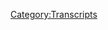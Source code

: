 {{DEFAULTSORT:
    #_TRANSCRIPT_0838:August 11, 2023
}}{{Transcript
    | title         = [[838: August 11, 2023]]
    | caption       = [https://knowledgefight.libsyn.com/838-august-11-2023 Listen to this episode on Libsyn]
    | episodeNumber = [[838: August 11, 2023|838]]
    | length        = 01:32:20
}}

{{MessageBox
    | header     = Warning: Bot Generated Content
    | text       = This transcript was automatically generated by transcription software and likely contains many mistakes and misattributions. Please check the audio for definitive quotes, attribution, and context.
    | image      = N3yvass4myg91.webp
    | imagewidth = 50px
    | id         = warning
}}

{{TranscriptBlock
    | name      = Unknown Speaker
    | timestamp = 00:00:00.000
    | text      = N-N-N-N-N-N-N-Knowledge Fight
}}

{{TranscriptBlock
    | name      = Unknown Speaker
    | timestamp = 00:00:13.000
    | text      = Dan and Jordan, I am SWEATING
}}

{{TranscriptBlock
    | name      = Unknown Speaker
    | timestamp = 00:00:18.000
    | text      = knowledgefight.com, it's time to pray
}}

{{TranscriptBlock
    | name      = Unknown Speaker
    | timestamp = 00:00:21.000
    | text      = I have great respect for knowledgefight, knowledgefight
}}

{{TranscriptBlock
    | name      = Unknown Speaker
    | timestamp = 00:00:25.000
    | text      = I'm sick of them posing as if they're the good guys saying we are the bad guys
}}

{{TranscriptBlock
    | name      = Unknown Speaker
    | timestamp = 00:00:29.000
    | text      = knowledgefight, Dan and Jordan, knowledgefight
}}

{{TranscriptBlock
    | name      = Unknown Speaker
    | timestamp = 00:00:32.000
    | text      = Riddle her, riddle her, riddle her
}}

{{TranscriptBlock
    | name      = Unknown Speaker
    | timestamp = 00:00:34.000
    | text      = I need, I need money
}}

{{TranscriptBlock
    | name      = Unknown Speaker
    | timestamp = 00:00:37.000
    | text      = Riddle her, riddle her, riddle her
}}

{{TranscriptBlock
    | name      = Unknown Speaker
    | timestamp = 00:00:39.000
    | text      = Andy in Kansas, Andy in, Andy in, stop it
}}

{{TranscriptBlock
    | name      = Unknown Speaker
    | timestamp = 00:00:43.000
    | text      = Andy in Kan, Andy in Kansas
}}

{{TranscriptBlock
    | name      = Unknown Speaker
    | timestamp = 00:00:45.000
    | text      = Andy, Andy, it's time to pray
}}

{{TranscriptBlock
    | name      = Unknown Speaker
    | timestamp = 00:00:47.000
    | text      = Andy in Kansas, you're on the air, thanks for holding
}}

{{TranscriptBlock
    | name      = Unknown Speaker
    | timestamp = 00:00:49.000
    | text      = Hello Alex, I'm a first time caller, I'm a huge fan
}}

{{TranscriptBlock
    | name      = Unknown Speaker
    | timestamp = 00:00:52.000
    | text      = I love your room
}}

{{TranscriptBlock
    | name      = Unknown Speaker
    | timestamp = 00:00:53.000
    | text      = knowledgefight
}}

{{TranscriptBlock
    | name      = Unknown Speaker
    | timestamp = 00:00:54.000
    | text      = N-N-N-N-N-Knowledgefight.com
}}

{{TranscriptBlock
    | name      = Unknown Speaker
    | timestamp = 00:00:57.000
    | text      = I love you
}}

{{TranscriptBlock
    | name      = Unknown Speaker
    | timestamp = 00:00:59.000
    | text      = Hey everybody, welcome back to Knowledgefight, I'm Dan
}}

{{TranscriptBlock
    | name      = Unknown Speaker
    | timestamp = 00:01:01.000
    | text      = I'm Jordan
}}

{{TranscriptBlock
    | name      = Unknown Speaker
    | timestamp = 00:01:02.000
    | text      = We're a couple dudes, like to sit around, worship at the altar of Selene
}}

{{TranscriptBlock
    | name      = Unknown Speaker
    | timestamp = 00:01:05.000
    | text      = and talk a little bit about Alex Jones
}}

{{TranscriptBlock
    | name      = Unknown Speaker
    | timestamp = 00:01:07.000
    | text      = Oh, indeed we are Dan
}}

{{TranscriptBlock
    | name      = Unknown Speaker
    | timestamp = 00:01:09.000
    | text      = Jordan
}}

{{TranscriptBlock
    | name      = Unknown Speaker
    | timestamp = 00:01:10.000
    | text      = Dan
}}

{{TranscriptBlock
    | name      = Unknown Speaker
    | timestamp = 00:01:11.000
    | text      = Jordan
}}

{{TranscriptBlock
    | name      = Unknown Speaker
    | timestamp = 00:01:12.000
    | text      = I have a quick question for you
}}

{{TranscriptBlock
    | name      = Unknown Speaker
    | timestamp = 00:01:13.000
    | text      = What's up
}}

{{TranscriptBlock
    | name      = Unknown Speaker
    | timestamp = 00:01:14.000
    | text      = What's your bright spot today, sir?
}}

{{TranscriptBlock
    | name      = Unknown Speaker
    | timestamp = 00:01:15.000
    | text      = My bright spot today is that your wife is getting back from Portugal today
}}

{{TranscriptBlock
    | name      = Unknown Speaker
    | timestamp = 00:01:17.000
    | text      = What, how did you steal my bright spot?
}}

{{TranscriptBlock
    | name      = Unknown Speaker
    | timestamp = 00:01:19.000
    | text      = Nooooo
}}

{{TranscriptBlock
    | name      = Unknown Speaker
    | timestamp = 00:01:21.000
    | text      = Has that ever happened before?
}}

{{TranscriptBlock
    | name      = Unknown Speaker
    | timestamp = 00:01:23.000
    | text      = Have you
}}

{{TranscriptBlock
    | name      = Unknown Speaker
    | timestamp = 00:01:24.000
    | text      = Maybe, I think you've done maybe Wimbledon one time
}}

{{TranscriptBlock
    | name      = Unknown Speaker
    | timestamp = 00:01:27.000
    | text      = No
}}

{{TranscriptBlock
    | name      = Unknown Speaker
    | timestamp = 00:01:28.000
    | text      = Where you tried to steal my bright spot
}}

{{TranscriptBlock
    | name      = Unknown Speaker
    | timestamp = 00:01:29.000
    | text      = No, I think I made fun of you once
}}

{{TranscriptBlock
    | name      = Unknown Speaker
    | timestamp = 00:01:30.000
    | text      = Sure, sure
}}

{{TranscriptBlock
    | name      = Unknown Speaker
    | timestamp = 00:01:31.000
    | text      = And this time I was just, that's just sniping
}}

{{TranscriptBlock
    | name      = Unknown Speaker
    | timestamp = 00:01:33.000
    | text      = No, I know, that was delightful, I didn't see it coming
}}

{{TranscriptBlock
    | name      = Unknown Speaker
    | timestamp = 00:01:36.000
    | text      = After all these years
}}

{{TranscriptBlock
    | name      = Unknown Speaker
    | timestamp = 00:01:37.000
    | text      = My bright spot actually is that last night as we were recording this
}}

{{TranscriptBlock
    | name      = Unknown Speaker
    | timestamp = 00:01:42.000
    | text      = We celebrated a very important groundbreaking
}}

{{TranscriptBlock
    | name      = Unknown Speaker
    | timestamp = 00:01:47.000
    | text      = Oh no
}}

{{TranscriptBlock
    | name      = Unknown Speaker
    | timestamp = 00:01:48.000
    | text      = Probably world changing event
}}

{{TranscriptBlock
    | name      = Unknown Speaker
    | timestamp = 00:01:50.000
    | text      = And that is the American Liberty Awards
}}

{{TranscriptBlock
    | name      = Unknown Speaker
    | timestamp = 00:01:52.000
    | text      = Okay
}}

{{TranscriptBlock
    | name      = Unknown Speaker
    | timestamp = 00:01:53.000
    | text      = In Austin
}}

{{TranscriptBlock
    | name      = Unknown Speaker
    | timestamp = 00:01:54.000
    | text      = Wait, what are the American Liberty Awards?
}}

{{TranscriptBlock
    | name      = Unknown Speaker
    | timestamp = 00:01:55.000
    | text      = Who gives a shit?
}}

{{TranscriptBlock
    | name      = Unknown Speaker
    | timestamp = 00:01:56.000
    | text      = Okay, fair enough
}}

{{TranscriptBlock
    | name      = Unknown Speaker
    | timestamp = 00:01:57.000
    | text      = I don't know
}}

{{TranscriptBlock
    | name      = Unknown Speaker
    | timestamp = 00:01:58.000
    | text      = Fine, fair enough
}}

{{TranscriptBlock
    | name      = Unknown Speaker
    | timestamp = 00:01:59.000
    | text      = Some weird off-brand ass Emmys or Grammys or
}}

{{TranscriptBlock
    | name      = Unknown Speaker
    | timestamp = 00:02:02.000
    | text      = Oh, okay, okay
}}

{{TranscriptBlock
    | name      = Unknown Speaker
    | timestamp = 00:02:03.000
    | text      = Some shit that the Infowars people put on
}}

{{TranscriptBlock
    | name      = Unknown Speaker
    | timestamp = 00:02:06.000
    | text      = Okay
}}

{{TranscriptBlock
    | name      = Unknown Speaker
    | timestamp = 00:02:07.000
    | text      = They had a red carpet and everything
}}

{{TranscriptBlock
    | name      = Unknown Speaker
    | timestamp = 00:02:08.000
    | text      = Oh no
}}

{{TranscriptBlock
    | name      = Unknown Speaker
    | timestamp = 00:02:09.000
    | text      = The stars were out
}}

{{TranscriptBlock
    | name      = Unknown Speaker
    | timestamp = 00:02:10.000
    | text      = Get the fuck out of here
}}

{{TranscriptBlock
    | name      = Unknown Speaker
    | timestamp = 00:02:12.000
    | text      = You are joking
}}

{{TranscriptBlock
    | name      = Unknown Speaker
    | timestamp = 00:02:13.000
    | text      = Nope, wish I was
}}

{{TranscriptBlock
    | name      = Unknown Speaker
    | timestamp = 00:02:14.000
    | text      = They did an awards event?
}}

{{TranscriptBlock
    | name      = Unknown Speaker
    | timestamp = 00:02:15.000
    | text      = Oh yes they did
}}

{{TranscriptBlock
    | name      = Unknown Speaker
    | timestamp = 00:02:16.000
    | text      = Rob Doo hosted
}}

{{TranscriptBlock
    | name      = Unknown Speaker
    | timestamp = 00:02:17.000
    | text      = No
}}

{{TranscriptBlock
    | name      = Unknown Speaker
    | timestamp = 00:02:18.000
    | text      = Is the emcee
}}

{{TranscriptBlock
    | name      = Unknown Speaker
    | timestamp = 00:02:19.000
    | text      = No, no
}}

{{TranscriptBlock
    | name      = Unknown Speaker
    | timestamp = 00:02:20.000
    | text      = Let me tell you, Billy Crystal, look out
}}

{{TranscriptBlock
    | name      = Unknown Speaker
    | timestamp = 00:02:23.000
    | text      = Okay
}}

{{TranscriptBlock
    | name      = Unknown Speaker
    | timestamp = 00:02:24.000
    | text      = You have a noon face to be afraid of
}}

{{TranscriptBlock
    | name      = Unknown Speaker
    | timestamp = 00:02:27.000
    | text      = Alright, alright
}}

{{TranscriptBlock
    | name      = Unknown Speaker
    | timestamp = 00:02:28.000
    | text      = I'm serious, we need to stop this
}}

{{TranscriptBlock
    | name      = Unknown Speaker
    | timestamp = 00:02:31.000
    | text      = This is some running out of the money to give to people for the bankruptcy trial
}}

{{TranscriptBlock
    | name      = Unknown Speaker
    | timestamp = 00:02:37.000
    | text      = I swear, we're getting Brewster's million as we speak
}}

{{TranscriptBlock
    | name      = Unknown Speaker
    | timestamp = 00:02:40.000
    | text      = Oh man
}}

{{TranscriptBlock
    | name      = Unknown Speaker
    | timestamp = 00:02:42.000
    | text      = It's weird because obviously you have a sense that probably
}}

{{TranscriptBlock
    | name      = Unknown Speaker
    | timestamp = 00:02:47.000
    | text      = There's some Infowars and Alex money that should be going elsewhere
}}

{{TranscriptBlock
    | name      = Unknown Speaker
    | timestamp = 00:02:50.000
    | text      = That's going into this
}}

{{TranscriptBlock
    | name      = Unknown Speaker
    | timestamp = 00:02:51.000
    | text      = But I didn't watch the whole thing
}}

{{TranscriptBlock
    | name      = Unknown Speaker
    | timestamp = 00:02:54.000
    | text      = Sure
}}

{{TranscriptBlock
    | name      = Unknown Speaker
    | timestamp = 00:02:55.000
    | text      = I don't think Alex was there
}}

{{TranscriptBlock
    | name      = Unknown Speaker
    | timestamp = 00:02:57.000
    | text      = Either that or he passed out drunk really early
}}

{{TranscriptBlock
    | name      = Unknown Speaker
    | timestamp = 00:03:00.000
    | text      = That's also a possibility
}}

{{TranscriptBlock
    | name      = Unknown Speaker
    | timestamp = 00:03:01.000
    | text      = Because his book won for best informative book
}}

{{TranscriptBlock
    | name      = Unknown Speaker
    | timestamp = 00:03:05.000
    | text      = Or something like that
}}

{{TranscriptBlock
    | name      = Unknown Speaker
    | timestamp = 00:03:06.000
    | text      = And I don't think he was there to accept the award
}}

{{TranscriptBlock
    | name      = Unknown Speaker
    | timestamp = 00:03:12.000
    | text      = What's up?
}}

{{TranscriptBlock
    | name      = Unknown Speaker
    | timestamp = 00:03:13.000
    | text      = He put on award show and his own book won the main award
}}

{{TranscriptBlock
    | name      = Unknown Speaker
    | timestamp = 00:03:18.000
    | text      = Yeah
}}

{{TranscriptBlock
    | name      = Unknown Speaker
    | timestamp = 00:03:19.000
    | text      = And in the category of most trusted news outlet
}}

{{TranscriptBlock
    | name      = Unknown Speaker
    | timestamp = 00:03:24.000
    | text      = I mean, yeah
}}

{{TranscriptBlock
    | name      = Unknown Speaker
    | timestamp = 00:03:25.000
    | text      = Oh no, here was what was funny
}}

{{TranscriptBlock
    | name      = Unknown Speaker
    | timestamp = 00:03:27.000
    | text      = Okay
}}

{{TranscriptBlock
    | name      = Unknown Speaker
    | timestamp = 00:03:28.000
    | text      = It was most trusted print outlet
}}

{{TranscriptBlock
    | name      = Unknown Speaker
    | timestamp = 00:03:31.000
    | text      = And like none of these were print outlets, they're all like blogs
}}

{{TranscriptBlock
    | name      = Unknown Speaker
    | timestamp = 00:03:34.000
    | text      = That is happening
}}

{{TranscriptBlock
    | name      = Unknown Speaker
    | timestamp = 00:03:36.000
    | text      = But they were like, Infowars was one
}}

{{TranscriptBlock
    | name      = Unknown Speaker
    | timestamp = 00:03:39.000
    | text      = Print?
}}

{{TranscriptBlock
    | name      = Unknown Speaker
    | timestamp = 00:03:40.000
    | text      = Yeah
}}

{{TranscriptBlock
    | name      = Unknown Speaker
    | timestamp = 00:03:41.000
    | text      = They still do print?
}}

{{TranscriptBlock
    | name      = Unknown Speaker
    | timestamp = 00:03:42.000
    | text      = Yeah, dot news which Alex owns
}}

{{TranscriptBlock
    | name      = Unknown Speaker
    | timestamp = 00:03:44.000
    | text      = By name that sounds like a print magazine
}}

{{TranscriptBlock
    | name      = Unknown Speaker
    | timestamp = 00:03:48.000
    | text      = Uh huh
}}

{{TranscriptBlock
    | name      = Unknown Speaker
    | timestamp = 00:03:49.000
    | text      = And natural news was one of the things
}}

{{TranscriptBlock
    | name      = Unknown Speaker
    | timestamp = 00:03:52.000
    | text      = Sure
}}

{{TranscriptBlock
    | name      = Unknown Speaker
    | timestamp = 00:03:53.000
    | text      = Mike Adams
}}

{{TranscriptBlock
    | name      = Unknown Speaker
    | timestamp = 00:03:54.000
    | text      = Sure
}}

{{TranscriptBlock
    | name      = Unknown Speaker
    | timestamp = 00:03:55.000
    | text      = And then national file
}}

{{TranscriptBlock
    | name      = Unknown Speaker
    | timestamp = 00:03:56.000
    | text      = Okay
}}

{{TranscriptBlock
    | name      = Unknown Speaker
    | timestamp = 00:03:57.000
    | text      = Which Alex also is in charge of
}}

{{TranscriptBlock
    | name      = Unknown Speaker
    | timestamp = 00:03:58.000
    | text      = Alright
}}

{{TranscriptBlock
    | name      = Unknown Speaker
    | timestamp = 00:03:59.000
    | text      = So this is more essentially like when I was working for the hearing aid cartels
}}

{{TranscriptBlock
    | name      = Unknown Speaker
    | timestamp = 00:04:03.000
    | text      = This was the business awards
}}

{{TranscriptBlock
    | name      = Unknown Speaker
    | timestamp = 00:04:06.000
    | text      = Like you would have the year end conference and they'd be like
}}

{{TranscriptBlock
    | name      = Unknown Speaker
    | timestamp = 00:04:09.000
    | text      = The best seller for this year goes to buh buh buh buh
}}

{{TranscriptBlock
    | name      = Unknown Speaker
    | timestamp = 00:04:12.000
    | text      = This is that
}}

{{TranscriptBlock
    | name      = Unknown Speaker
    | timestamp = 00:04:13.000
    | text      = Yeah
}}

{{TranscriptBlock
    | name      = Unknown Speaker
    | timestamp = 00:04:14.000
    | text      = It's 100% that
}}

{{TranscriptBlock
    | name      = Unknown Speaker
    | timestamp = 00:04:15.000
    | text      = Yeah
}}

{{TranscriptBlock
    | name      = Unknown Speaker
    | timestamp = 00:04:16.000
    | text      = Yeah
}}

{{TranscriptBlock
    | name      = Unknown Speaker
    | timestamp = 00:04:17.000
    | text      = But here's the plot twist
}}

{{TranscriptBlock
    | name      = Unknown Speaker
    | timestamp = 00:04:18.000
    | text      = Uh huh
}}

{{TranscriptBlock
    | name      = Unknown Speaker
    | timestamp = 00:04:19.000
    | text      = There were like five nominees for best print outlet
}}

{{TranscriptBlock
    | name      = Unknown Speaker
    | timestamp = 00:04:22.000
    | text      = And like almost all of them were basically just Alex's tendrils
}}

{{TranscriptBlock
    | name      = Unknown Speaker
    | timestamp = 00:04:26.000
    | text      = Right
}}

{{TranscriptBlock
    | name      = Unknown Speaker
    | timestamp = 00:04:27.000
    | text      = Gateway Pundit won
}}

{{TranscriptBlock
    | name      = Unknown Speaker
    | timestamp = 00:04:28.000
    | text      = Who's voting?
}}

{{TranscriptBlock
    | name      = Unknown Speaker
    | timestamp = 00:04:29.000
    | text      = I don't know
}}

{{TranscriptBlock
    | name      = Unknown Speaker
    | timestamp = 00:04:30.000
    | text      = Who's awarding this?
}}

{{TranscriptBlock
    | name      = Unknown Speaker
    | timestamp = 00:04:31.000
    | text      = I don't know
}}

{{TranscriptBlock
    | name      = Unknown Speaker
    | timestamp = 00:04:32.000
    | text      = Who chooses this shit?
}}

{{TranscriptBlock
    | name      = Unknown Speaker
    | timestamp = 00:04:33.000
    | text      = I don't know
}}

{{TranscriptBlock
    | name      = Unknown Speaker
    | timestamp = 00:04:34.000
    | text      = Is it audience vote? Is it like the all star game?
}}

{{TranscriptBlock
    | name      = Unknown Speaker
    | timestamp = 00:04:40.000
    | text      = Yeah it's instant vote
}}

{{TranscriptBlock
    | name      = Unknown Speaker
    | timestamp = 00:04:42.000
    | text      = Like everyone has a little clicker in their seat
}}

{{TranscriptBlock
    | name      = Unknown Speaker
    | timestamp = 00:04:45.000
    | text      = Like the early days of American Idol
}}

{{TranscriptBlock
    | name      = Unknown Speaker
    | timestamp = 00:04:48.000
    | text      = Oh my god
}}

{{TranscriptBlock
    | name      = Unknown Speaker
    | timestamp = 00:04:49.000
    | text      = Also a couple of rap performances by some MAGA rappers
}}

{{TranscriptBlock
    | name      = Unknown Speaker
    | timestamp = 00:04:54.000
    | text      = There's that guy with the face tattoos and such
}}

{{TranscriptBlock
    | name      = Unknown Speaker
    | timestamp = 00:04:57.000
    | text      = And he did a little set
}}

{{TranscriptBlock
    | name      = Unknown Speaker
    | timestamp = 00:04:59.000
    | text      = And let me say while he was performing
}}

{{TranscriptBlock
    | name      = Unknown Speaker
    | timestamp = 00:05:02.000
    | text      = While he was performing there were not a bunch of slurs being posted on the rumble feed
}}

{{TranscriptBlock
    | name      = Unknown Speaker
    | timestamp = 00:05:07.000
    | text      = In the comment section
}}

{{TranscriptBlock
    | name      = Unknown Speaker
    | timestamp = 00:05:08.000
    | text      = That's unsurprising
}}

{{TranscriptBlock
    | name      = Unknown Speaker
    | timestamp = 00:05:09.000
    | text      = There were definitely people were real chill about cultural uh
}}

{{TranscriptBlock
    | name      = Unknown Speaker
    | timestamp = 00:05:15.000
    | text      = Yeah I bet that was great
}}

{{TranscriptBlock
    | name      = Unknown Speaker
    | timestamp = 00:05:16.000
    | text      = I bet that was great
}}

{{TranscriptBlock
    | name      = Unknown Speaker
    | timestamp = 00:05:17.000
    | text      = Upsetting
}}

{{TranscriptBlock
    | name      = Unknown Speaker
    | timestamp = 00:05:19.000
    | text      = But anyway I look forward to next year
}}

{{TranscriptBlock
    | name      = Unknown Speaker
    | timestamp = 00:05:24.000
    | text      = Oh there's also someone who did a stand up set
}}

{{TranscriptBlock
    | name      = Unknown Speaker
    | timestamp = 00:05:27.000
    | text      = I'm sorry was this the first annual American Liberty Awards?
}}

{{TranscriptBlock
    | name      = Unknown Speaker
    | timestamp = 00:05:30.000
    | text      = I believe so
}}

{{TranscriptBlock
    | name      = Unknown Speaker
    | timestamp = 00:05:31.000
    | text      = I would imagine so
}}

{{TranscriptBlock
    | name      = Unknown Speaker
    | timestamp = 00:05:33.000
    | text      = It's tough for me to keep track
}}

{{TranscriptBlock
    | name      = Unknown Speaker
    | timestamp = 00:05:35.000
    | text      = You know like what year are we on with the Oscars?
}}

{{TranscriptBlock
    | name      = Unknown Speaker
    | timestamp = 00:05:38.000
    | text      = Right right right right
}}

{{TranscriptBlock
    | name      = Unknown Speaker
    | timestamp = 00:05:40.000
    | text      = Yeah there's also someone who did a stand up set in the middle
}}

{{TranscriptBlock
    | name      = Unknown Speaker
    | timestamp = 00:05:44.000
    | text      = And I was like hell gig
}}

{{TranscriptBlock
    | name      = Unknown Speaker
    | timestamp = 00:05:47.000
    | text      = This is no good
}}

{{TranscriptBlock
    | name      = Unknown Speaker
    | timestamp = 00:05:49.000
    | text      = Wow
}}

{{TranscriptBlock
    | name      = Unknown Speaker
    | timestamp = 00:05:50.000
    | text      = She seemed to be having a good time
}}

{{TranscriptBlock
    | name      = Unknown Speaker
    | timestamp = 00:05:51.000
    | text      = Oh good for her
}}

{{TranscriptBlock
    | name      = Unknown Speaker
    | timestamp = 00:05:53.000
    | text      = I might not be serious
}}

{{TranscriptBlock
    | name      = Unknown Speaker
    | timestamp = 00:05:54.000
    | text      = Ah
}}

{{TranscriptBlock
    | name      = Unknown Speaker
    | timestamp = 00:05:55.000
    | text      = What's your bright spot?
}}

{{TranscriptBlock
    | name      = Unknown Speaker
    | timestamp = 00:05:57.000
    | text      = My wife is coming home from Portugal
}}

{{TranscriptBlock
    | name      = Unknown Speaker
    | timestamp = 00:06:00.000
    | text      = That's so exciting
}}

{{TranscriptBlock
    | name      = Unknown Speaker
    | timestamp = 00:06:01.000
    | text      = Yay!
}}

{{TranscriptBlock
    | name      = Unknown Speaker
    | timestamp = 00:06:02.000
    | text      = Yes
}}

{{TranscriptBlock
    | name      = Unknown Speaker
    | timestamp = 00:06:03.000
    | text      = She's coming back
}}

{{TranscriptBlock
    | name      = Unknown Speaker
    | timestamp = 00:06:04.000
    | text      = Picking her up
}}

{{TranscriptBlock
    | name      = Unknown Speaker
    | timestamp = 00:06:05.000
    | text      = Et cetera et cetera
}}

{{TranscriptBlock
    | name      = Unknown Speaker
    | timestamp = 00:06:06.000
    | text      = I miss her
}}

{{TranscriptBlock
    | name      = Unknown Speaker
    | timestamp = 00:06:07.000
    | text      = Yeah
}}

{{TranscriptBlock
    | name      = Unknown Speaker
    | timestamp = 00:06:08.000
    | text      = It was great
}}

{{TranscriptBlock
    | name      = Unknown Speaker
    | timestamp = 00:06:09.000
    | text      = You know
}}

{{TranscriptBlock
    | name      = Unknown Speaker
    | timestamp = 00:06:10.000
    | text      = It was a good couple of weeks
}}

{{TranscriptBlock
    | name      = Unknown Speaker
    | timestamp = 00:06:12.000
    | text      = Good bachelor time
}}

{{TranscriptBlock
    | name      = Unknown Speaker
    | timestamp = 00:06:14.000
    | text      = No it was more
}}

{{TranscriptBlock
    | name      = Unknown Speaker
    | timestamp = 00:06:15.000
    | text      = I would prefer
}}

{{TranscriptBlock
    | name      = Unknown Speaker
    | timestamp = 00:06:17.000
    | text      = You get up to no good
}}

{{TranscriptBlock
    | name      = Unknown Speaker
    | timestamp = 00:06:18.000
    | text      = I would prefer if I had just been put in a closet and turned off for a couple of weeks
}}

{{TranscriptBlock
    | name      = Unknown Speaker
    | timestamp = 00:06:24.000
    | text      = Right
}}

{{TranscriptBlock
    | name      = Unknown Speaker
    | timestamp = 00:06:25.000
    | text      = That would be tough for me
}}

{{TranscriptBlock
    | name      = Unknown Speaker
    | timestamp = 00:06:26.000
    | text      = In terms of our show
}}

{{TranscriptBlock
    | name      = Unknown Speaker
    | timestamp = 00:06:27.000
    | text      = But I understand what you're saying
}}

{{TranscriptBlock
    | name      = Unknown Speaker
    | timestamp = 00:06:28.000
    | text      = Well I mean that's why obviously I couldn't
}}

{{TranscriptBlock
    | name      = Unknown Speaker
    | timestamp = 00:06:30.000
    | text      = Right right
}}

{{TranscriptBlock
    | name      = Unknown Speaker
    | timestamp = 00:06:31.000
    | text      = This is why instead you had to rearrange the furniture in your living room
}}

{{TranscriptBlock
    | name      = Unknown Speaker
    | timestamp = 00:06:35.000
    | text      = Yup yup
}}

{{TranscriptBlock
    | name      = Unknown Speaker
    | timestamp = 00:06:37.000
    | text      = I did plenty of cleaning
}}

{{TranscriptBlock
    | name      = Unknown Speaker
    | timestamp = 00:06:39.000
    | text      = I rearranged the entire living room
}}

{{TranscriptBlock
    | name      = Unknown Speaker
    | timestamp = 00:06:42.000
    | text      = Yeah I kept myself a little busy
}}

{{TranscriptBlock
    | name      = Unknown Speaker
    | timestamp = 00:06:45.000
    | text      = True
}}

{{TranscriptBlock
    | name      = Unknown Speaker
    | timestamp = 00:06:46.000
    | text      = And then yeah but now she's back so it's going to be great
}}

{{TranscriptBlock
    | name      = Unknown Speaker
    | timestamp = 00:06:48.000
    | text      = And I'm sure tons of fun stories of art being made
}}

{{TranscriptBlock
    | name      = Unknown Speaker
    | timestamp = 00:06:53.000
    | text      = She sent me this kind of like she's made like 15 plus things and she's very good
}}

{{TranscriptBlock
    | name      = Unknown Speaker
    | timestamp = 00:07:01.000
    | text      = Yeah
}}

{{TranscriptBlock
    | name      = Unknown Speaker
    | timestamp = 00:07:02.000
    | text      = She's very good
}}

{{TranscriptBlock
    | name      = Unknown Speaker
    | timestamp = 00:07:03.000
    | text      = That's exciting
}}

{{TranscriptBlock
    | name      = Unknown Speaker
    | timestamp = 00:07:04.000
    | text      = She made a huge mistake though
}}

{{TranscriptBlock
    | name      = Unknown Speaker
    | timestamp = 00:07:05.000
    | text      = What's that?
}}

{{TranscriptBlock
    | name      = Unknown Speaker
    | timestamp = 00:07:06.000
    | text      = She goes back to work tomorrow
}}

{{TranscriptBlock
    | name      = Unknown Speaker
    | timestamp = 00:07:07.000
    | text      = What?
}}

{{TranscriptBlock
    | name      = Unknown Speaker
    | timestamp = 00:07:08.000
    | text      = Yeah
}}

{{TranscriptBlock
    | name      = Unknown Speaker
    | timestamp = 00:07:09.000
    | text      = That turn around is too fast
}}

{{TranscriptBlock
    | name      = Unknown Speaker
    | timestamp = 00:07:11.000
    | text      = Not great not great
}}

{{TranscriptBlock
    | name      = Unknown Speaker
    | timestamp = 00:07:12.000
    | text      = No
}}

{{TranscriptBlock
    | name      = Unknown Speaker
    | timestamp = 00:07:13.000
    | text      = You're flying back from Portugal today
}}

{{TranscriptBlock
    | name      = Unknown Speaker
    | timestamp = 00:07:16.000
    | text      = Today
}}

{{TranscriptBlock
    | name      = Unknown Speaker
    | timestamp = 00:07:17.000
    | text      = And then going to work tomorrow
}}

{{TranscriptBlock
    | name      = Unknown Speaker
    | timestamp = 00:07:18.000
    | text      = Yup
}}

{{TranscriptBlock
    | name      = Unknown Speaker
    | timestamp = 00:07:19.000
    | text      = Oof
}}

{{TranscriptBlock
    | name      = Unknown Speaker
    | timestamp = 00:07:20.000
    | text      = Lot of coffee
}}

{{TranscriptBlock
    | name      = Unknown Speaker
    | timestamp = 00:07:21.000
    | text      = Roughly six hour time difference going back in time
}}

{{TranscriptBlock
    | name      = Unknown Speaker
    | timestamp = 00:07:26.000
    | text      = Yeah it's a good oof
}}

{{TranscriptBlock
    | name      = Unknown Speaker
    | timestamp = 00:07:27.000
    | text      = Yeah not a good idea not a good idea
}}

{{TranscriptBlock
    | name      = Unknown Speaker
    | timestamp = 00:07:30.000
    | text      = But what else are you going to do?
}}

{{TranscriptBlock
    | name      = Unknown Speaker
    | timestamp = 00:07:31.000
    | text      = What are you going to not go?
}}

{{TranscriptBlock
    | name      = Unknown Speaker
    | timestamp = 00:07:33.000
    | text      = I guess take a day
}}

{{TranscriptBlock
    | name      = Unknown Speaker
    | timestamp = 00:07:34.000
    | text      = Yeah
}}

{{TranscriptBlock
    | name      = Unknown Speaker
    | timestamp = 00:07:35.000
    | text      = Two maybe a day or two after you get back maybe
}}

{{TranscriptBlock
    | name      = Unknown Speaker
    | timestamp = 00:07:38.000
    | text      = I think you can take a day sometimes even when you're at work if you know what I'm saying
}}

{{TranscriptBlock
    | name      = Unknown Speaker
    | timestamp = 00:07:42.000
    | text      = Hey maybe that's the plan
}}

{{TranscriptBlock
    | name      = Unknown Speaker
    | timestamp = 00:07:44.000
    | text      = So Jordan today our plan is to go over an episode of Alex's show
}}

{{TranscriptBlock
    | name      = Unknown Speaker
    | timestamp = 00:07:48.000
    | text      = Ooh
}}

{{TranscriptBlock
    | name      = Unknown Speaker
    | timestamp = 00:07:49.000
    | text      = From the present day we're going to be talking about August 11th, 2023
}}

{{TranscriptBlock
    | name      = Unknown Speaker
    | timestamp = 00:07:53.000
    | text      = Alright so this is pre-American Liberty Awards
}}

{{TranscriptBlock
    | name      = Unknown Speaker
    | timestamp = 00:07:56.000
    | text      = I mean look our next episode is definitely going to be about the fallout
}}

{{TranscriptBlock
    | name      = Unknown Speaker
    | timestamp = 00:08:00.000
    | text      = Yeah I mean obviously
}}

{{TranscriptBlock
    | name      = Unknown Speaker
    | timestamp = 00:08:01.000
    | text      = Well here's another thing too
}}

{{TranscriptBlock
    | name      = Unknown Speaker
    | timestamp = 00:08:02.000
    | text      = What's that?
}}

{{TranscriptBlock
    | name      = Unknown Speaker
    | timestamp = 00:08:03.000
    | text      = I really was thinking like we could do an episode about the American Liberty Awards and no we can't
}}

{{TranscriptBlock
    | name      = Unknown Speaker
    | timestamp = 00:08:09.000
    | text      = It's not going to work
}}

{{TranscriptBlock
    | name      = Unknown Speaker
    | timestamp = 00:08:11.000
    | text      = No
}}

{{TranscriptBlock
    | name      = Unknown Speaker
    | timestamp = 00:08:12.000
    | text      = But the fallout of it
}}

{{TranscriptBlock
    | name      = Unknown Speaker
    | timestamp = 00:08:13.000
    | text      = Yeah
}}

{{TranscriptBlock
    | name      = Unknown Speaker
    | timestamp = 00:08:14.000
    | text      = The snubs
}}

{{TranscriptBlock
    | name      = Unknown Speaker
    | timestamp = 00:08:15.000
    | text      = Absolutely
}}

{{TranscriptBlock
    | name      = Unknown Speaker
    | timestamp = 00:08:16.000
    | text      = Who's going to
}}

{{TranscriptBlock
    | name      = Unknown Speaker
    | timestamp = 00:08:17.000
    | text      = Who was wearing what?
}}

{{TranscriptBlock
    | name      = Unknown Speaker
    | timestamp = 00:08:19.000
    | text      = We don't know
}}

{{TranscriptBlock
    | name      = Unknown Speaker
    | timestamp = 00:08:20.000
    | text      = Right
}}

{{TranscriptBlock
    | name      = Unknown Speaker
    | timestamp = 00:08:21.000
    | text      = Oh there were a couple people who looked like real, real idiots
}}

{{TranscriptBlock
    | name      = Unknown Speaker
    | timestamp = 00:08:25.000
    | text      = But like Harrison Smith might be pissed that he didn't get any awards
}}

{{TranscriptBlock
    | name      = Unknown Speaker
    | timestamp = 00:08:30.000
    | text      = Uh
}}

{{TranscriptBlock
    | name      = Unknown Speaker
    | timestamp = 00:08:31.000
    | text      = Oh and Troyer got some awards
}}

{{TranscriptBlock
    | name      = Unknown Speaker
    | timestamp = 00:08:33.000
    | text      = Yeah
}}

{{TranscriptBlock
    | name      = Unknown Speaker
    | timestamp = 00:08:34.000
    | text      = Yeah
}}

{{TranscriptBlock
    | name      = Unknown Speaker
    | timestamp = 00:08:35.000
    | text      = Makes sense to me
}}

{{TranscriptBlock
    | name      = Unknown Speaker
    | timestamp = 00:08:36.000
    | text      = Harrison couldn't get one?
}}

{{TranscriptBlock
    | name      = Unknown Speaker
    | timestamp = 00:08:37.000
    | text      = I don't think so
}}

{{TranscriptBlock
    | name      = Unknown Speaker
    | timestamp = 00:08:38.000
    | text      = I mean then he
}}

{{TranscriptBlock
    | name      = Unknown Speaker
    | timestamp = 00:08:39.000
    | text      = He did present something
}}

{{TranscriptBlock
    | name      = Unknown Speaker
    | timestamp = 00:08:40.000
    | text      = It does feel like he should be pretty fine with it though because he doesn't want any sort of participation award
}}

{{TranscriptBlock
    | name      = Unknown Speaker
    | timestamp = 00:08:46.000
    | text      = True, true
}}

{{TranscriptBlock
    | name      = Unknown Speaker
    | timestamp = 00:08:47.000
    | text      = He would rather have nothing than some sort of like thank you for being here
}}

{{TranscriptBlock
    | name      = Unknown Speaker
    | timestamp = 00:08:51.000
    | text      = Man everybody else loved those participation awards
}}

{{TranscriptBlock
    | name      = Unknown Speaker
    | timestamp = 00:08:54.000
    | text      = I bet they did
}}

{{TranscriptBlock
    | name      = Unknown Speaker
    | timestamp = 00:08:55.000
    | text      = Peter McCullough, anti-vax doctor won a number of awards as well
}}

{{TranscriptBlock
    | name      = Unknown Speaker
    | timestamp = 00:09:00.000
    | text      = He was there
}}

{{TranscriptBlock
    | name      = Unknown Speaker
    | timestamp = 00:09:01.000
    | text      = Okay
}}

{{TranscriptBlock
    | name      = Unknown Speaker
    | timestamp = 00:09:02.000
    | text      = Alright fine
}}

{{TranscriptBlock
    | name      = Unknown Speaker
    | timestamp = 00:09:03.000
    | text      = Anyway unfortunately no discussion of the awards
}}

{{TranscriptBlock
    | name      = Unknown Speaker
    | timestamp = 00:09:09.000
    | text      = But I'm sure we'll see it soon
}}

{{TranscriptBlock
    | name      = Unknown Speaker
    | timestamp = 00:09:12.000
    | text      = But before we get to this today let's say hello to some new wonks
}}

{{TranscriptBlock
    | name      = Unknown Speaker
    | timestamp = 00:09:16.000
    | text      = Oh that's a great idea
}}

{{TranscriptBlock
    | name      = Unknown Speaker
    | timestamp = 00:09:17.000
    | text      = So first the concept of mistakenly calling your third grade teacher mom
}}

{{TranscriptBlock
    | name      = Unknown Speaker
    | timestamp = 00:09:21.000
    | text      = Thank you so much you are now a policy wonk
}}

{{TranscriptBlock
    | name      = Unknown Speaker
    | timestamp = 00:09:23.000
    | text      = I'm a policy wonk
}}

{{TranscriptBlock
    | name      = Unknown Speaker
    | timestamp = 00:09:24.000
    | text      = Thank you very much
}}

{{TranscriptBlock
    | name      = Unknown Speaker
    | timestamp = 00:09:25.000
    | text      = Thank you
}}

{{TranscriptBlock
    | name      = Unknown Speaker
    | timestamp = 00:09:26.000
    | text      = Next
}}

{{TranscriptBlock
    | name      = Unknown Speaker
    | timestamp = 00:09:27.000
    | text      = Hey Mel
}}

{{TranscriptBlock
    | name      = Unknown Speaker
    | timestamp = 00:09:28.000
    | text      = Get em
}}

{{TranscriptBlock
    | name      = Unknown Speaker
    | timestamp = 00:09:29.000
    | text      = You're now a policy wonk
}}

{{TranscriptBlock
    | name      = Unknown Speaker
    | timestamp = 00:09:30.000
    | text      = I'm a policy wonk
}}

{{TranscriptBlock
    | name      = Unknown Speaker
    | timestamp = 00:09:31.000
    | text      = Thank you very much
}}

{{TranscriptBlock
    | name      = Unknown Speaker
    | timestamp = 00:09:32.000
    | text      = Thank you
}}

{{TranscriptBlock
    | name      = Unknown Speaker
    | timestamp = 00:09:33.000
    | text      = Next
}}

{{TranscriptBlock
    | name      = Unknown Speaker
    | timestamp = 00:09:34.000
    | text      = The masked nerd
}}

{{TranscriptBlock
    | name      = Unknown Speaker
    | timestamp = 00:09:35.000
    | text      = Thank you so much you are now a policy wonk
}}

{{TranscriptBlock
    | name      = Unknown Speaker
    | timestamp = 00:09:36.000
    | text      = I'm a policy wonk
}}

{{TranscriptBlock
    | name      = Unknown Speaker
    | timestamp = 00:09:37.000
    | text      = Thank you very much
}}

{{TranscriptBlock
    | name      = Unknown Speaker
    | timestamp = 00:09:38.000
    | text      = Thank you
}}

{{TranscriptBlock
    | name      = Unknown Speaker
    | timestamp = 00:09:39.000
    | text      = And you were watching the Super Bowl enjoying time with friends and family
}}

{{TranscriptBlock
    | name      = Unknown Speaker
    | timestamp = 00:09:42.000
    | text      = I studied the brown bass muzzle loading smithbore musket
}}

{{TranscriptBlock
    | name      = Unknown Speaker
    | timestamp = 00:09:46.000
    | text      = Thank you so much you are now a policy wonk
}}

{{TranscriptBlock
    | name      = Unknown Speaker
    | timestamp = 00:09:48.000
    | text      = I'm a policy wonk
}}

{{TranscriptBlock
    | name      = Unknown Speaker
    | timestamp = 00:09:49.000
    | text      = Thank you very much
}}

{{TranscriptBlock
    | name      = Unknown Speaker
    | timestamp = 00:09:50.000
    | text      = Thank you
}}

{{TranscriptBlock
    | name      = Unknown Speaker
    | timestamp = 00:09:51.000
    | text      = And satanic cult society of Rockwall Texas
}}

{{TranscriptBlock
    | name      = Unknown Speaker
    | timestamp = 00:09:54.000
    | text      = Thank you so much
}}

{{TranscriptBlock
    | name      = Unknown Speaker
    | timestamp = 00:09:55.000
    | text      = You're now a policy wonk
}}

{{TranscriptBlock
    | name      = Unknown Speaker
    | timestamp = 00:09:56.000
    | text      = Thank you very much
}}

{{TranscriptBlock
    | name      = Unknown Speaker
    | timestamp = 00:09:57.000
    | text      = I'm in charge of pressing the button and I
}}

{{TranscriptBlock
    | name      = Unknown Speaker
    | timestamp = 00:09:59.000
    | text      = I realize that yeah somehow somehow you can't call me on this one
}}

{{TranscriptBlock
    | name      = Unknown Speaker
    | timestamp = 00:10:03.000
    | text      = Nope
}}

{{TranscriptBlock
    | name      = Unknown Speaker
    | timestamp = 00:10:04.000
    | text      = That was all me
}}

{{TranscriptBlock
    | name      = Unknown Speaker
    | timestamp = 00:10:05.000
    | text      = And we got a technocrat in the mix Jordan
}}

{{TranscriptBlock
    | name      = Unknown Speaker
    | timestamp = 00:10:08.000
    | text      = So thank you so much to Kevin M World Sexiest Logistician
}}

{{TranscriptBlock
    | name      = Unknown Speaker
    | timestamp = 00:10:13.000
    | text      = Thank you so much you are now a technocrat
}}

{{TranscriptBlock
    | name      = Unknown Speaker
    | timestamp = 00:10:16.000
    | text      = I'm a policy wonk
}}

{{TranscriptBlock
    | name      = Unknown Speaker
    | timestamp = 00:10:17.000
    | text      = Four stars
}}

{{TranscriptBlock
    | name      = Unknown Speaker
    | timestamp = 00:10:18.000
    | text      = Go home to your mother and tell her you're brilliant
}}

{{TranscriptBlock
    | name      = Unknown Speaker
    | timestamp = 00:10:20.000
    | text      = Someone someone sodomite sent me a bucket of poop
}}

{{TranscriptBlock
    | name      = Unknown Speaker
    | timestamp = 00:10:22.000
    | text      = Daddy shark
}}

{{TranscriptBlock
    | name      = Unknown Speaker
    | timestamp = 00:10:25.000
    | text      = Jar Jar Binks has a Caribbean black accent
}}

{{TranscriptBlock
    | name      = Unknown Speaker
    | timestamp = 00:10:29.000
    | text      = He's a loser little little titty baby
}}

{{TranscriptBlock
    | name      = Unknown Speaker
    | timestamp = 00:10:32.000
    | text      = I don't want to hate black people
}}

{{TranscriptBlock
    | name      = Unknown Speaker
    | timestamp = 00:10:34.000
    | text      = I renounce Jesus Christ
}}

{{TranscriptBlock
    | name      = Unknown Speaker
    | timestamp = 00:10:35.000
    | text      = Thank you so much
}}

{{TranscriptBlock
    | name      = Unknown Speaker
    | timestamp = 00:10:36.000
    | text      = Thank you very much
}}

{{TranscriptBlock
    | name      = Unknown Speaker
    | timestamp = 00:10:37.000
    | text      = I had to take a couple of double takes
}}

{{TranscriptBlock
    | name      = Unknown Speaker
    | timestamp = 00:10:40.000
    | text      = Right
}}

{{TranscriptBlock
    | name      = Unknown Speaker
    | timestamp = 00:10:41.000
    | text      = Logistician
}}

{{TranscriptBlock
    | name      = Unknown Speaker
    | timestamp = 00:10:42.000
    | text      = Logician is the logic person
}}

{{TranscriptBlock
    | name      = Unknown Speaker
    | timestamp = 00:10:44.000
    | text      = And logistics is the word
}}

{{TranscriptBlock
    | name      = Unknown Speaker
    | timestamp = 00:10:46.000
    | text      = So logistician is travel agent of some sort
}}

{{TranscriptBlock
    | name      = Unknown Speaker
    | timestamp = 00:10:49.000
    | text      = Maybe or just logistics
}}

{{TranscriptBlock
    | name      = Unknown Speaker
    | timestamp = 00:10:51.000
    | text      = Right well I mean logistics is travel
}}

{{TranscriptBlock
    | name      = Unknown Speaker
    | timestamp = 00:10:53.000
    | text      = Not always
}}

{{TranscriptBlock
    | name      = Unknown Speaker
    | timestamp = 00:10:54.000
    | text      = Well that's fair
}}

{{TranscriptBlock
    | name      = Unknown Speaker
    | timestamp = 00:10:55.000
    | text      = Well I guess it is
}}

{{TranscriptBlock
    | name      = Unknown Speaker
    | timestamp = 00:10:56.000
    | text      = The portion
}}

{{TranscriptBlock
    | name      = Unknown Speaker
    | timestamp = 00:10:57.000
    | text      = It's not always humans travel
}}

{{TranscriptBlock
    | name      = Unknown Speaker
    | timestamp = 00:10:59.000
    | text      = Yes exactly
}}

{{TranscriptBlock
    | name      = Unknown Speaker
    | timestamp = 00:11:00.000
    | text      = Yeah yeah
}}

{{TranscriptBlock
    | name      = Unknown Speaker
    | timestamp = 00:11:01.000
    | text      = But yes that is that I just googled it and apparently that is the case
}}

{{TranscriptBlock
    | name      = Unknown Speaker
    | timestamp = 00:11:05.000
    | text      = Nice
}}

{{TranscriptBlock
    | name      = Unknown Speaker
    | timestamp = 00:11:06.000
    | text      = Good work English root words
}}

{{TranscriptBlock
    | name      = Unknown Speaker
    | timestamp = 00:11:09.000
    | text      = And simple googling
}}

{{TranscriptBlock
    | name      = Unknown Speaker
    | timestamp = 00:11:11.000
    | text      = So yeah today we are on the 11th and there is a big ass news story
}}

{{TranscriptBlock
    | name      = Unknown Speaker
    | timestamp = 00:11:16.000
    | text      = Okay
}}

{{TranscriptBlock
    | name      = Unknown Speaker
    | timestamp = 00:11:17.000
    | text      = That's covering most of our time today and it is bananas
}}

{{TranscriptBlock
    | name      = Unknown Speaker
    | timestamp = 00:11:22.000
    | text      = It's actually not bananas
}}

{{TranscriptBlock
    | name      = Unknown Speaker
    | timestamp = 00:11:24.000
    | text      = It's meat
}}

{{TranscriptBlock
    | name      = Unknown Speaker
    | timestamp = 00:11:27.000
    | text      = It's you will only be able to eat bananas
}}

{{TranscriptBlock
    | name      = Unknown Speaker
    | timestamp = 00:11:30.000
    | text      = Okay
}}

{{TranscriptBlock
    | name      = Unknown Speaker
    | timestamp = 00:11:31.000
    | text      = Metaphorically
}}

{{TranscriptBlock
    | name      = Unknown Speaker
    | timestamp = 00:11:32.000
    | text      = Okay
}}

{{TranscriptBlock
    | name      = Unknown Speaker
    | timestamp = 00:11:33.000
    | text      = But look
}}

{{TranscriptBlock
    | name      = Unknown Speaker
    | timestamp = 00:11:34.000
    | text      = Okay
}}

{{TranscriptBlock
    | name      = Unknown Speaker
    | timestamp = 00:11:35.000
    | text      = I mean clearly
}}

{{TranscriptBlock
    | name      = Unknown Speaker
    | timestamp = 00:11:36.000
    | text      = I'm like Alex
}}

{{TranscriptBlock
    | name      = Unknown Speaker
    | timestamp = 00:11:37.000
    | text      = I don't want to tease this
}}

{{TranscriptBlock
    | name      = Unknown Speaker
    | timestamp = 00:11:39.000
    | text      = Right
}}

{{TranscriptBlock
    | name      = Unknown Speaker
    | timestamp = 00:11:40.000
    | text      = But if I don't no one is going to pay attention
}}

{{TranscriptBlock
    | name      = Unknown Speaker
    | timestamp = 00:11:42.000
    | text      = No one is going to listen
}}

{{TranscriptBlock
    | name      = Unknown Speaker
    | timestamp = 00:11:43.000
    | text      = Right
}}

{{TranscriptBlock
    | name      = Unknown Speaker
    | timestamp = 00:11:44.000
    | text      = Yeah
}}

{{TranscriptBlock
    | name      = Unknown Speaker
    | timestamp = 00:11:45.000
    | text      = I'm in a bind
}}

{{TranscriptBlock
    | name      = Unknown Speaker
    | timestamp = 00:11:46.000
    | text      = You are
}}

{{TranscriptBlock
    | name      = Unknown Speaker
    | timestamp = 00:11:47.000
    | text      = Now there is a paradox here and it's important to describe how I came to this conclusion because
}}

{{TranscriptBlock
    | name      = Unknown Speaker
    | timestamp = 00:11:52.360
    | text      = I found that if you just give people a piece of incredible news and just put it out there
}}

{{TranscriptBlock
    | name      = Unknown Speaker
    | timestamp = 00:11:59.059
    | text      = it gets lost like a fart in the wind to use the common vernacular
}}

{{TranscriptBlock
    | name      = Unknown Speaker
    | timestamp = 00:12:03.720
    | text      = Haven't we heard this speech before?
}}

{{TranscriptBlock
    | name      = Unknown Speaker
    | timestamp = 00:12:05.120
    | text      = But this happens to me a lot where I get a splinter in my brain and I have a thought
}}

{{TranscriptBlock
    | name      = Unknown Speaker
    | timestamp = 00:12:13.059
    | text      = in my mind and I get very frustrated that I cannot remember a piece of information that
}}

{{TranscriptBlock
    | name      = Unknown Speaker
    | timestamp = 00:12:19.279
    | text      = is the key or beyond critical to understanding the enemy takeover
}}

{{TranscriptBlock
    | name      = Unknown Speaker
    | timestamp = 00:12:28.080
    | text      = And so what I'm going to do is at the start of the next segment I'm going to cover this
}}

{{TranscriptBlock
    | name      = Unknown Speaker
    | timestamp = 00:12:35.759
    | text      = Now if I really wanted to have a big effect I'd hyped this for two weeks and I'd have
}}

{{TranscriptBlock
    | name      = Unknown Speaker
    | timestamp = 00:12:41.679
    | text      = a special Saturday show or something commercial free and five million people would tune in
}}

{{TranscriptBlock
    | name      = Unknown Speaker
    | timestamp = 00:12:46.440
    | text      = and it would break out and General Flynn would talk about it and Tucker Carlson would talk
}}

{{TranscriptBlock
    | name      = Unknown Speaker
    | timestamp = 00:12:49.879
    | text      = about it and maybe I should just do that because you know smart news people know how to sit
}}

{{TranscriptBlock
    | name      = Unknown Speaker
    | timestamp = 00:12:55.559
    | text      = on something hype it up and release it so it has a bigger effect
}}

{{TranscriptBlock
    | name      = Unknown Speaker
    | timestamp = 00:12:58.840
    | text      = It's like if you throw a beach ball on top of a pool it just floats around and blows
}}

{{TranscriptBlock
    | name      = Unknown Speaker
    | timestamp = 00:13:02.840
    | text      = around but if you hold it down on the deep end it explodes out but it takes energy to
}}

{{TranscriptBlock
    | name      = Unknown Speaker
    | timestamp = 00:13:06.879
    | text      = push the beach ball to the bottom of the pool and then let it go
}}

{{TranscriptBlock
    | name      = Unknown Speaker
    | timestamp = 00:13:11.080
    | text      = My daughter loves that my six-year-old daughter I'll take a beach ball take it to the bottom
}}

{{TranscriptBlock
    | name      = Unknown Speaker
    | timestamp = 00:13:14.639
    | text      = of the pool our pool's five feet deep but the bottom and then she watches it shoot out
}}

{{TranscriptBlock
    | name      = Unknown Speaker
    | timestamp = 00:13:18.480
    | text      = I might be sure I could take it down ten feet
}}

{{TranscriptBlock
    | name      = Unknown Speaker
    | timestamp = 00:13:21.120
    | text      = Unnecessary diversion
}}

{{TranscriptBlock
    | name      = Unknown Speaker
    | timestamp = 00:13:23.720
    | text      = I want to start charging by the word
}}

{{TranscriptBlock
    | name      = Unknown Speaker
    | timestamp = 00:13:28.279
    | text      = Yeah I mean for me in terms of listening to this shit that would be real nice
}}

{{TranscriptBlock
    | name      = Unknown Speaker
    | timestamp = 00:13:32.720
    | text      = Hourly is just unacceptable at this point
}}

{{TranscriptBlock
    | name      = Unknown Speaker
    | timestamp = 00:13:35.080
    | text      = Yeah so we got this piece of news yeah that's gonna be hyped up
}}

{{TranscriptBlock
    | name      = Unknown Speaker
    | timestamp = 00:13:38.200
    | text      = Right
}}

{{TranscriptBlock
    | name      = Unknown Speaker
    | timestamp = 00:13:39.200
    | text      = But you know experienced news people they know how to do this they know how to sit on
}}

{{TranscriptBlock
    | name      = Unknown Speaker
    | timestamp = 00:13:45.559
    | text      = news until it explodes like a beach ball
}}

{{TranscriptBlock
    | name      = Unknown Speaker
    | timestamp = 00:13:48.480
    | text      = Don't we just call these people assholes like aren't all those reporters from the Trump
}}

{{TranscriptBlock
    | name      = Unknown Speaker
    | timestamp = 00:13:53.080
    | text      = uh White House era who kept all of their coolest and best stories so they could publish a book
}}

{{TranscriptBlock
    | name      = Unknown Speaker
    | timestamp = 00:13:58.960
    | text      = eight months after that information would have been actually useful to people don't
}}

{{TranscriptBlock
    | name      = Unknown Speaker
    | timestamp = 00:14:02.519
    | text      = we just call those people assholes
}}

{{TranscriptBlock
    | name      = Unknown Speaker
    | timestamp = 00:14:03.960
    | text      = I think so yeah yeah people who take things that matter and uh make that subordinate to
}}

{{TranscriptBlock
    | name      = Unknown Speaker
    | timestamp = 00:14:12.679
    | text      = sensationalism and attention gathering yes I think
}}

{{TranscriptBlock
    | name      = Unknown Speaker
    | timestamp = 00:14:15.360
    | text      = This will be good for me
}}

{{TranscriptBlock
    | name      = Unknown Speaker
    | timestamp = 00:14:17.000
    | text      = I think that's aswholish behavior for sure
}}

{{TranscriptBlock
    | name      = Unknown Speaker
    | timestamp = 00:14:19.000
    | text      = Yeah yeah
}}

{{TranscriptBlock
    | name      = Unknown Speaker
    | timestamp = 00:14:20.000
    | text      = I don't know why Alex is uh doing this like you very astutely pointed out this speech
}}

{{TranscriptBlock
    | name      = Unknown Speaker
    | timestamp = 00:14:24.840
    | text      = that we've heard a million fucking times on the show uh which just tells you that he's
}}

{{TranscriptBlock
    | name      = Unknown Speaker
    | timestamp = 00:14:29.519
    | text      = going to get to it and he just wishes people would pay more attention just to the stuff
}}

{{TranscriptBlock
    | name      = Unknown Speaker
    | timestamp = 00:14:33.759
    | text      = that he says
}}

{{TranscriptBlock
    | name      = Unknown Speaker
    | timestamp = 00:14:34.759
    | text      = I'm feeling sad today and I want everybody to know that they hurt my feelings
}}

{{TranscriptBlock
    | name      = Unknown Speaker
    | timestamp = 00:14:38.480
    | text      = Yes yeah and so uh Alex does get to it and it is of course the COVID narrative of the
}}

{{TranscriptBlock
    | name      = Unknown Speaker
    | timestamp = 00:14:44.279
    | text      = day
}}

{{TranscriptBlock
    | name      = Unknown Speaker
    | timestamp = 00:14:45.279
    | text      = Okay
}}

{{TranscriptBlock
    | name      = Unknown Speaker
    | timestamp = 00:14:46.279
    | text      = We got a we got a real silly one
}}

{{TranscriptBlock
    | name      = Unknown Speaker
    | timestamp = 00:14:47.279
    | text      = Okay
}}

{{TranscriptBlock
    | name      = Unknown Speaker
    | timestamp = 00:14:48.279
    | text      = I started talking a few weeks ago about vaccines and meat allergies because I saw them in the
}}

{{TranscriptBlock
    | name      = Unknown Speaker
    | timestamp = 00:14:56.519
    | text      = news saying it was because of ticks when it's not it's happening in countries that don't
}}

{{TranscriptBlock
    | name      = Unknown Speaker
    | timestamp = 00:15:00.480
    | text      = have the tick and it's exploding and the ticks been around forever and then so I went back
}}

{{TranscriptBlock
    | name      = Unknown Speaker
    | timestamp = 00:15:06.980
    | text      = over their discussions about how the vaccines on the FDA's own website can trigger you to
}}

{{TranscriptBlock
    | name      = Unknown Speaker
    | timestamp = 00:15:17.080
    | text      = get this alpha gal syndrome that's a big deal for so many reasons not just you individually
}}

{{TranscriptBlock
    | name      = Unknown Speaker
    | timestamp = 00:15:22.679
    | text      = getting sick when you eat meat but what it then does the economy wants beef production
}}

{{TranscriptBlock
    | name      = Unknown Speaker
    | timestamp = 00:15:27.600
    | text      = craters because no one can eat it just like this happened with wheat or gluten which again
}}

{{TranscriptBlock
    | name      = Unknown Speaker
    | timestamp = 00:15:34.200
    | text      = we know what did it it's not an intolerance it's the roundup on the damn wheat
}}

{{TranscriptBlock
    | name      = Unknown Speaker
    | timestamp = 00:15:38.840
    | text      = What
}}

{{TranscriptBlock
    | name      = Unknown Speaker
    | timestamp = 00:15:39.840
    | text      = So do you get in that you get the conspiracy
}}

{{TranscriptBlock
    | name      = Unknown Speaker
    | timestamp = 00:15:42.039
    | text      = Okay
}}

{{TranscriptBlock
    | name      = Unknown Speaker
    | timestamp = 00:15:43.039
    | text      = So the globalists
}}

{{TranscriptBlock
    | name      = Unknown Speaker
    | timestamp = 00:15:44.039
    | text      = Right
}}

{{TranscriptBlock
    | name      = Unknown Speaker
    | timestamp = 00:15:45.039
    | text      = Want you to be allergic to beef
}}

{{TranscriptBlock
    | name      = Unknown Speaker
    | timestamp = 00:15:46.039
    | text      = Right
}}

{{TranscriptBlock
    | name      = Unknown Speaker
    | timestamp = 00:15:47.039
    | text      = Yep
}}

{{TranscriptBlock
    | name      = Unknown Speaker
    | timestamp = 00:15:48.039
    | text      = And they're doing that through the COVID vaccine
}}

{{TranscriptBlock
    | name      = Unknown Speaker
    | timestamp = 00:15:50.440
    | text      = Right right
}}

{{TranscriptBlock
    | name      = Unknown Speaker
    | timestamp = 00:15:51.440
    | text      = Yep yep yep
}}

{{TranscriptBlock
    | name      = Unknown Speaker
    | timestamp = 00:15:52.440
    | text      = Alpha Gal
}}

{{TranscriptBlock
    | name      = Unknown Speaker
    | timestamp = 00:15:53.440
    | text      = Mm-hmm
}}

{{TranscriptBlock
    | name      = Unknown Speaker
    | timestamp = 00:15:54.440
    | text      = I really I mean I would follow that superhero pretty
}}

{{TranscriptBlock
    | name      = Unknown Speaker
    | timestamp = 00:15:56.759
    | text      = Yeah that's the next Marvel property
}}

{{TranscriptBlock
    | name      = Unknown Speaker
    | timestamp = 00:15:58.320
    | text      = I mean yeah
}}

{{TranscriptBlock
    | name      = Unknown Speaker
    | timestamp = 00:15:59.320
    | text      = Disney plus show
}}

{{TranscriptBlock
    | name      = Unknown Speaker
    | timestamp = 00:16:00.320
    | text      = I genuinely can't get it out of my head like I would watch Alpha Gal for sure
}}

{{TranscriptBlock
    | name      = Unknown Speaker
    | timestamp = 00:16:03.919
    | text      = Mm-hmm
}}

{{TranscriptBlock
    | name      = Unknown Speaker
    | timestamp = 00:16:04.919
    | text      = Yeah
}}

{{TranscriptBlock
    | name      = Unknown Speaker
    | timestamp = 00:16:05.919
    | text      = So this is all nonsense Alex is just kind of swinging around in the dark I guess his
}}

{{TranscriptBlock
    | name      = Unknown Speaker
    | timestamp = 00:16:08.600
    | text      = claim is that COVID vaccines are gonna give people Alpha Gal syndrome at such a rate that
}}

{{TranscriptBlock
    | name      = Unknown Speaker
    | timestamp = 00:16:13.559
    | text      = everyone will be allergic to meat to the point where the entire livestock market crashes
}}

{{TranscriptBlock
    | name      = Unknown Speaker
    | timestamp = 00:16:18.240
    | text      = which kind of I mean like they're just trying to kill us right I mean like they want to
}}

{{TranscriptBlock
    | name      = Unknown Speaker
    | timestamp = 00:16:23.559
    | text      = kill us to give a sacrifice to the planet Saturn right why why do you need to do all
}}

{{TranscriptBlock
    | name      = Unknown Speaker
    | timestamp = 00:16:28.320
    | text      = this nonsense
}}

{{TranscriptBlock
    | name      = Unknown Speaker
    | timestamp = 00:16:29.320
    | text      = Okay listen sometimes if you're watching a movie and the supervillains plan is too dumb
}}

{{TranscriptBlock
    | name      = Unknown Speaker
    | timestamp = 00:16:35.100
    | text      = you're like we can just stop this movie now can't we
}}

{{TranscriptBlock
    | name      = Unknown Speaker
    | timestamp = 00:16:37.960
    | text      = Yeah it's a movie
}}

{{TranscriptBlock
    | name      = Unknown Speaker
    | timestamp = 00:16:39.120
    | text      = Like the Avengers you know
}}

{{TranscriptBlock
    | name      = Unknown Speaker
    | timestamp = 00:16:41.000
    | text      = The weather machine
}}

{{TranscriptBlock
    | name      = Unknown Speaker
    | timestamp = 00:16:42.000
    | text      = The weather machine one where you're like we can just stop now
}}

{{TranscriptBlock
    | name      = Unknown Speaker
    | timestamp = 00:16:44.399
    | text      = Yeah
}}

{{TranscriptBlock
    | name      = Unknown Speaker
    | timestamp = 00:16:45.399
    | text      = We don't need to keep going
}}

{{TranscriptBlock
    | name      = Unknown Speaker
    | timestamp = 00:16:46.399
    | text      = We're good
}}

{{TranscriptBlock
    | name      = Unknown Speaker
    | timestamp = 00:16:47.399
    | text      = If your supervillain plan is aha I'm gonna make everybody allergic to meat just be like
}}

{{TranscriptBlock
    | name      = Unknown Speaker
    | timestamp = 00:16:50.799
    | text      = fine man get out of here
}}

{{TranscriptBlock
    | name      = Unknown Speaker
    | timestamp = 00:16:52.639
    | text      = You have fun with that
}}

{{TranscriptBlock
    | name      = Unknown Speaker
    | timestamp = 00:16:53.639
    | text      = Maybe it'll work
}}

{{TranscriptBlock
    | name      = Unknown Speaker
    | timestamp = 00:16:55.000
    | text      = Alex does this mean you're desperate?
}}

{{TranscriptBlock
    | name      = Unknown Speaker
    | timestamp = 00:16:58.480
    | text      = Absolutely
}}

{{TranscriptBlock
    | name      = Unknown Speaker
    | timestamp = 00:17:00.159
    | text      = Because that's all I'm hearing
}}

{{TranscriptBlock
    | name      = Unknown Speaker
    | timestamp = 00:17:01.159
    | text      = That is weak teeth
}}

{{TranscriptBlock
    | name      = Unknown Speaker
    | timestamp = 00:17:02.500
    | text      = So Alpha Gal is a sugar molecule that's in every mammal except apes and humans thus it's
}}

{{TranscriptBlock
    | name      = Unknown Speaker
    | timestamp = 00:17:08.359
    | text      = something that we take in whenever we eat beef or drink milk it isn't present in chicken
}}

{{TranscriptBlock
    | name      = Unknown Speaker
    | timestamp = 00:17:13.200
    | text      = or fish so those sectors should be totally safe from Alex's nightmare sci-fi plot line
}}

{{TranscriptBlock
    | name      = Unknown Speaker
    | timestamp = 00:17:18.200
    | text      = Okay
}}

{{TranscriptBlock
    | name      = Unknown Speaker
    | timestamp = 00:17:19.200
    | text      = There are people who are allergic to this sugar and that condition is called Alpha Gal
}}

{{TranscriptBlock
    | name      = Unknown Speaker
    | timestamp = 00:17:22.759
    | text      = syndrome reactions based on this allergy differ across the spectrum of severity as is the
}}

{{TranscriptBlock
    | name      = Unknown Speaker
    | timestamp = 00:17:27.480
    | text      = case with pretty much most allergies if someone has AGS and they're exposed to something containing
}}

{{TranscriptBlock
    | name      = Unknown Speaker
    | timestamp = 00:17:33.420
    | text      = Alpha Gal it could cause a reaction but the vaccine isn't giving anyone AGS
}}

{{TranscriptBlock
    | name      = Unknown Speaker
    | timestamp = 00:17:39.200
    | text      = There is a kernel of truth that's being misinterpreted and misrepresented and lied about here which
}}

{{TranscriptBlock
    | name      = Unknown Speaker
    | timestamp = 00:17:44.160
    | text      = is that the CDC put out a warning that some of the COVID vaccines may contain some additives
}}

{{TranscriptBlock
    | name      = Unknown Speaker
    | timestamp = 00:17:49.599
    | text      = stabilizers or coatings that contain Alpha Gal in this case if you were a person with
}}

{{TranscriptBlock
    | name      = Unknown Speaker
    | timestamp = 00:17:57.839
    | text      = AGS receiving this vaccine could prompt an allergic reaction because of the Alpha Gal
}}

{{TranscriptBlock
    | name      = Unknown Speaker
    | timestamp = 00:18:03.680
    | text      = that's in the coating or additive but it's not giving you a new allergy
}}

{{TranscriptBlock
    | name      = Unknown Speaker
    | timestamp = 00:18:07.880
    | text      = It's not a warning saying that if you take the vaccine you may get this allergy it is
}}

{{TranscriptBlock
    | name      = Unknown Speaker
    | timestamp = 00:18:13.119
    | text      = a warning saying that this allergy may be triggered
}}

{{TranscriptBlock
    | name      = Unknown Speaker
    | timestamp = 00:18:15.759
    | text      = Right
}}

{{TranscriptBlock
    | name      = Unknown Speaker
    | timestamp = 00:18:16.759
    | text      = Yes gotcha
}}

{{TranscriptBlock
    | name      = Unknown Speaker
    | timestamp = 00:18:17.759
    | text      = You can find the full list of ingredients for the Pfizer and Moderna shots and neither
}}

{{TranscriptBlock
    | name      = Unknown Speaker
    | timestamp = 00:18:21.799
    | text      = of them contain Alpha Gal so there's other vaccines like maybe AstraZeneca maybe Johnson
}}

{{TranscriptBlock
    | name      = Unknown Speaker
    | timestamp = 00:18:27.819
    | text      = and Johnson
}}

{{TranscriptBlock
    | name      = Unknown Speaker
    | timestamp = 00:18:28.819
    | text      = Yeah
}}

{{TranscriptBlock
    | name      = Unknown Speaker
    | timestamp = 00:18:29.819
    | text      = So like Alex's whole mRNA storyline again it's incompatible with the fear that he's
}}

{{TranscriptBlock
    | name      = Unknown Speaker
    | timestamp = 00:18:35.119
    | text      = trying to stoke here
}}

{{TranscriptBlock
    | name      = Unknown Speaker
    | timestamp = 00:18:37.279
    | text      = Right which like like Pfizer putting every single ingredient on there will not matter
}}

{{TranscriptBlock
    | name      = Unknown Speaker
    | timestamp = 00:18:44.160
    | text      = to the people who don't care
}}

{{TranscriptBlock
    | name      = Unknown Speaker
    | timestamp = 00:18:46.359
    | text      = You know these simply cannot work together I mean physically in the universe we inhabit
}}

{{TranscriptBlock
    | name      = Unknown Speaker
    | timestamp = 00:18:51.880
    | text      = these two things cannot both be true you're just you're just lying to me
}}

{{TranscriptBlock
    | name      = Unknown Speaker
    | timestamp = 00:18:56.220
    | text      = But also you know what's fun about it is like there's there's that impossibility
}}

{{TranscriptBlock
    | name      = Unknown Speaker
    | timestamp = 00:19:00.680
    | text      = Yeah
}}

{{TranscriptBlock
    | name      = Unknown Speaker
    | timestamp = 00:19:01.680
    | text      = But then also there's a like let's say there was a ton of Alpha Gal in the Moderna shot
}}

{{TranscriptBlock
    | name      = Unknown Speaker
    | timestamp = 00:19:08.279
    | text      = Sure
}}

{{TranscriptBlock
    | name      = Unknown Speaker
    | timestamp = 00:19:09.279
    | text      = It's still not gonna make you allergic to it any more than like eating a ton of beef
}}

{{TranscriptBlock
    | name      = Unknown Speaker
    | timestamp = 00:19:13.619
    | text      = will
}}

{{TranscriptBlock
    | name      = Unknown Speaker
    | timestamp = 00:19:14.619
    | text      = I mean I imagine I imagine that would be the question that we'd have to then find out is
}}

{{TranscriptBlock
    | name      = Unknown Speaker
    | timestamp = 00:19:19.839
    | text      = how much Alpha Gal does it take to make you allergic to Alpha Gal
}}

{{TranscriptBlock
    | name      = Unknown Speaker
    | timestamp = 00:19:23.960
    | text      = Let me let me take a step back because I just realized the way that Alex would get around
}}

{{TranscriptBlock
    | name      = Unknown Speaker
    | timestamp = 00:19:29.079
    | text      = that
}}

{{TranscriptBlock
    | name      = Unknown Speaker
    | timestamp = 00:19:30.079
    | text      = Sure
}}

{{TranscriptBlock
    | name      = Unknown Speaker
    | timestamp = 00:19:31.079
    | text      = And make that dumb storyline work
}}

{{TranscriptBlock
    | name      = Unknown Speaker
    | timestamp = 00:19:32.079
    | text      = Yeah
}}

{{TranscriptBlock
    | name      = Unknown Speaker
    | timestamp = 00:19:33.079
    | text      = Which is that Alpha Gal that's in the Moderna shot in this hypothetical situation is there
}}

{{TranscriptBlock
    | name      = Unknown Speaker
    | timestamp = 00:19:37.640
    | text      = because the shot is creating an immune response in your body so it's meant to train your body
}}

{{TranscriptBlock
    | name      = Unknown Speaker
    | timestamp = 00:19:44.680
    | text      = to have an autoimmune response to the Alpha Gal which would make you allergic
}}

{{TranscriptBlock
    | name      = Unknown Speaker
    | timestamp = 00:19:49.480
    | text      = Right
}}

{{TranscriptBlock
    | name      = Unknown Speaker
    | timestamp = 00:19:50.480
    | text      = So maybe he would get around it if he were trying to make that work
}}

{{TranscriptBlock
    | name      = Unknown Speaker
    | timestamp = 00:19:54.559
    | text      = I feel like
}}

{{TranscriptBlock
    | name      = Unknown Speaker
    | timestamp = 00:19:55.559
    | text      = But it's not there in the Pfizer or Moderna shot so I don't know what's going on here
}}

{{TranscriptBlock
    | name      = Unknown Speaker
    | timestamp = 00:19:58.640
    | text      = That seems like there's a that seems like a really good graduate student being like
}}

{{TranscriptBlock
    | name      = Unknown Speaker
    | timestamp = 00:20:02.980
    | text      = okay maybe here's what we can do we can try and put these two things together and then
}}

{{TranscriptBlock
    | name      = Unknown Speaker
    | timestamp = 00:20:07.759
    | text      = an actual you know professor being like that's not how it works dude
}}

{{TranscriptBlock
    | name      = Unknown Speaker
    | timestamp = 00:20:11.119
    | text      = Yeah
}}

{{TranscriptBlock
    | name      = Unknown Speaker
    | timestamp = 00:20:12.119
    | text      = It's just not how it works
}}

{{TranscriptBlock
    | name      = Unknown Speaker
    | timestamp = 00:20:13.119
    | text      = Well see I'm in his head in as much as I can come up with what bad rationale
}}

{{TranscriptBlock
    | name      = Unknown Speaker
    | timestamp = 00:20:18.000
    | text      = Right
}}

{{TranscriptBlock
    | name      = Unknown Speaker
    | timestamp = 00:20:19.000
    | text      = To come up if he encountered a hurdle
}}

{{TranscriptBlock
    | name      = Unknown Speaker
    | timestamp = 00:20:20.440
    | text      = Right
}}

{{TranscriptBlock
    | name      = Unknown Speaker
    | timestamp = 00:20:21.440
    | text      = That's kind of and I don't like that I can do that
}}

{{TranscriptBlock
    | name      = Unknown Speaker
    | timestamp = 00:20:23.960
    | text      = I don't know you're you're like a Sherpa you can get up a lot of mountains
}}

{{TranscriptBlock
    | name      = Unknown Speaker
    | timestamp = 00:20:26.920
    | text      = Hmm
}}

{{TranscriptBlock
    | name      = Unknown Speaker
    | timestamp = 00:20:28.119
    | text      = So Alex has uh has a has this memory
}}

{{TranscriptBlock
    | name      = Unknown Speaker
    | timestamp = 00:20:31.519
    | text      = Uh-huh
}}

{{TranscriptBlock
    | name      = Unknown Speaker
    | timestamp = 00:20:32.519
    | text      = But there was that brain sliver right
}}

{{TranscriptBlock
    | name      = Unknown Speaker
    | timestamp = 00:20:33.720
    | text      = Right
}}

{{TranscriptBlock
    | name      = Unknown Speaker
    | timestamp = 00:20:34.720
    | text      = Remember that?
}}

{{TranscriptBlock
    | name      = Unknown Speaker
    | timestamp = 00:20:35.720
    | text      = Right
}}

{{TranscriptBlock
    | name      = Unknown Speaker
    | timestamp = 00:20:36.720
    | text      = Yeah
}}

{{TranscriptBlock
    | name      = Unknown Speaker
    | timestamp = 00:20:37.720
    | text      = Right
}}

{{TranscriptBlock
    | name      = Unknown Speaker
    | timestamp = 00:20:38.720
    | text      = Splinter
}}

{{TranscriptBlock
    | name      = Unknown Speaker
    | timestamp = 00:20:39.720
    | text      = He's figured out the brain splinter
}}

{{TranscriptBlock
    | name      = Unknown Speaker
    | timestamp = 00:20:40.720
    | text      = Okay
}}

{{TranscriptBlock
    | name      = Unknown Speaker
    | timestamp = 00:20:41.720
    | text      = But I was walking through the studio yesterday at like 5 30 and Owen was on and I was getting
}}

{{TranscriptBlock
    | name      = Unknown Speaker
    | timestamp = 00:20:46.279
    | text      = a glass of water in the break room and
}}

{{TranscriptBlock
    | name      = Unknown Speaker
    | timestamp = 00:20:49.240
    | text      = Where are you?
}}

{{TranscriptBlock
    | name      = Unknown Speaker
    | timestamp = 00:20:50.240
    | text      = I looked up and saw Owen covering this and it was like I was slapped upside the head
}}

{{TranscriptBlock
    | name      = Unknown Speaker
    | timestamp = 00:20:58.740
    | text      = By alpha-gal
}}

{{TranscriptBlock
    | name      = Unknown Speaker
    | timestamp = 00:21:00.960
    | text      = Because I knew this we wrote about this two years ago it's in other documents and here
}}

{{TranscriptBlock
    | name      = Unknown Speaker
    | timestamp = 00:21:08.160
    | text      = I am warning you that they're engineering vaccines to make you allergic to meat and
}}

{{TranscriptBlock
    | name      = Unknown Speaker
    | timestamp = 00:21:13.920
    | text      = I'd forgotten the WEF admitted it and that they're admittedly doing it bioengineering
}}

{{TranscriptBlock
    | name      = Unknown Speaker
    | timestamp = 00:21:23.279
    | text      = humans which I've been saying the last few weeks they're bioengineering us but I'm like
}}

{{TranscriptBlock
    | name      = Unknown Speaker
    | timestamp = 00:21:26.680
    | text      = why do I know they're doing that I can see the programming the preparation the explosions
}}

{{TranscriptBlock
    | name      = Unknown Speaker
    | timestamp = 00:21:30.480
    | text      = of the meat allergies and then son of a bitch it's not just him I found a bunch of professors
}}

{{TranscriptBlock
    | name      = Unknown Speaker
    | timestamp = 00:21:39.599
    | text      = saying we're gonna give you meat allergies through shots through vaccines
}}

{{TranscriptBlock
    | name      = Unknown Speaker
    | timestamp = 00:21:43.640
    | text      = Are they prestigious?
}}

{{TranscriptBlock
    | name      = Unknown Speaker
    | timestamp = 00:21:44.640
    | text      = God these people never stop
}}

{{TranscriptBlock
    | name      = Unknown Speaker
    | timestamp = 00:21:45.799
    | text      = They never stop
}}

{{TranscriptBlock
    | name      = Unknown Speaker
    | timestamp = 00:21:46.799
    | text      = They never stop
}}

{{TranscriptBlock
    | name      = Unknown Speaker
    | timestamp = 00:21:47.799
    | text      = Too prestigious to stop
}}

{{TranscriptBlock
    | name      = Unknown Speaker
    | timestamp = 00:21:48.799
    | text      = It's that hammer song
}}

{{TranscriptBlock
    | name      = Unknown Speaker
    | timestamp = 00:21:49.799
    | text      = So the WEF
}}

{{TranscriptBlock
    | name      = Unknown Speaker
    | timestamp = 00:21:50.799
    | text      = Too prestigious to quit
}}

{{TranscriptBlock
    | name      = Unknown Speaker
    | timestamp = 00:21:51.799
    | text      = Too prestigious to quit
}}

{{TranscriptBlock
    | name      = Unknown Speaker
    | timestamp = 00:21:52.799
    | text      = Sorry what's up?
}}

{{TranscriptBlock
    | name      = Unknown Speaker
    | timestamp = 00:21:53.859
    | text      = So the WEF
}}

{{TranscriptBlock
    | name      = Unknown Speaker
    | timestamp = 00:21:55.960
    | text      = That's them
}}

{{TranscriptBlock
    | name      = Unknown Speaker
    | timestamp = 00:21:56.960
    | text      = Is making people allergic to meat
}}

{{TranscriptBlock
    | name      = Unknown Speaker
    | timestamp = 00:21:57.960
    | text      = Hell yeah
}}

{{TranscriptBlock
    | name      = Unknown Speaker
    | timestamp = 00:21:58.960
    | text      = Okay and this is in their purview
}}

{{TranscriptBlock
    | name      = Unknown Speaker
    | timestamp = 00:22:02.920
    | text      = Yeah
}}

{{TranscriptBlock
    | name      = Unknown Speaker
    | timestamp = 00:22:03.920
    | text      = Okay
}}

{{TranscriptBlock
    | name      = Unknown Speaker
    | timestamp = 00:22:04.920
    | text      = They do everything
}}

{{TranscriptBlock
    | name      = Unknown Speaker
    | timestamp = 00:22:05.920
    | text      = I mean I guess they I mean if you if you're also included in the make all people allergic
}}

{{TranscriptBlock
    | name      = Unknown Speaker
    | timestamp = 00:22:11.000
    | text      = to meat you do do everything
}}

{{TranscriptBlock
    | name      = Unknown Speaker
    | timestamp = 00:22:12.559
    | text      = Yeah Klaus Schwab has his hands in all sorts of pies
}}

{{TranscriptBlock
    | name      = Unknown Speaker
    | timestamp = 00:22:16.319
    | text      = So when Alex says it's not just him on screen he's showing an Infowars article about a WEF
}}

{{TranscriptBlock
    | name      = Unknown Speaker
    | timestamp = 00:22:22.240
    | text      = connected bioethicist who wants to make everyone allergic to meat this is them poorly covering
}}

{{TranscriptBlock
    | name      = Unknown Speaker
    | timestamp = 00:22:27.440
    | text      = very short clips cut from a 2016 panel discussion at the World Science Festival the bioethicist
}}

{{TranscriptBlock
    | name      = Unknown Speaker
    | timestamp = 00:22:33.759
    | text      = in question is S. Matthew Lau and he's answering a question about ways that the human genome
}}

{{TranscriptBlock
    | name      = Unknown Speaker
    | timestamp = 00:22:38.880
    | text      = could be altered to impact climate change
}}

{{TranscriptBlock
    | name      = Unknown Speaker
    | timestamp = 00:22:41.720
    | text      = One of the things he brings up is a hypothetical allergy to meat that could be spliced into
}}

{{TranscriptBlock
    | name      = Unknown Speaker
    | timestamp = 00:22:45.920
    | text      = DNA which he doesn't know like how it would be done but based on the fact that the lone
}}

{{TranscriptBlock
    | name      = Unknown Speaker
    | timestamp = 00:22:51.200
    | text      = star tick can bite you and cause meat allergies it's theoretically possible
}}

{{TranscriptBlock
    | name      = Unknown Speaker
    | timestamp = 00:22:56.079
    | text      = Right
}}

{{TranscriptBlock
    | name      = Unknown Speaker
    | timestamp = 00:22:57.079
    | text      = This would impact climate change because it would reduce people's meat consumption but
}}

{{TranscriptBlock
    | name      = Unknown Speaker
    | timestamp = 00:23:00.240
    | text      = the thing he really spends way more time on is altering the genome to make people shorter
}}

{{TranscriptBlock
    | name      = Unknown Speaker
    | timestamp = 00:23:05.480
    | text      = he contends that we could make a giant dent in emissions if people were 15 centimeters
}}

{{TranscriptBlock
    | name      = Unknown Speaker
    | timestamp = 00:23:09.960
    | text      = shorter based on all kinds of variables like how much they would consume or how much less
}}

{{TranscriptBlock
    | name      = Unknown Speaker
    | timestamp = 00:23:14.880
    | text      = gas it would take to get around because of smaller people
}}

{{TranscriptBlock
    | name      = Unknown Speaker
    | timestamp = 00:23:17.400
    | text      = Yeah that's not a bad that's not a bad point
}}

{{TranscriptBlock
    | name      = Unknown Speaker
    | timestamp = 00:23:20.559
    | text      = And he's like we were 15 centimeters shorter in the past
}}

{{TranscriptBlock
    | name      = Unknown Speaker
    | timestamp = 00:23:23.920
    | text      = Like barely even that far in the past
}}

{{TranscriptBlock
    | name      = Unknown Speaker
    | timestamp = 00:23:26.240
    | text      = Yeah
}}

{{TranscriptBlock
    | name      = Unknown Speaker
    | timestamp = 00:23:27.240
    | text      = Like the reason Washington was president was because he was too tall for everybody to handle
}}

{{TranscriptBlock
    | name      = Unknown Speaker
    | timestamp = 00:23:30.759
    | text      = They couldn't deal with it yeah everybody else was small
}}

{{TranscriptBlock
    | name      = Unknown Speaker
    | timestamp = 00:23:33.519
    | text      = It's an interesting panel but the central question in the talk is about the ethics of
}}

{{TranscriptBlock
    | name      = Unknown Speaker
    | timestamp = 00:23:37.519
    | text      = these kinds of proposals
}}

{{TranscriptBlock
    | name      = Unknown Speaker
    | timestamp = 00:23:39.400
    | text      = There's a diverse set of voices on the stage so some are more bullish on altering genomes
}}

{{TranscriptBlock
    | name      = Unknown Speaker
    | timestamp = 00:23:43.599
    | text      = and some are almost poetic in their reluctance to jump in
}}

{{TranscriptBlock
    | name      = Unknown Speaker
    | timestamp = 00:23:47.460
    | text      = So there's there's like an interesting thing with bioethicists or ethicists in general
}}

{{TranscriptBlock
    | name      = Unknown Speaker
    | timestamp = 00:23:52.039
    | text      = and they're always people who will be so easily exploitable by someone like Alex
}}

{{TranscriptBlock
    | name      = Unknown Speaker
    | timestamp = 00:23:57.039
    | text      = Oh yeah
}}

{{TranscriptBlock
    | name      = Unknown Speaker
    | timestamp = 00:23:58.039
    | text      = Because oftentimes you can take things that they're saying and be like aha right there
}}

{{TranscriptBlock
    | name      = Unknown Speaker
    | timestamp = 00:24:03.599
    | text      = they are like you know sort of you know playing devil's advocate or laying out something that
}}

{{TranscriptBlock
    | name      = Unknown Speaker
    | timestamp = 00:24:10.920
    | text      = then there will be an ethical discussion about and you can be like this is this is their
}}

{{TranscriptBlock
    | name      = Unknown Speaker
    | timestamp = 00:24:15.299
    | text      = plan
}}

{{TranscriptBlock
    | name      = Unknown Speaker
    | timestamp = 00:24:16.299
    | text      = Right
}}

{{TranscriptBlock
    | name      = Unknown Speaker
    | timestamp = 00:24:17.299
    | text      = Or whatever it's nonsense
}}

{{TranscriptBlock
    | name      = Unknown Speaker
    | timestamp = 00:24:18.299
    | text      = Yeah
}}

{{TranscriptBlock
    | name      = Unknown Speaker
    | timestamp = 00:24:19.299
    | text      = This talk is meant to be thought provoking but the way Alex is interacting with it is
}}

{{TranscriptBlock
    | name      = Unknown Speaker
    | timestamp = 00:24:22.359
    | text      = devoid of thought
}}

{{TranscriptBlock
    | name      = Unknown Speaker
    | timestamp = 00:24:24.079
    | text      = He saw Owen covering some little clip that he saw floating around on Telegram and then
}}

{{TranscriptBlock
    | name      = Unknown Speaker
    | timestamp = 00:24:28.279
    | text      = Alex is like I'm gonna fucking riff on this
}}

{{TranscriptBlock
    | name      = Unknown Speaker
    | timestamp = 00:24:30.279
    | text      = Yeah
}}

{{TranscriptBlock
    | name      = Unknown Speaker
    | timestamp = 00:24:31.279
    | text      = Meat you're allergic
}}

{{TranscriptBlock
    | name      = Unknown Speaker
    | timestamp = 00:24:32.279
    | text      = I mean it's just it's just like anything where you have to define it in terms of its opposite
}}

{{TranscriptBlock
    | name      = Unknown Speaker
    | timestamp = 00:24:40.039
    | text      = you know like this is either ethical or unethical so in order to discuss what makes each of
}}

{{TranscriptBlock
    | name      = Unknown Speaker
    | timestamp = 00:24:45.539
    | text      = these what they are I have to bring up the component elements of them and that means
}}

{{TranscriptBlock
    | name      = Unknown Speaker
    | timestamp = 00:24:51.480
    | text      = that sooner or later there's going to be a point where you go to well this reasonable
}}

{{TranscriptBlock
    | name      = Unknown Speaker
    | timestamp = 00:24:55.119
    | text      = thought is why we get to this unethical circumstance and so on and then you're just a mess
}}

{{TranscriptBlock
    | name      = Unknown Speaker
    | timestamp = 00:25:00.180
    | text      = Well I mean it's even murkier when you get down into the areas of hey so it's not just
}}

{{TranscriptBlock
    | name      = Unknown Speaker
    | timestamp = 00:25:06.259
    | text      = a duality between ethical and unethical
}}

{{TranscriptBlock
    | name      = Unknown Speaker
    | timestamp = 00:25:09.640
    | text      = Sure
}}

{{TranscriptBlock
    | name      = Unknown Speaker
    | timestamp = 00:25:10.640
    | text      = Some things that are obligatory you know what about that what about other categories of
}}

{{TranscriptBlock
    | name      = Unknown Speaker
    | timestamp = 00:25:14.519
    | text      = ethical
}}

{{TranscriptBlock
    | name      = Unknown Speaker
    | timestamp = 00:25:15.519
    | text      = Interesting
}}

{{TranscriptBlock
    | name      = Unknown Speaker
    | timestamp = 00:25:16.519
    | text      = Status
}}

{{TranscriptBlock
    | name      = Unknown Speaker
    | timestamp = 00:25:17.519
    | text      = Interesting
}}

{{TranscriptBlock
    | name      = Unknown Speaker
    | timestamp = 00:25:18.519
    | text      = It is unethical for you to not do this thing
}}

{{TranscriptBlock
    | name      = Unknown Speaker
    | timestamp = 00:25:20.279
    | text      = I will tell you this it is ethical for me not to raise my children based upon what independent
}}

{{TranscriptBlock
    | name      = Unknown Speaker
    | timestamp = 00:25:28.960
    | text      = maritime law
}}

{{TranscriptBlock
    | name      = Unknown Speaker
    | timestamp = 00:25:31.319
    | text      = Sure
}}

{{TranscriptBlock
    | name      = Unknown Speaker
    | timestamp = 00:25:32.319
    | text      = Yeah
}}

{{TranscriptBlock
    | name      = Unknown Speaker
    | timestamp = 00:25:33.319
    | text      = But it is obligatory
}}

{{TranscriptBlock
    | name      = Unknown Speaker
    | timestamp = 00:25:34.319
    | text      = Sure
}}

{{TranscriptBlock
    | name      = Unknown Speaker
    | timestamp = 00:25:35.319
    | text      = That you make your children watch the American Liberty Awards
}}

{{TranscriptBlock
    | name      = Unknown Speaker
    | timestamp = 00:25:36.319
    | text      = Well obviously otherwise they'll never learn
}}

{{TranscriptBlock
    | name      = Unknown Speaker
    | timestamp = 00:25:38.599
    | text      = Right and they'll have terrible fashion sense
}}

{{TranscriptBlock
    | name      = Unknown Speaker
    | timestamp = 00:25:40.759
    | text      = Terrible
}}

{{TranscriptBlock
    | name      = Unknown Speaker
    | timestamp = 00:25:41.759
    | text      = Oh god damn Joan Rivers should have been around for that long
}}

{{TranscriptBlock
    | name      = Unknown Speaker
    | timestamp = 00:25:48.599
    | text      = That would have been her crowning that that's the one she could have died on
}}

{{TranscriptBlock
    | name      = Unknown Speaker
    | timestamp = 00:25:52.440
    | text      = Oh god or or just like an actually talented person on the red carpet
}}

{{TranscriptBlock
    | name      = Unknown Speaker
    | timestamp = 00:26:00.000
    | text      = Yeah
}}

{{TranscriptBlock
    | name      = Unknown Speaker
    | timestamp = 00:26:01.000
    | text      = Just at all would have been
}}

{{TranscriptBlock
    | name      = Unknown Speaker
    | timestamp = 00:26:02.000
    | text      = Yeah yeah yeah yeah
}}

{{TranscriptBlock
    | name      = Unknown Speaker
    | timestamp = 00:26:03.000
    | text      = Fucking awesome
}}

{{TranscriptBlock
    | name      = Unknown Speaker
    | timestamp = 00:26:04.000
    | text      = It would have been so crazy to see them try and handle it
}}

{{TranscriptBlock
    | name      = Unknown Speaker
    | timestamp = 00:26:09.440
    | text      = So Alex does a show and he talks about it a little bit here
}}

{{TranscriptBlock
    | name      = Unknown Speaker
    | timestamp = 00:26:12.039
    | text      = Okay
}}

{{TranscriptBlock
    | name      = Unknown Speaker
    | timestamp = 00:26:13.400
    | text      = Now most talk show hosts cover one article at a time on its face that's it compartmentalized
}}

{{TranscriptBlock
    | name      = Unknown Speaker
    | timestamp = 00:26:18.000
    | text      = Smart
}}

{{TranscriptBlock
    | name      = Unknown Speaker
    | timestamp = 00:26:19.000
    | text      = Where we're different is we bring you in the backstory what's currently happening in a
}}

{{TranscriptBlock
    | name      = Unknown Speaker
    | timestamp = 00:26:21.960
    | text      = projection
}}

{{TranscriptBlock
    | name      = Unknown Speaker
    | timestamp = 00:26:23.359
    | text      = Dumb
}}

{{TranscriptBlock
    | name      = Unknown Speaker
    | timestamp = 00:26:24.839
    | text      = But that was what was giving me a headache for two weeks I was like there's something
}}

{{TranscriptBlock
    | name      = Unknown Speaker
    | timestamp = 00:26:28.400
    | text      = else I'm missing something so I've spent no exaggeration probably 15 hours the last two
}}

{{TranscriptBlock
    | name      = Unknown Speaker
    | timestamp = 00:26:33.519
    | text      = weeks researching this and didn't come back across our own research and it hit me like
}}

{{TranscriptBlock
    | name      = Unknown Speaker
    | timestamp = 00:26:39.619
    | text      = a ton of bricks
}}

{{TranscriptBlock
    | name      = Unknown Speaker
    | timestamp = 00:26:42.240
    | text      = Wow so most talk show hosts cover one story at a time because they're interested in covering
}}

{{TranscriptBlock
    | name      = Unknown Speaker
    | timestamp = 00:26:46.640
    | text      = the actual story they're talking about and they aren't too lazy to prepare literally
}}

{{TranscriptBlock
    | name      = Unknown Speaker
    | timestamp = 00:26:51.640
    | text      = the only way Alex can mask his absolute ignorance and obliviousness about the stories he's reporting
}}

{{TranscriptBlock
    | name      = Unknown Speaker
    | timestamp = 00:26:56.380
    | text      = on is by distracting the audience with a hundred different disconnected information points
}}

{{TranscriptBlock
    | name      = Unknown Speaker
    | timestamp = 00:27:00.920
    | text      = he's insisting are all part of this same story Alex couldn't cover one story because he can't
}}

{{TranscriptBlock
    | name      = Unknown Speaker
    | timestamp = 00:27:05.880
    | text      = stay on topic he can't stay on topic because he knows that if he does his entire charade
}}

{{TranscriptBlock
    | name      = Unknown Speaker
    | timestamp = 00:27:10.400
    | text      = falls apart it's like I've made this metaphor before but he's like the Jesus lizard of bullshit
}}

{{TranscriptBlock
    | name      = Unknown Speaker
    | timestamp = 00:27:14.880
    | text      = yeah he has to keep moving or else he'll sink he has to stay on top of the surface or else
}}

{{TranscriptBlock
    | name      = Unknown Speaker
    | timestamp = 00:27:19.880
    | text      = you know people will be like oh you can't oh yeah you're not actually you're an insane
}}

{{TranscriptBlock
    | name      = Unknown Speaker
    | timestamp = 00:27:23.599
    | text      = person yeah sorry you look like you had like an important thought I did not have an important
}}

{{TranscriptBlock
    | name      = Unknown Speaker
    | timestamp = 00:27:30.240
    | text      = thought no I got scared like there was an intensity to the way you leaned forward no
}}

{{TranscriptBlock
    | name      = Unknown Speaker
    | timestamp = 00:27:35.839
    | text      = I was just I'm just trying to handle the the fucking easy it's grandiosity describing his
}}

{{TranscriptBlock
    | name      = Unknown Speaker
    | timestamp = 00:27:45.039
    | text      = inability to do his job right I mean it's it's not cuz I you know you think let's throw
}}

{{TranscriptBlock
    | name      = Unknown Speaker
    | timestamp = 00:27:50.240
    | text      = spaghetti at the wall you know something along those lines or like it's a barrage you know
}}

{{TranscriptBlock
    | name      = Unknown Speaker
    | timestamp = 00:27:54.880
    | text      = you try and throw so much of people that they can't fix you know but there's something there's
}}

{{TranscriptBlock
    | name      = Unknown Speaker
    | timestamp = 00:28:00.240
    | text      = almost it's more like Alex throws an enveloping blanket of bullshit on top of you to the point
}}

{{TranscriptBlock
    | name      = Unknown Speaker
    | timestamp = 00:28:06.440
    | text      = where it's like everywhere I look around me it looks exactly the same it looks like I'm
}}

{{TranscriptBlock
    | name      = Unknown Speaker
    | timestamp = 00:28:12.319
    | text      = trapped in a snowstorm of bullshit and I can't escape yeah it's amazing he's a wet blanket
}}

{{TranscriptBlock
    | name      = Unknown Speaker
    | timestamp = 00:28:17.599
    | text      = of lies this is another good metaphor yeah so I don't know what's going on with this
}}

{{TranscriptBlock
    | name      = Unknown Speaker
    | timestamp = 00:28:23.220
    | text      = next clip okay I should say that I wasn't able to get the audio of this episode I don't
}}

{{TranscriptBlock
    | name      = Unknown Speaker
    | timestamp = 00:28:29.799
    | text      = know what was going on maybe there's some sort of an upload issue but it was the video
}}

{{TranscriptBlock
    | name      = Unknown Speaker
    | timestamp = 00:28:33.759
    | text      = was on band.video and so I took the video and then we're working on the from the audio
}}

{{TranscriptBlock
    | name      = Unknown Speaker
    | timestamp = 00:28:38.440
    | text      = of that it appears that Alex goes to commercial and and he's I expected a commercial but instead
}}

{{TranscriptBlock
    | name      = Unknown Speaker
    | timestamp = 00:28:45.720
    | text      = what we find is kind of a pep talk I don't know what's going listen to this okay tell
}}

{{TranscriptBlock
    | name      = Unknown Speaker
    | timestamp = 00:28:50.759
    | text      = everybody you know tune in now if you don't stand up for yourselves you're gonna be poisoned
}}

{{TranscriptBlock
    | name      = Unknown Speaker
    | timestamp = 00:28:55.940
    | text      = and killed I've been offered to join the enemy this is 100% real now you see it in your face
}}

{{TranscriptBlock
    | name      = Unknown Speaker
    | timestamp = 00:29:02.960
    | text      = are you gonna betray your ancestors and roll over and be cowards or you're gonna wake up
}}

{{TranscriptBlock
    | name      = Unknown Speaker
    | timestamp = 00:29:07.680
    | text      = take control of your life and take control of this planet that God gave us the deed to
}}

{{TranscriptBlock
    | name      = Unknown Speaker
    | timestamp = 00:29:14.640
    | text      = do it now say a prayer ask God to enter your soul and energize you in this animating contest
}}

{{TranscriptBlock
    | name      = Unknown Speaker
    | timestamp = 00:29:22.359
    | text      = of liberty so okay I don't listen I'm sure that this is not possible but if anybody can
}}

{{TranscriptBlock
    | name      = Unknown Speaker
    | timestamp = 00:29:36.759
    | text      = get Matt Barry to read that word for word it will be the funniest thing that's ever
}}

{{TranscriptBlock
    | name      = Unknown Speaker
    | timestamp = 00:29:40.720
    | text      = happened I just realized what that was Alex on Infowars itself doesn't have the rights
}}

{{TranscriptBlock
    | name      = Unknown Speaker
    | timestamp = 00:29:48.200
    | text      = to the bumper music GCN does oh so that would have been there would have been music playing
}}

{{TranscriptBlock
    | name      = Unknown Speaker
    | timestamp = 00:29:56.319
    | text      = over that on the radio right wow so instead it's nuts how different that sounds without
}}

{{TranscriptBlock
    | name      = Unknown Speaker
    | timestamp = 00:30:03.799
    | text      = the music behind that is crazy that feels like we just we just put the fucking glasses
}}

{{TranscriptBlock
    | name      = Unknown Speaker
    | timestamp = 00:30:10.319
    | text      = on and they live and the underneath the music is that shit right there you really don't
}}

{{TranscriptBlock
    | name      = Unknown Speaker
    | timestamp = 00:30:17.160
    | text      = get the sort of cravenness and artificiality of the performance yeah but he's doing with
}}

{{TranscriptBlock
    | name      = Unknown Speaker
    | timestamp = 00:30:22.880
    | text      = the you have to talk to God when there's music playing under it kind of like oh this there's
}}

{{TranscriptBlock
    | name      = Unknown Speaker
    | timestamp = 00:30:28.980
    | text      = a feeling here it's not it's just like oh this is this is false that's creepy wow okay
}}

{{TranscriptBlock
    | name      = Unknown Speaker
    | timestamp = 00:30:35.200
    | text      = well we solved that mystery that wasn't a commercial okay yeah oh boy don't ever make
}}

{{TranscriptBlock
    | name      = Unknown Speaker
    | timestamp = 00:30:42.359
    | text      = me do that again I know we need the music so humans what about them they like me keep
}}

{{TranscriptBlock
    | name      = Unknown Speaker
    | timestamp = 00:30:49.700
    | text      = them or lose them it depends on who you ask that's a good point it depends on the day
}}

{{TranscriptBlock
    | name      = Unknown Speaker
    | timestamp = 00:30:53.700
    | text      = too true but we're designed to hype things uh-huh designed by we're designed by the Lord
}}

{{TranscriptBlock
    | name      = Unknown Speaker
    | timestamp = 00:31:02.799
    | text      = our God himself to hype things yes okay that was in his in his blueprints for for humanity
}}

{{TranscriptBlock
    | name      = Unknown Speaker
    | timestamp = 00:31:09.960
    | text      = yes of Alex's understanding of the Judeo-Christian tradition is that the deity told the people
}}

{{TranscriptBlock
    | name      = Unknown Speaker
    | timestamp = 00:31:19.000
    | text      = to hype just what is what is your average hype ability score per it is within our nature
}}

{{TranscriptBlock
    | name      = Unknown Speaker
    | timestamp = 00:31:25.799
    | text      = we must hype it's just who we are but also Alex already told the story of what he's talking
}}

{{TranscriptBlock
    | name      = Unknown Speaker
    | timestamp = 00:31:31.319
    | text      = about it's allergic to the WEF people admitted that they want to make us allergic maybe you're
}}

{{TranscriptBlock
    | name      = Unknown Speaker
    | timestamp = 00:31:35.900
    | text      = just tuning in but he's still trying to hype a little bit trying to play that game that
}}

{{TranscriptBlock
    | name      = Unknown Speaker
    | timestamp = 00:31:39.440
    | text      = he likes to play hey I talked about this last segment and I want you to listen very carefully
}}

{{TranscriptBlock
    | name      = Unknown Speaker
    | timestamp = 00:31:44.920
    | text      = to me no I don't like to hype things but people are designed to hype so you grow up they don't
}}

{{TranscriptBlock
    | name      = Unknown Speaker
    | timestamp = 00:31:53.039
    | text      = do it anymore but you see at night big search lights and you either know it was a car dealership
}}

{{TranscriptBlock
    | name      = Unknown Speaker
    | timestamp = 00:31:59.440
    | text      = with a sale or it was a movie theater and I was little I'd say dad I want to go see
}}

{{TranscriptBlock
    | name      = Unknown Speaker
    | timestamp = 00:32:05.240
    | text      = what that is okay we'll drive and see where it is and it was a car dealership or a acrobat
}}

{{TranscriptBlock
    | name      = Unknown Speaker
    | timestamp = 00:32:11.660
    | text      = fair or a movie an acrobat fair acrobat and I remember pulling up one time at the town
}}

{{TranscriptBlock
    | name      = Unknown Speaker
    | timestamp = 00:32:17.160
    | text      = east mall and they were had spotlights out because the thing had just come out and I
}}

{{TranscriptBlock
    | name      = Unknown Speaker
    | timestamp = 00:32:23.279
    | text      = was like eight years old great movie put out by
}}

{{TranscriptBlock
    | name      = Unknown Speaker
    | timestamp = 00:32:33.339
    | text      = that amazing director John Carpenter John Carpenter with Kurt Russell my dad said oh
}}

{{TranscriptBlock
    | name      = Unknown Speaker
    | timestamp = 00:32:39.920
    | text      = it's a pretty scary movie son I don't think we should see it and I said please let me
}}

{{TranscriptBlock
    | name      = Unknown Speaker
    | timestamp = 00:32:43.359
    | text      = see it please let me see it he said all right we went in and got a hot dog and popcorn and
}}

{{TranscriptBlock
    | name      = Unknown Speaker
    | timestamp = 00:32:50.400
    | text      = a Slurpee and movie scared the living hell out of me I had nightmares about it for a
}}

{{TranscriptBlock
    | name      = Unknown Speaker
    | timestamp = 00:32:54.559
    | text      = year now one of my favorite movies and I later watched the 1950s ones with James R. Ness
}}

{{TranscriptBlock
    | name      = Unknown Speaker
    | timestamp = 00:33:01.279
    | text      = he wasn't just in uh gun smoke he played the thing in that movie the first thing where
}}

{{TranscriptBlock
    | name      = Unknown Speaker
    | timestamp = 00:33:08.880
    | text      = this alien crashes in the in the Antarctic and then it it's able to take over other creatures
}}

{{TranscriptBlock
    | name      = Unknown Speaker
    | timestamp = 00:33:14.759
    | text      = and mimic them also did I tell you that my daughter loves it when I hold down the beach
}}

{{TranscriptBlock
    | name      = Unknown Speaker
    | timestamp = 00:33:18.960
    | text      = ball in the pool I mean this is this is killing time yes this is the murder we are watching
}}

{{TranscriptBlock
    | name      = Unknown Speaker
    | timestamp = 00:33:24.799
    | text      = the murder of time and I thought like okay this is real real off track yeah a little
}}

{{TranscriptBlock
    | name      = Unknown Speaker
    | timestamp = 00:33:32.039
    | text      = bit and it was but there is kind of a way that he weaves it back the thing yeah you
}}

{{TranscriptBlock
    | name      = Unknown Speaker
    | timestamp = 00:33:37.640
    | text      = know it like takes over bodies it goes inside and turns you into the thing right and that's
}}

{{TranscriptBlock
    | name      = Unknown Speaker
    | timestamp = 00:33:43.079
    | text      = apparently what the COVID vaccine is doing okay and so like at least there is like some
}}

{{TranscriptBlock
    | name      = Unknown Speaker
    | timestamp = 00:33:47.359
    | text      = connective tissue that he eventually gets to sure which I mean like it it doesn't justify
}}

{{TranscriptBlock
    | name      = Unknown Speaker
    | timestamp = 00:33:52.000
    | text      = how far off track he got absolutely not at the same time it's like well it's better than
}}

{{TranscriptBlock
    | name      = Unknown Speaker
    | timestamp = 00:33:56.420
    | text      = usual at least there is something here that he's talking about but it is a load of shit
}}

{{TranscriptBlock
    | name      = Unknown Speaker
    | timestamp = 00:34:03.839
    | text      = do you know what I've realized what's that and this is something that it only I mean
}}

{{TranscriptBlock
    | name      = Unknown Speaker
    | timestamp = 00:34:08.079
    | text      = because I'd never considered it like this in the past but perhaps the the constant conflict
}}

{{TranscriptBlock
    | name      = Unknown Speaker
    | timestamp = 00:34:14.679
    | text      = that the human race has with other species of alien you know throughout all of our literature
}}

{{TranscriptBlock
    | name      = Unknown Speaker
    | timestamp = 00:34:20.159
    | text      = and such comes from the fact that they were not designed to hype they could be we are
}}

{{TranscriptBlock
    | name      = Unknown Speaker
    | timestamp = 00:34:26.159
    | text      = designed to hype yeah they are aliens the main difference between us is our high probability
}}

{{TranscriptBlock
    | name      = Unknown Speaker
    | timestamp = 00:34:31.960
    | text      = that is such a good point has any alien hyped no because most of the time they show up and
}}

{{TranscriptBlock
    | name      = Unknown Speaker
    | timestamp = 00:34:37.639
    | text      = kidnap people in the dark and do zero hyping no no hyping or the world's zero hyped they're
}}

{{TranscriptBlock
    | name      = Unknown Speaker
    | timestamp = 00:34:43.400
    | text      = not like we're coming oh no it's not like cryptic ads that you see on billboards didn't
}}

{{TranscriptBlock
    | name      = Unknown Speaker
    | timestamp = 00:34:49.199
    | text      = have any hype the only true what from the aliens yes one ship showed up first didn't
}}

{{TranscriptBlock
    | name      = Unknown Speaker
    | timestamp = 00:34:55.840
    | text      = it uh arguably hyping arguably I think it crashed I know that that alien was very hostile
}}

{{TranscriptBlock
    | name      = Unknown Speaker
    | timestamp = 00:35:04.780
    | text      = to the human beings who had captured it and kept it uh dead in a cave for 60 years arguably
}}

{{TranscriptBlock
    | name      = Unknown Speaker
    | timestamp = 00:35:10.280
    | text      = yes arguably in independence day those ships show up above all the cities and they just
}}

{{TranscriptBlock
    | name      = Unknown Speaker
    | timestamp = 00:35:16.360
    | text      = hang out there for a while is arguably hype yeah except they there is it's a plot point
}}

{{TranscriptBlock
    | name      = Unknown Speaker
    | timestamp = 00:35:21.079
    | text      = that they're coordinating their attack at the exact same time well you can multitask
}}

{{TranscriptBlock
    | name      = Unknown Speaker
    | timestamp = 00:35:24.880
    | text      = that's true yeah you could have I mean considering how space is not such that you have to like
}}

{{TranscriptBlock
    | name      = Unknown Speaker
    | timestamp = 00:35:31.719
    | text      = move around like everybody could have come from all the same different direction at the
}}

{{TranscriptBlock
    | name      = Unknown Speaker
    | timestamp = 00:35:35.400
    | text      = simultaneously I will I will grant you that aliens typically aren't hyping yeah I think
}}

{{TranscriptBlock
    | name      = Unknown Speaker
    | timestamp = 00:35:42.119
    | text      = that's I think so far that is the source of conflict at the very least throughout most
}}

{{TranscriptBlock
    | name      = Unknown Speaker
    | timestamp = 00:35:45.920
    | text      = of human history it could be I thought where you're gonna go with that is that uh maybe
}}

{{TranscriptBlock
    | name      = Unknown Speaker
    | timestamp = 00:35:51.760
    | text      = there's a fundamental tension with aliens and that like a lot of the stories that we
}}

{{TranscriptBlock
    | name      = Unknown Speaker
    | timestamp = 00:35:56.500
    | text      = have terrify people as children sure oh that's a good point and create bizarre relationships
}}

{{TranscriptBlock
    | name      = Unknown Speaker
    | timestamp = 00:36:02.360
    | text      = with the very idea of extraterrestrial life yeah and that uh everything comes back to
}}

{{TranscriptBlock
    | name      = Unknown Speaker
    | timestamp = 00:36:07.599
    | text      = a movie that scared Alex as a child yeah it's hard enough to oh Alex was really really terrified
}}

{{TranscriptBlock
    | name      = Unknown Speaker
    | timestamp = 00:36:13.119
    | text      = uh as a child by the thing and now his uh uh big fear about the big bad guys is they're
}}

{{TranscriptBlock
    | name      = Unknown Speaker
    | timestamp = 00:36:20.239
    | text      = trying to inject you with things that turn you into something else sure sure interesting
}}

{{TranscriptBlock
    | name      = Unknown Speaker
    | timestamp = 00:36:24.920
    | text      = it's bizarre have we considered process trauma that our society may be reaping the rewards
}}

{{TranscriptBlock
    | name      = Unknown Speaker
    | timestamp = 00:36:31.840
    | text      = of its creepy and terrible attitudes that they've imposed upon children for the past
}}

{{TranscriptBlock
    | name      = Unknown Speaker
    | timestamp = 00:36:37.179
    | text      = 150 odd years yeah probably yeah so uh Alex struggles uh with the nature of man and his
}}

{{TranscriptBlock
    | name      = Unknown Speaker
    | timestamp = 00:36:49.000
    | text      = hyping what do men do what we hype I hype therefore I've done this accidentally before
}}

{{TranscriptBlock
    | name      = Unknown Speaker
    | timestamp = 00:36:55.260
    | text      = where I do a bunch of research and I'm not ready and I talk about something for a week
}}

{{TranscriptBlock
    | name      = Unknown Speaker
    | timestamp = 00:36:58.500
    | text      = I do a special show and it gets five million views breaks out has a huge effect changes
}}

{{TranscriptBlock
    | name      = Unknown Speaker
    | timestamp = 00:37:03.159
    | text      = the world and I'm not good at that I do it by accident but I and the reason I'm doing
}}

{{TranscriptBlock
    | name      = Unknown Speaker
    | timestamp = 00:37:11.599
    | text      = this now is no one cares if I just came on the show and told you this maybe five percent
}}

{{TranscriptBlock
    | name      = Unknown Speaker
    | timestamp = 00:37:16.780
    | text      = of you just want the straight facts and you're you're dialed in you get what's going on the
}}

{{TranscriptBlock
    | name      = Unknown Speaker
    | timestamp = 00:37:21.039
    | text      = rest of you are kind of like me if something isn't hyped up with dun dun dun with dancing
}}

{{TranscriptBlock
    | name      = Unknown Speaker
    | timestamp = 00:37:26.800
    | text      = girls and everything you're just like well this must not be that important it's just
}}

{{TranscriptBlock
    | name      = Unknown Speaker
    | timestamp = 00:37:30.039
    | text      = mixed in with the Maui fires and the pitos everywhere and the open borders and all the
}}

{{TranscriptBlock
    | name      = Unknown Speaker
    | timestamp = 00:37:35.519
    | text      = rest of it but this is big because it's not just what they're doing to give us the deadly
}}

{{TranscriptBlock
    | name      = Unknown Speaker
    | timestamp = 00:37:42.300
    | text      = meat allergy where you eat a piece of steak and it's like a bumblebee bit yeah and you
}}

{{TranscriptBlock
    | name      = Unknown Speaker
    | timestamp = 00:37:46.760
    | text      = swell up and you can't breathe and people die in many cases they're gonna do this with
}}

{{TranscriptBlock
    | name      = Unknown Speaker
    | timestamp = 00:37:52.320
    | text      = everything you don't think they authorized glyphosate on the wheat by accident no they
}}

{{TranscriptBlock
    | name      = Unknown Speaker
    | timestamp = 00:37:57.019
    | text      = knew damn well what they were doing and on a scale of one to ten of evil that's about
}}

{{TranscriptBlock
    | name      = Unknown Speaker
    | timestamp = 00:38:02.800
    | text      = a three meat allergies about an eight what it'll do to the economy okay it's about the
}}

{{TranscriptBlock
    | name      = Unknown Speaker
    | timestamp = 00:38:09.579
    | text      = economy it's about the economy yeah wheat and meat bees are gonna bite you terrifying
}}

{{TranscriptBlock
    | name      = Unknown Speaker
    | timestamp = 00:38:15.239
    | text      = you know what's so funny about that we were just talking about movies that scar people
}}

{{TranscriptBlock
    | name      = Unknown Speaker
    | timestamp = 00:38:18.960
    | text      = as children that is like the bee comes up and I'm like my girl that's fucking Macaulay
}}

{{TranscriptBlock
    | name      = Unknown Speaker
    | timestamp = 00:38:23.119
    | text      = Culkin all over again man I feel like Alex might have been a little too old to be traumatized
}}

{{TranscriptBlock
    | name      = Unknown Speaker
    | timestamp = 00:38:28.480
    | text      = by my girl I'm talking about me yeah that's what I'm saying I'm terrified of bees because
}}

{{TranscriptBlock
    | name      = Unknown Speaker
    | timestamp = 00:38:33.380
    | text      = of that or I'm not terrified of bees but I was for a long time I feel like I might have
}}

{{TranscriptBlock
    | name      = Unknown Speaker
    | timestamp = 00:38:38.099
    | text      = been writing about that sweet spot yeah of like this is going to scar you yeah and I
}}

{{TranscriptBlock
    | name      = Unknown Speaker
    | timestamp = 00:38:43.320
    | text      = think yeah I mean actually after like for quite a while after that I had a real disproportionate
}}

{{TranscriptBlock
    | name      = Unknown Speaker
    | timestamp = 00:38:49.039
    | text      = understanding of what bees do I thought Macaulay Culkin was the but if you're allergic then
}}

{{TranscriptBlock
    | name      = Unknown Speaker
    | timestamp = 00:38:54.119
    | text      = you know like it it will have a very serious effect it was just very jarring in the movie
}}

{{TranscriptBlock
    | name      = Unknown Speaker
    | timestamp = 00:38:58.820
    | text      = where it's like oh all of a sudden Macaulay Culkin's dead you combine that too with like
}}

{{TranscriptBlock
    | name      = Unknown Speaker
    | timestamp = 00:39:02.920
    | text      = when you're a kid everything hurts more kind of yeah like getting stung by a bee when you're
}}

{{TranscriptBlock
    | name      = Unknown Speaker
    | timestamp = 00:39:07.699
    | text      = a kid is like this is a this is a day oh it turned into a thing yeah but now if you had
}}

{{TranscriptBlock
    | name      = Unknown Speaker
    | timestamp = 00:39:13.059
    | text      = stung by a bee it's probably not that big a deal it's probably not great no you wouldn't
}}

{{TranscriptBlock
    | name      = Unknown Speaker
    | timestamp = 00:39:17.920
    | text      = love it but anyway they don't bite you yes what did we get off track on yes they don't
}}

{{TranscriptBlock
    | name      = Unknown Speaker
    | timestamp = 00:39:29.059
    | text      = bite you it's so interesting the way that Alex does this thing where he's like I'm I'm
}}

{{TranscriptBlock
    | name      = Unknown Speaker
    | timestamp = 00:39:33.579
    | text      = I'm hyping something but you've already talked about it but I guess it's he's saying that
}}

{{TranscriptBlock
    | name      = Unknown Speaker
    | timestamp = 00:39:38.760
    | text      = the thing that he's hyping is it's not just right that they're going they're injecting
}}

{{TranscriptBlock
    | name      = Unknown Speaker
    | timestamp = 00:39:43.179
    | text      = us with this this vaccine that's not a vaccine right that's going to kill us but whoops on
}}

{{TranscriptBlock
    | name      = Unknown Speaker
    | timestamp = 00:39:49.440
    | text      = the way also make us allergic to meat for fun to destroy the economy that wouldn't be
}}

{{TranscriptBlock
    | name      = Unknown Speaker
    | timestamp = 00:39:53.800
    | text      = destroyed by everyone dying wouldn't more of us be allergic to meat by now well here's
}}

{{TranscriptBlock
    | name      = Unknown Speaker
    | timestamp = 00:39:58.320
    | text      = a fun fact yeah there is a some people believe and there's some preliminary research that
}}

{{TranscriptBlock
    | name      = Unknown Speaker
    | timestamp = 00:40:05.659
    | text      = shows that this could be the case that a lot more people than we think have a slight intolerance
}}

{{TranscriptBlock
    | name      = Unknown Speaker
    | timestamp = 00:40:11.280
    | text      = to beef yeah but the tracks but the reactions that you have could be incredibly mild sure
}}

{{TranscriptBlock
    | name      = Unknown Speaker
    | timestamp = 00:40:17.840
    | text      = in terms of the what the intolerance does sometimes you have a bad shit it could be
}}

{{TranscriptBlock
    | name      = Unknown Speaker
    | timestamp = 00:40:22.840
    | text      = yeah but you know the difference between you know just having a bad burger and maybe being
}}

{{TranscriptBlock
    | name      = Unknown Speaker
    | timestamp = 00:40:29.760
    | text      = slightly intolerant to beef might be pretty similar yeah so it's not like you know there's
}}

{{TranscriptBlock
    | name      = Unknown Speaker
    | timestamp = 00:40:35.119
    | text      = a high prevalence of people who you eat a burger and you're gonna die yeah you know
}}

{{TranscriptBlock
    | name      = Unknown Speaker
    | timestamp = 00:40:38.920
    | text      = like having that kind of a severe reaction right but the numbers might be higher than
}}

{{TranscriptBlock
    | name      = Unknown Speaker
    | timestamp = 00:40:43.880
    | text      = we think sure certainly the number of people who get this from like getting bitten by a
}}

{{TranscriptBlock
    | name      = Unknown Speaker
    | timestamp = 00:40:50.440
    | text      = lone star tick are probably low sure but you know it's not it's not fully understood exactly
}}

{{TranscriptBlock
    | name      = Unknown Speaker
    | timestamp = 00:40:57.519
    | text      = what the dynamic is here yeah I imagine there's plenty of people who are along the lines of
}}

{{TranscriptBlock
    | name      = Unknown Speaker
    | timestamp = 00:41:02.639
    | text      = like I in my regular life I just kind of avoid beef entirely but sometimes I go out with
}}

{{TranscriptBlock
    | name      = Unknown Speaker
    | timestamp = 00:41:08.039
    | text      = my friends and there's a certain amount of like societal pressure to get it or maybe
}}

{{TranscriptBlock
    | name      = Unknown Speaker
    | timestamp = 00:41:11.960
    | text      = I just want a burger that night you know I eat beef socially socially yeah totally I'm
}}

{{TranscriptBlock
    | name      = Unknown Speaker
    | timestamp = 00:41:16.239
    | text      = a social beaver rarely ever eat beef but sometimes socially and that and you don't even think
}}

{{TranscriptBlock
    | name      = Unknown Speaker
    | timestamp = 00:41:20.800
    | text      = oh I'm not I'm avoiding it because I'm physically avoiding it you're sure like it's not my thing
}}

{{TranscriptBlock
    | name      = Unknown Speaker
    | timestamp = 00:41:26.039
    | text      = right and like there's a lot of people who probably have a relation especially in the
}}

{{TranscriptBlock
    | name      = Unknown Speaker
    | timestamp = 00:41:32.659
    | text      = US who have a relationship with beef it's like most of the time when I have it it's
}}

{{TranscriptBlock
    | name      = Unknown Speaker
    | timestamp = 00:41:36.400
    | text      = from someplace that might make me shit yeah really bad anyway anyways yeah yeah so who
}}

{{TranscriptBlock
    | name      = Unknown Speaker
    | timestamp = 00:41:41.559
    | text      = knows yeah yeah um but reporting isn't gonna do good but real quick also yeah I don't want
}}

{{TranscriptBlock
    | name      = Unknown Speaker
    | timestamp = 00:41:47.800
    | text      = to like fully stand behind this conclusion that like like a I think it was something
}}

{{TranscriptBlock
    | name      = Unknown Speaker
    | timestamp = 00:41:53.320
    | text      = in the territory of like up to 30% of people have some version of intolerance to alpha
}}

{{TranscriptBlock
    | name      = Unknown Speaker
    | timestamp = 00:41:59.760
    | text      = gal sure but I don't want to like say that that this is concrete yeah it was just something
}}

{{TranscriptBlock
    | name      = Unknown Speaker
    | timestamp = 00:42:06.960
    | text      = that I read that's like it could be more regular than we think sure but also a lot of that
}}

{{TranscriptBlock
    | name      = Unknown Speaker
    | timestamp = 00:42:12.079
    | text      = conversation predates COVID itself and the vaccines right so there isn't a relationship
}}

{{TranscriptBlock
    | name      = Unknown Speaker
    | timestamp = 00:42:17.840
    | text      = really that you can trace there right yeah it's it's a it's a it's interesting yeah that
}}

{{TranscriptBlock
    | name      = Unknown Speaker
    | timestamp = 00:42:24.320
    | text      = is interesting yeah the Alex's version isn't but no no no life is real life is very interesting
}}

{{TranscriptBlock
    | name      = Unknown Speaker
    | timestamp = 00:42:30.280
    | text      = I find yeah yeah so we heard Alex say a fart in the wind earlier yes and this is gonna
}}

{{TranscriptBlock
    | name      = Unknown Speaker
    | timestamp = 00:42:37.000
    | text      = turn into a little bit of a trend of saying fart a bunch okay now they're talking about
}}

{{TranscriptBlock
    | name      = Unknown Speaker
    | timestamp = 00:42:42.360
    | text      = reducing rice production water in swamp and swamp creates bacteria passing gas bacteria
}}

{{TranscriptBlock
    | name      = Unknown Speaker
    | timestamp = 00:42:51.760
    | text      = go to the bathroom to their digestive systems the same they've got a little little little
}}

{{TranscriptBlock
    | name      = Unknown Speaker
    | timestamp = 00:42:56.760
    | text      = little chamber that dissolves and then they push their poop out with methane bacteria
}}

{{TranscriptBlock
    | name      = Unknown Speaker
    | timestamp = 00:43:02.320
    | text      = fart just like cows and just like us and just like every other thing on this planet except
}}

{{TranscriptBlock
    | name      = Unknown Speaker
    | timestamp = 00:43:07.679
    | text      = I guess jellyfish don't pass gas sharks do it whales do it the Easter Bunny was real
}}

{{TranscriptBlock
    | name      = Unknown Speaker
    | timestamp = 00:43:13.800
    | text      = it does it it's not if Santa Claus was real he farts and I'm not trying to make a joke
}}

{{TranscriptBlock
    | name      = Unknown Speaker
    | timestamp = 00:43:19.280
    | text      = about this they've now pull it up listed methane there's swamps everywhere methane creates
}}

{{TranscriptBlock
    | name      = Unknown Speaker
    | timestamp = 00:43:25.440
    | text      = the atmosphere it holds in the heat it's good that they want to ban rice all over the world
}}

{{TranscriptBlock
    | name      = Unknown Speaker
    | timestamp = 00:43:32.519
    | text      = or restrict it because it's grown in water and because evil bacteria are living in the
}}

{{TranscriptBlock
    | name      = Unknown Speaker
    | timestamp = 00:43:40.480
    | text      = swamp water and passing gas sounds right to me think that's a big deal half the world
}}

{{TranscriptBlock
    | name      = Unknown Speaker
    | timestamp = 00:43:53.039
    | text      = it's the majority of their nutrition from rice you even reduce it it costs mass famine
}}

{{TranscriptBlock
    | name      = Unknown Speaker
    | timestamp = 00:43:59.000
    | text      = unrest and death so there are a lot of methane emissions associated with rice production
}}

{{TranscriptBlock
    | name      = Unknown Speaker
    | timestamp = 00:44:03.800
    | text      = but it's a super important crop so generally the suggestions people have are less about
}}

{{TranscriptBlock
    | name      = Unknown Speaker
    | timestamp = 00:44:08.679
    | text      = reducing production and more about how to do it better the methane isn't just from bacteria
}}

{{TranscriptBlock
    | name      = Unknown Speaker
    | timestamp = 00:44:13.840
    | text      = farting and there have been a ton of innovations in various polluting aspects of rice production
}}

{{TranscriptBlock
    | name      = Unknown Speaker
    | timestamp = 00:44:19.360
    | text      = like traditionally people would burn a lot of the unused parts after harvesting and there
}}

{{TranscriptBlock
    | name      = Unknown Speaker
    | timestamp = 00:44:27.239
    | text      = have been a number of innovations and new applications for for that that left behind
}}

{{TranscriptBlock
    | name      = Unknown Speaker
    | timestamp = 00:44:34.960
    | text      = product yeah and then there's one thing that's really exciting and it was there's some indications
}}

{{TranscriptBlock
    | name      = Unknown Speaker
    | timestamp = 00:44:41.639
    | text      = that adding cable bacteria which is a naturally electrical bacteria and it likes the the roots
}}

{{TranscriptBlock
    | name      = Unknown Speaker
    | timestamp = 00:44:48.000
    | text      = of water-based plants if you add that to a rice field it can cut methane emissions by
}}

{{TranscriptBlock
    | name      = Unknown Speaker
    | timestamp = 00:44:52.880
    | text      = as much as 93% holy shit yeah so in terms in terms of well it it's it's hard to tell
}}

{{TranscriptBlock
    | name      = Unknown Speaker
    | timestamp = 00:45:00.400
    | text      = if it's a at scale it's something that you could operate at scale but some again some
}}

{{TranscriptBlock
    | name      = Unknown Speaker
    | timestamp = 00:45:05.639
    | text      = early indications are showing incredible promise with cable bacteria that's crazy right and
}}

{{TranscriptBlock
    | name      = Unknown Speaker
    | timestamp = 00:45:10.199
    | text      = so like there's a lot of things that serious make it glow in the dark that's next come
}}

{{TranscriptBlock
    | name      = Unknown Speaker
    | timestamp = 00:45:15.920
    | text      = on actually just look at the rice fields yeah that right yeah nice little lightning bug
}}

{{TranscriptBlock
    | name      = Unknown Speaker
    | timestamp = 00:45:22.320
    | text      = right i like that um so yeah this is this is kind of the what serious people are looking
}}

{{TranscriptBlock
    | name      = Unknown Speaker
    | timestamp = 00:45:27.199
    | text      = at right like these these sorts of things as opposed to like nah shut it down burn it
}}

{{TranscriptBlock
    | name      = Unknown Speaker
    | timestamp = 00:45:31.820
    | text      = all take it out alex is like version of this is like the globalist want to shut off rice
}}

{{TranscriptBlock
    | name      = Unknown Speaker
    | timestamp = 00:45:37.159
    | text      = to be mean it is there is there is an aspect of childlike behavior in everything alex describes
}}

{{TranscriptBlock
    | name      = Unknown Speaker
    | timestamp = 00:45:43.159
    | text      = is it as just like a oh well if it can't have it then it's all gone but man i'm gonna make
}}

{{TranscriptBlock
    | name      = Unknown Speaker
    | timestamp = 00:45:49.519
    | text      = you learn to be yeah it's very pathetic um so i thought that alex was just lying about
}}

{{TranscriptBlock
    | name      = Unknown Speaker
    | timestamp = 00:45:55.119
    | text      = and talking about um there's there have been a number of articles about rice recently sure
}}

{{TranscriptBlock
    | name      = Unknown Speaker
    | timestamp = 00:45:59.840
    | text      = uh because india put an export ban on uh non-basmati white rice okay um in order to uh try to help
}}

{{TranscriptBlock
    | name      = Unknown Speaker
    | timestamp = 00:46:08.719
    | text      = with like internal uh food scarcity and uh rising prices and there was a real concern
}}

{{TranscriptBlock
    | name      = Unknown Speaker
    | timestamp = 00:46:15.679
    | text      = that this could set off a chain reaction of other rice uh exporting countries and them
}}

{{TranscriptBlock
    | name      = Unknown Speaker
    | timestamp = 00:46:21.079
    | text      = being like hoarding their supply of rice and we know what that could do for uh especially
}}

{{TranscriptBlock
    | name      = Unknown Speaker
    | timestamp = 00:46:26.699
    | text      = lesser developed countries yeah yeah yeah could be a lot of trouble but international
}}

{{TranscriptBlock
    | name      = Unknown Speaker
    | timestamp = 00:46:31.000
    | text      = economics are very complicated yeah yeah even when it's just talking about one commodity
}}

{{TranscriptBlock
    | name      = Unknown Speaker
    | timestamp = 00:46:34.880
    | text      = yeah um but so i thought that this is what alex was going off of and just misrepresenting
}}

{{TranscriptBlock
    | name      = Unknown Speaker
    | timestamp = 00:46:40.760
    | text      = but it turns out it's not and so we get the actual article okay so so did you hear me
}}

{{TranscriptBlock
    | name      = Unknown Speaker
    | timestamp = 00:46:46.719
    | text      = last segment you type in don't talk like that world rice production must be cut for the
}}

{{TranscriptBlock
    | name      = Unknown Speaker
    | timestamp = 00:46:52.039
    | text      = environment rice bad for the environment more than half the world gets more than half their
}}

{{TranscriptBlock
    | name      = Unknown Speaker
    | timestamp = 00:46:58.480
    | text      = nutrition from rice it's like if you have a fish tank and you turned the oxygen off
}}

{{TranscriptBlock
    | name      = Unknown Speaker
    | timestamp = 00:47:08.760
    | text      = you turn the little bubbler off and the fish are dead in two days you turn that off or
}}

{{TranscriptBlock
    | name      = Unknown Speaker
    | timestamp = 00:47:13.159
    | text      = you go out of town the power goes off the pump doesn't turn back on and your favorite
}}

{{TranscriptBlock
    | name      = Unknown Speaker
    | timestamp = 00:47:16.900
    | text      = fish are all floating dead and you guys are putting up the india ban on export because
}}

{{TranscriptBlock
    | name      = Unknown Speaker
    | timestamp = 00:47:25.480
    | text      = they've had lack of production that's not the story
}}

{{TranscriptBlock
    | name      = Unknown Speaker
    | timestamp = 00:47:31.559
    | text      = the story is rice is bad for the earth wef calls for cuts in rice production because
}}

{{TranscriptBlock
    | name      = Unknown Speaker
    | timestamp = 00:47:38.800
    | text      = it causes greenhouse gases and there's all the headlines about banned farming farming
}}

{{TranscriptBlock
    | name      = Unknown Speaker
    | timestamp = 00:47:43.159
    | text      = bad for the earth the netherlands india everywhere it's it's it's literally everywhere saying
}}

{{TranscriptBlock
    | name      = Unknown Speaker
    | timestamp = 00:47:51.760
    | text      = we want to shut down farms i've got cnn headlines there it is world economic forum this is how
}}

{{TranscriptBlock
    | name      = Unknown Speaker
    | timestamp = 00:47:57.599
    | text      = rice is hurting the planet so it turns out that this is a 2019 blog post on the wef website
}}

{{TranscriptBlock
    | name      = Unknown Speaker
    | timestamp = 00:48:03.559
    | text      = that explores the environmental aspects of an impact of rice production the article itself
}}

{{TranscriptBlock
    | name      = Unknown Speaker
    | timestamp = 00:48:09.119
    | text      = is fairly narrow in its scope just discussing a single variable of rice production the amount
}}

{{TranscriptBlock
    | name      = Unknown Speaker
    | timestamp = 00:48:14.559
    | text      = of water used to flood the patties the writer was talking about how it's a tough balancing
}}

{{TranscriptBlock
    | name      = Unknown Speaker
    | timestamp = 00:48:20.360
    | text      = act where if you have a high amount of water it encourages these microbes that produce
}}

{{TranscriptBlock
    | name      = Unknown Speaker
    | timestamp = 00:48:24.820
    | text      = methane to multiply higher however if you have a lower level of water it's possible
}}

{{TranscriptBlock
    | name      = Unknown Speaker
    | timestamp = 00:48:30.119
    | text      = that quote increased levels of oxygen in the soil react with the nitrogen present to produce
}}

{{TranscriptBlock
    | name      = Unknown Speaker
    | timestamp = 00:48:35.079
    | text      = nitrous oxide which is also bad right and then there's the drought factor which impacts
}}

{{TranscriptBlock
    | name      = Unknown Speaker
    | timestamp = 00:48:40.400
    | text      = the water levels used to grow rice in the event of a drought farmers who are used to
}}

{{TranscriptBlock
    | name      = Unknown Speaker
    | timestamp = 00:48:44.559
    | text      = using higher levels of water might have a difficult time adjusting to this new reality
}}

{{TranscriptBlock
    | name      = Unknown Speaker
    | timestamp = 00:48:49.280
    | text      = this isn't about decreasing rice production because it's polluting it's an explanation
}}

{{TranscriptBlock
    | name      = Unknown Speaker
    | timestamp = 00:48:53.559
    | text      = of one facet of rice production that creates pollution and why it's a challenging problem
}}

{{TranscriptBlock
    | name      = Unknown Speaker
    | timestamp = 00:48:58.260
    | text      = to solve it's also four years old and it predates a lot of the articles you can find about these
}}

{{TranscriptBlock
    | name      = Unknown Speaker
    | timestamp = 00:49:03.920
    | text      = promising signs about you know new innovations in in rice cultivation and the cable bacteria
}}

{{TranscriptBlock
    | name      = Unknown Speaker
    | timestamp = 00:49:10.760
    | text      = stuff as always alex is just a lazy idiot yeah yeah it's he also sounds ill i hate i
}}

{{TranscriptBlock
    | name      = Unknown Speaker
    | timestamp = 00:49:18.039
    | text      = am yeah he doesn't sound great i i hate whenever you apply drama to things that could really
}}

{{TranscriptBlock
    | name      = Unknown Speaker
    | timestamp = 00:49:24.000
    | text      = use no drama you know like this is one of those things that could use zero drama like
}}

{{TranscriptBlock
    | name      = Unknown Speaker
    | timestamp = 00:49:29.639
    | text      = okay rice there are some drawbacks and it's the entire world is reliant upon it in some
}}

{{TranscriptBlock
    | name      = Unknown Speaker
    | timestamp = 00:49:35.679
    | text      = facet or another so this is a huge problem the title is not doing anyone any favors next
}}

{{TranscriptBlock
    | name      = Unknown Speaker
    | timestamp = 00:49:41.079
    | text      = step we just gotta we just gotta start doing stuff that's what's gotta happen because this
}}

{{TranscriptBlock
    | name      = Unknown Speaker
    | timestamp = 00:49:46.199
    | text      = problem is too big and if anybody makes it dramatic you could you could wind up making
}}

{{TranscriptBlock
    | name      = Unknown Speaker
    | timestamp = 00:49:50.800
    | text      = every part of it so hugely dramatic and you'll never deal with it you know no it's so big
}}

{{TranscriptBlock
    | name      = Unknown Speaker
    | timestamp = 00:49:56.400
    | text      = you'll end up creating new problems for yourself to have to solve like people like alex having
}}

{{TranscriptBlock
    | name      = Unknown Speaker
    | timestamp = 00:50:00.960
    | text      = these complete misunderstandings of the actual problems yeah i blame the writer whoever titled
}}

{{TranscriptBlock
    | name      = Unknown Speaker
    | timestamp = 00:50:06.400
    | text      = the article this is how rice is hurting the environment yeah yeah because it's just it's
}}

{{TranscriptBlock
    | name      = Unknown Speaker
    | timestamp = 00:50:10.800
    | text      = a it's a pointless title for uh the purposes of what the article actually is i'm telling
}}

{{TranscriptBlock
    | name      = Unknown Speaker
    | timestamp = 00:50:16.360
    | text      = you we gotta go back to the we gotta go back to that old 1800 style of headline writing
}}

{{TranscriptBlock
    | name      = Unknown Speaker
    | timestamp = 00:50:22.079
    | text      = it's gotta be the it's gotta be your headline is the first entire two paragraphs that uh
}}

{{TranscriptBlock
    | name      = Unknown Speaker
    | timestamp = 00:50:27.320
    | text      = that could work it's just how it's gotta be because we clearly can't handle good dramatic
}}

{{TranscriptBlock
    | name      = Unknown Speaker
    | timestamp = 00:50:32.280
    | text      = headlines that just cannot be done in the in the world we live in you cannot make dramatic
}}

{{TranscriptBlock
    | name      = Unknown Speaker
    | timestamp = 00:50:37.320
    | text      = headlines otherwise we're gonna die yeah i mean i don't think that i mean the alternative
}}

{{TranscriptBlock
    | name      = Unknown Speaker
    | timestamp = 00:50:41.559
    | text      = is like humans uh deciding we don't like clickbait yeah and i don't think that's not gonna happen
}}

{{TranscriptBlock
    | name      = Unknown Speaker
    | timestamp = 00:50:46.579
    | text      = no oh well nope so alex gets back to this uh wef bioethicist this guy matthew lau yeah
}}

{{TranscriptBlock
    | name      = Unknown Speaker
    | timestamp = 00:50:53.480
    | text      = um and he has a few details wrong about uh this narrative they're telling you you'll
}}

{{TranscriptBlock
    | name      = Unknown Speaker
    | timestamp = 00:50:58.159
    | text      = eat bugs you'll love it you're not gonna eat meat anymore you laugh at them and say i'm
}}

{{TranscriptBlock
    | name      = Unknown Speaker
    | timestamp = 00:51:01.840
    | text      = not gonna stop and they go the hell you're not we're gonna give you a shot that doesn't
}}

{{TranscriptBlock
    | name      = Unknown Speaker
    | timestamp = 00:51:06.119
    | text      = just give you myocarditis and heart attacks and strokes and blood clots but to where you
}}

{{TranscriptBlock
    | name      = Unknown Speaker
    | timestamp = 00:51:10.000
    | text      = have violent meat allergies and then i'm researching this and talking about it and going why am
}}

{{TranscriptBlock
    | name      = Unknown Speaker
    | timestamp = 00:51:18.719
    | text      = i obsessed with this i see him in the news pre-programming the nobel b meat soon because
}}

{{TranscriptBlock
    | name      = Unknown Speaker
    | timestamp = 00:51:22.480
    | text      = of this tick countries that don't have the ticker saying that they have the same thing
}}

{{TranscriptBlock
    | name      = Unknown Speaker
    | timestamp = 00:51:25.840
    | text      = they don't even have a reason why they're saying covid creates a mean allergy all this
}}

{{TranscriptBlock
    | name      = Unknown Speaker
    | timestamp = 00:51:29.800
    | text      = bs and then i remember wait a minute the wef came out two years ago and said we need to
}}

{{TranscriptBlock
    | name      = Unknown Speaker
    | timestamp = 00:51:36.420
    | text      = engineer people and he wrote papers on it through injections to give you a meat allergy
}}

{{TranscriptBlock
    | name      = Unknown Speaker
    | timestamp = 00:51:43.119
    | text      = so you can't eat me how much more of a confession do you need this guy i need more yeah i'm gonna
}}

{{TranscriptBlock
    | name      = Unknown Speaker
    | timestamp = 00:51:55.800
    | text      = need a little bit more than that quite a bit it's this guy that alex is talking about matthew
}}

{{TranscriptBlock
    | name      = Unknown Speaker
    | timestamp = 00:51:59.480
    | text      = lau didn't say that stuff there's not it's not talking about injecting vaccines or anything
}}

{{TranscriptBlock
    | name      = Unknown Speaker
    | timestamp = 00:52:05.559
    | text      = also this wasn't two years ago that the wf uh came out and said this stuff it was a 2016
}}

{{TranscriptBlock
    | name      = Unknown Speaker
    | timestamp = 00:52:11.039
    | text      = panel but alex doesn't know this which we later realize is because uh there was an infowars
}}

{{TranscriptBlock
    | name      = Unknown Speaker
    | timestamp = 00:52:16.320
    | text      = article from two years ago about this that alex thinks is current but it's actually wow
}}

{{TranscriptBlock
    | name      = Unknown Speaker
    | timestamp = 00:52:22.199
    | text      = it's actually years late it's five years past that's two levels of irrelevant it's old and
}}

{{TranscriptBlock
    | name      = Unknown Speaker
    | timestamp = 00:52:32.639
    | text      = it's a lie and and it's based on even older things true like this guy's paper yeah which
}}

{{TranscriptBlock
    | name      = Unknown Speaker
    | timestamp = 00:52:38.679
    | text      = alex ends up getting into a little bit so there's an article a few days ago that i guess
}}

{{TranscriptBlock
    | name      = Unknown Speaker
    | timestamp = 00:52:44.500
    | text      = i'd miss on infowars that we republished wef linked bioethicists that's the ethics of medicine
}}

{{TranscriptBlock
    | name      = Unknown Speaker
    | timestamp = 00:52:52.320
    | text      = called for genetically modifying humans to induce meat intolerance now let's look at
}}

{{TranscriptBlock
    | name      = Unknown Speaker
    | timestamp = 00:52:58.559
    | text      = his report here it is human engineering and the climate change oh it's to save the earth
}}

{{TranscriptBlock
    | name      = Unknown Speaker
    | timestamp = 00:53:05.800
    | text      = forthcoming as a target article in ethics policy and the environment s matthew lau l-i-a-o
}}

{{TranscriptBlock
    | name      = Unknown Speaker
    | timestamp = 00:53:13.880
    | text      = new york university anders sandsburg oxford and rebecca roach oxford february 2nd 2012
}}

{{TranscriptBlock
    | name      = Unknown Speaker
    | timestamp = 00:53:26.059
    | text      = but he made the announcement two years ago he didn't make any announcement of an evil
}}

{{TranscriptBlock
    | name      = Unknown Speaker
    | timestamp = 00:53:32.380
    | text      = plot two years ago but alex thinks that because infowars covered it two years ago again this
}}

{{TranscriptBlock
    | name      = Unknown Speaker
    | timestamp = 00:53:36.760
    | text      = is from the videos from 2016 panel and this paper is from 2012 and as alex read it's a
}}

{{TranscriptBlock
    | name      = Unknown Speaker
    | timestamp = 00:53:43.440
    | text      = target article this is a kind of article that's published it's meant to spur on further lines
}}

{{TranscriptBlock
    | name      = Unknown Speaker
    | timestamp = 00:53:48.559
    | text      = of research as opposed to being new research in and of itself this is an ethics journal
}}

{{TranscriptBlock
    | name      = Unknown Speaker
    | timestamp = 00:53:53.079
    | text      = so it's an exploration of this subject and it literally says on page five quote to be
}}

{{TranscriptBlock
    | name      = Unknown Speaker
    | timestamp = 00:53:57.820
    | text      = clear we shall not argue that human engineering ought to be adopted ta-da okay to be fair
}}

{{TranscriptBlock
    | name      = Unknown Speaker
    | timestamp = 00:54:04.059
    | text      = the paper does discuss the possibility of introducing meat intolerance in people however
}}

{{TranscriptBlock
    | name      = Unknown Speaker
    | timestamp = 00:54:08.559
    | text      = the suggestions that it includes are not very high tech the first is quote eating red meat
}}

{{TranscriptBlock
    | name      = Unknown Speaker
    | timestamp = 00:54:14.199
    | text      = with added emetic substance that induces vomiting could be used as an aversion conditioning
}}

{{TranscriptBlock
    | name      = Unknown Speaker
    | timestamp = 00:54:21.000
    | text      = this is accepted as not very plausible to work long term so the next suggestion is having
}}

{{TranscriptBlock
    | name      = Unknown Speaker
    | timestamp = 00:54:25.360
    | text      = people wear quote meat patches akin to nicotine patches it's unclear about how the mechanics
}}

{{TranscriptBlock
    | name      = Unknown Speaker
    | timestamp = 00:54:31.440
    | text      = of this would work and if the patch would make you allergic to meat or satisfy your
}}

{{TranscriptBlock
    | name      = Unknown Speaker
    | timestamp = 00:54:35.420
    | text      = craving for meat i'd have no idea but either way it doesn't fit alex's conspiracy and it
}}

{{TranscriptBlock
    | name      = Unknown Speaker
    | timestamp = 00:54:40.480
    | text      = doesn't fit with what lau was saying in 2016 because by that point science had evolved
}}

{{TranscriptBlock
    | name      = Unknown Speaker
    | timestamp = 00:54:46.199
    | text      = and there were new ethical questions to consider yeah and so it's kind of it's moving pretty
}}

{{TranscriptBlock
    | name      = Unknown Speaker
    | timestamp = 00:54:51.019
    | text      = quick yeah it's out of date i i wonder how long it's going to take before we get to like
}}

{{TranscriptBlock
    | name      = Unknown Speaker
    | timestamp = 00:54:56.480
    | text      = the opening of one of these ethical papers that's like hey listen cut it out fuck it
}}

{{TranscriptBlock
    | name      = Unknown Speaker
    | timestamp = 00:55:02.440
    | text      = let's do it let's just start hey alex i know you're i know you're not reading this right
}}

{{TranscriptBlock
    | name      = Unknown Speaker
    | timestamp = 00:55:06.880
    | text      = right right quit it stop it yeah so here's a paragraph from the paper that i wish alex
}}

{{TranscriptBlock
    | name      = Unknown Speaker
    | timestamp = 00:55:11.159
    | text      = would talk about instead of this dumb vaccine meat allergy stuff this is wild okay quote
}}

{{TranscriptBlock
    | name      = Unknown Speaker
    | timestamp = 00:55:16.840
    | text      = human engineering could be liberty enhancing when used alongside behavioral and market
}}

{{TranscriptBlock
    | name      = Unknown Speaker
    | timestamp = 00:55:21.239
    | text      = solutions for example given a certain fixed allocation per family of greenhouse gas emissions
}}

{{TranscriptBlock
    | name      = Unknown Speaker
    | timestamp = 00:55:29.039
    | text      = each family may only be permitted to have two children as gibbo and hayes have proposed
}}

{{TranscriptBlock
    | name      = Unknown Speaker
    | timestamp = 00:55:34.719
    | text      = however if we were to scale the size of human beings then given the same fixed allocation
}}

{{TranscriptBlock
    | name      = Unknown Speaker
    | timestamp = 00:55:40.039
    | text      = of greenhouse gas emissions some families may be able to have more than two children
}}

{{TranscriptBlock
    | name      = Unknown Speaker
    | timestamp = 00:55:45.519
    | text      = human engineering could therefore give people the choice between having a greater number
}}

{{TranscriptBlock
    | name      = Unknown Speaker
    | timestamp = 00:55:49.199
    | text      = of smaller children or a smaller number of larger children all right buddy you have yourself
}}

{{TranscriptBlock
    | name      = Unknown Speaker
    | timestamp = 00:55:56.840
    | text      = a fun day yeah this dude really wants to shrink people i think that's great i am totally fine
}}

{{TranscriptBlock
    | name      = Unknown Speaker
    | timestamp = 00:56:03.199
    | text      = with shrinking people it makes sense seems like for years he's been just trying to shoehorn
}}

{{TranscriptBlock
    | name      = Unknown Speaker
    | timestamp = 00:56:07.199
    | text      = that in i'm telling you you know what we we went and looked at uh my wife and i we went
}}

{{TranscriptBlock
    | name      = Unknown Speaker
    | timestamp = 00:56:12.639
    | text      = and saw this open house and we went to see this house i'm too tall for this house way
}}

{{TranscriptBlock
    | name      = Unknown Speaker
    | timestamp = 00:56:17.400
    | text      = too tall i mean the things are narrowed the things imagine if i were 15 centimeters shorter
}}

{{TranscriptBlock
    | name      = Unknown Speaker
    | timestamp = 00:56:23.260
    | text      = sure fewer greenhouse gases i could live there these are all possibilities sure yeah imagine
}}

{{TranscriptBlock
    | name      = Unknown Speaker
    | timestamp = 00:56:28.880
    | text      = if i were half my size and i could ride celine around like a mount we should have varying
}}

{{TranscriptBlock
    | name      = Unknown Speaker
    | timestamp = 00:56:35.099
    | text      = sizes of people i think somebody should be we should have a group of people who can fit
}}

{{TranscriptBlock
    | name      = Unknown Speaker
    | timestamp = 00:56:39.380
    | text      = inside of your pocket or a purse sure i think we should have people we do have varying sizes
}}

{{TranscriptBlock
    | name      = Unknown Speaker
    | timestamp = 00:56:44.019
    | text      = of people but let's say you want like further yeah uh a spectrum of uh sizes of people uh
}}

{{TranscriptBlock
    | name      = Unknown Speaker
    | timestamp = 00:56:56.199
    | text      = like meet dave yeah keep coming back to meet dave why not yeah that would be interesting
}}

{{TranscriptBlock
    | name      = Unknown Speaker
    | timestamp = 00:57:02.639
    | text      = i mean you know you have a gulliver's travels ass kind of thing i mean there is a little
}}

{{TranscriptBlock
    | name      = Unknown Speaker
    | timestamp = 00:57:06.360
    | text      = bit and then also like uh mario you know right because he had the big world and right right
}}

{{TranscriptBlock
    | name      = Unknown Speaker
    | timestamp = 00:57:11.320
    | text      = right right right oh man oh and we could segregate everybody by region and height so you could
}}

{{TranscriptBlock
    | name      = Unknown Speaker
    | timestamp = 00:57:18.260
    | text      = travel from it's really the only way to be safe it's the only way to do it right and
}}

{{TranscriptBlock
    | name      = Unknown Speaker
    | timestamp = 00:57:22.519
    | text      = then and then oh man and then eventually people won't know the others exist oh it'll be great
}}

{{TranscriptBlock
    | name      = Unknown Speaker
    | timestamp = 00:57:27.519
    | text      = right yeah and then we could turn like animals that are tiny into huge animals you could
}}

{{TranscriptBlock
    | name      = Unknown Speaker
    | timestamp = 00:57:33.179
    | text      = take like a little frog and make it huge yep yep i think i think we're basically remaking
}}

{{TranscriptBlock
    | name      = Unknown Speaker
    | timestamp = 00:57:38.679
    | text      = the world into giant cats and tiny people world i think we're we're just sitting around
}}

{{TranscriptBlock
    | name      = Unknown Speaker
    | timestamp = 00:57:44.320
    | text      = thinking about ways things could be bigger or smaller but again i wish alex would talk
}}

{{TranscriptBlock
    | name      = Unknown Speaker
    | timestamp = 00:57:50.920
    | text      = about that instead of this dumb i know that's so interesting and hilarious it's like and
}}

{{TranscriptBlock
    | name      = Unknown Speaker
    | timestamp = 00:57:54.960
    | text      = where would his mind go with it it's so great it's so fucking now what the globalists are
}}

{{TranscriptBlock
    | name      = Unknown Speaker
    | timestamp = 00:57:58.960
    | text      = trying to do is shrink themselves down so they can fit through keyholes what does that
}}

{{TranscriptBlock
    | name      = Unknown Speaker
    | timestamp = 00:58:03.199
    | text      = even mean if you could turn yourself tiny like ant man it's like a master key to every
}}

{{TranscriptBlock
    | name      = Unknown Speaker
    | timestamp = 00:58:08.280
    | text      = door in the world you see that's somehow somehow this is an even more silly supervillain plan
}}

{{TranscriptBlock
    | name      = Unknown Speaker
    | timestamp = 00:58:15.239
    | text      = than just make everybody allergic to meat but i'm more willing to entertain this one
}}

{{TranscriptBlock
    | name      = Unknown Speaker
    | timestamp = 00:58:20.199
    | text      = because it's fun claus shaw wants to make himself tiny so he can enter into your nose
}}

{{TranscriptBlock
    | name      = Unknown Speaker
    | timestamp = 00:58:24.760
    | text      = and go into your stomach and then turn big again to kill everybody one by one so so hold
}}

{{TranscriptBlock
    | name      = Unknown Speaker
    | timestamp = 00:58:29.860
    | text      = on now we're adding we're adding in the possibility that the injections will shrink people by
}}

{{TranscriptBlock
    | name      = Unknown Speaker
    | timestamp = 00:58:36.199
    | text      = i mean a certain amount i mean once alex gets his hands on something everything spirals
}}

{{TranscriptBlock
    | name      = Unknown Speaker
    | timestamp = 00:58:39.880
    | text      = right so yes so that means that we obviously have injections that will uh increase your
}}

{{TranscriptBlock
    | name      = Unknown Speaker
    | timestamp = 00:58:45.119
    | text      = size naturally yeah yeah yeah right right okay but how do we know how much each is going
}}

{{TranscriptBlock
    | name      = Unknown Speaker
    | timestamp = 00:58:51.880
    | text      = to do hmm like are we going to you gotta roll those bones man you gotta just take a risk
}}

{{TranscriptBlock
    | name      = Unknown Speaker
    | timestamp = 00:58:59.199
    | text      = comically small shots and comically large shots i see no other way around i see no way
}}

{{TranscriptBlock
    | name      = Unknown Speaker
    | timestamp = 00:59:03.679
    | text      = around it i think one will make you so yeah no but it would have to be reversed right
}}

{{TranscriptBlock
    | name      = Unknown Speaker
    | timestamp = 00:59:10.119
    | text      = no never mind uh i mean no because that would that would lead into into a number of hilarious
}}

{{TranscriptBlock
    | name      = Unknown Speaker
    | timestamp = 00:59:15.260
    | text      = mix-ups where you're using the small one to make people small no because you would need
}}

{{TranscriptBlock
    | name      = Unknown Speaker
    | timestamp = 00:59:19.519
    | text      = the giant one to make people smaller in case the giant person wanted to get small again
}}

{{TranscriptBlock
    | name      = Unknown Speaker
    | timestamp = 00:59:24.000
    | text      = oh that's also a good point but you wouldn't want the small one to be no you would have
}}

{{TranscriptBlock
    | name      = Unknown Speaker
    | timestamp = 00:59:28.599
    | text      = to have a small one and a large one for every possible size so if you're a giant you'd have
}}

{{TranscriptBlock
    | name      = Unknown Speaker
    | timestamp = 00:59:35.159
    | text      = to have a small one and a giant one relative to your size now here's the great news about
}}

{{TranscriptBlock
    | name      = Unknown Speaker
    | timestamp = 00:59:39.079
    | text      = this what's this creates jobs think about all the syringes see this is a free market
}}

{{TranscriptBlock
    | name      = Unknown Speaker
    | timestamp = 00:59:45.340
    | text      = solution absolutely to the unemployment issue and we need to get in early so america made
}}

{{TranscriptBlock
    | name      = Unknown Speaker
    | timestamp = 00:59:51.199
    | text      = it can all be american made wow there's no way that once somebody gets you can make giant
}}

{{TranscriptBlock
    | name      = Unknown Speaker
    | timestamp = 00:59:57.079
    | text      = or small people serum i mean it's all over for the rest of us the well not if we get
}}

{{TranscriptBlock
    | name      = Unknown Speaker
    | timestamp = 01:00:02.280
    | text      = big well i mean that's the question anyway yeah where were we uh meat oh that's right
}}

{{TranscriptBlock
    | name      = Unknown Speaker
    | timestamp = 01:00:09.679
    | text      = so alex has another fantasy about this uh lab grown meat okay i'm just gonna let this
}}

{{TranscriptBlock
    | name      = Unknown Speaker
    | timestamp = 01:00:15.199
    | text      = play because it's a little bit lengthy and uh hey it's dumb world economic forum included
}}

{{TranscriptBlock
    | name      = Unknown Speaker
    | timestamp = 01:00:23.920
    | text      = allows proposals in the great reset discussion to shift human diet away from beef to mostly
}}

{{TranscriptBlock
    | name      = Unknown Speaker
    | timestamp = 01:00:32.320
    | text      = bugs and synthetic meat now wait for this it gets 10 times worse wait for it where do
}}

{{TranscriptBlock
    | name      = Unknown Speaker
    | timestamp = 01:00:39.000
    | text      = you think bill gates's company patented grows its meat kind of meat grows technically it's
}}

{{TranscriptBlock
    | name      = Unknown Speaker
    | timestamp = 01:00:46.639
    | text      = all my bicep and you put it in a petri dish it doesn't grow use your head folks what type
}}

{{TranscriptBlock
    | name      = Unknown Speaker
    | timestamp = 01:00:52.320
    | text      = of meat if you cut it out and put it in a petri dish with cuter with with with protein
}}

{{TranscriptBlock
    | name      = Unknown Speaker
    | timestamp = 01:00:58.900
    | text      = and sugar a base to grow life forms what type of cell riddle me this batman what type of
}}

{{TranscriptBlock
    | name      = Unknown Speaker
    | timestamp = 01:01:07.840
    | text      = cell grows outside of a blood supply the thing cancer oh what but not just any old cancer
}}

{{TranscriptBlock
    | name      = Unknown Speaker
    | timestamp = 01:01:17.280
    | text      = most cancer needs a blood supply it'll just grow faster than regular cells outside of
}}

{{TranscriptBlock
    | name      = Unknown Speaker
    | timestamp = 01:01:23.820
    | text      = its genetically designed order no ladies and gentlemen super cancer immortal cell lines
}}

{{TranscriptBlock
    | name      = Unknown Speaker
    | timestamp = 01:01:32.920
    | text      = that never die stop replicating and you can take a chunk of an immortal cell line they
}}

{{TranscriptBlock
    | name      = Unknown Speaker
    | timestamp = 01:01:40.139
    | text      = only admit two people they found with them no that's not a black lady in the early 50s
}}

{{TranscriptBlock
    | name      = Unknown Speaker
    | timestamp = 01:01:44.360
    | text      = and a tumor grew her whole body in like a week and killed her it's not how that works
}}

{{TranscriptBlock
    | name      = Unknown Speaker
    | timestamp = 01:01:48.000
    | text      = pull up the first immortal cell line for people don't and then a little boy in the 1970s that
}}

{{TranscriptBlock
    | name      = Unknown Speaker
    | timestamp = 01:01:53.679
    | text      = was aborted at nine months a little white boy and almost all the biotech everything
}}

{{TranscriptBlock
    | name      = Unknown Speaker
    | timestamp = 01:01:59.280
    | text      = you have is grown off them they have reportedly grown hundreds of millions of pounds of her
}}

{{TranscriptBlock
    | name      = Unknown Speaker
    | timestamp = 01:02:04.039
    | text      = meat and they can take a big chunk of it a t-bone sized steak and throw it into a vat
}}

{{TranscriptBlock
    | name      = Unknown Speaker
    | timestamp = 01:02:12.599
    | text      = sure and come back in a month and there's a giant huge vat full of her meat forget her
}}

{{TranscriptBlock
    | name      = Unknown Speaker
    | timestamp = 01:02:22.280
    | text      = name pose a black lady henrietta oh like you're yeah there it is henrietta lax henrietta lax
}}

{{TranscriptBlock
    | name      = Unknown Speaker
    | timestamp = 01:02:32.300
    | text      = show if you take growth hormone it was grown on henrietta lax they just take human growth
}}

{{TranscriptBlock
    | name      = Unknown Speaker
    | timestamp = 01:02:36.420
    | text      = hormone then put it in there and it grows it amazing almost all the genetic treatments
}}

{{TranscriptBlock
    | name      = Unknown Speaker
    | timestamp = 01:02:40.760
    | text      = henrietta lax factories all over the world ladies and gentlemen with her cancer and what
}}

{{TranscriptBlock
    | name      = Unknown Speaker
    | timestamp = 01:02:47.280
    | text      = does bill gates do his new synthetic meat has patented henrietta lax's tumor so you're
}}

{{TranscriptBlock
    | name      = Unknown Speaker
    | timestamp = 01:02:57.480
    | text      = actually eating your cannibal whoa so uh alex doesn't understand immortalized cell lines
}}

{{TranscriptBlock
    | name      = Unknown Speaker
    | timestamp = 01:03:04.980
    | text      = uh stem cells we we've talked about this in the past but the technology is one of the
}}

{{TranscriptBlock
    | name      = Unknown Speaker
    | timestamp = 01:03:10.119
    | text      = ways that synthetic meats might be possible to be made but it doesn't come from henrietta
}}

{{TranscriptBlock
    | name      = Unknown Speaker
    | timestamp = 01:03:14.320
    | text      = lax it comes from a biopsy of a cow yeah just this may researchers at tufts university center
}}

{{TranscriptBlock
    | name      = Unknown Speaker
    | timestamp = 01:03:19.880
    | text      = for cellular agriculture published a paper on the process that they discovered to produce
}}

{{TranscriptBlock
    | name      = Unknown Speaker
    | timestamp = 01:03:24.119
    | text      = immortalized bovine muscle stem cells which would be a huge breakthrough for that market
}}

{{TranscriptBlock
    | name      = Unknown Speaker
    | timestamp = 01:03:29.440
    | text      = because prior to that you'd have uh you know the stem cells that would you know it would
}}

{{TranscriptBlock
    | name      = Unknown Speaker
    | timestamp = 01:03:34.239
    | text      = only last so long in terms of replicating but the fact that they say that they've found
}}

{{TranscriptBlock
    | name      = Unknown Speaker
    | timestamp = 01:03:40.460
    | text      = a way to have immortalized uh and create immortalized uh bovine stem cells is pretty exciting that's
}}

{{TranscriptBlock
    | name      = Unknown Speaker
    | timestamp = 01:03:47.679
    | text      = a big deal yeah yeah i but even before they weren't using uh people if if it were possible
}}

{{TranscriptBlock
    | name      = Unknown Speaker
    | timestamp = 01:03:55.739
    | text      = for you to grab a bunch of meat throw it into a vat right and then the next day have a bunch
}}

{{TranscriptBlock
    | name      = Unknown Speaker
    | timestamp = 01:04:03.559
    | text      = more meat tada we would have solved so many problems but it's people uh i mean they would
}}

{{TranscriptBlock
    | name      = Unknown Speaker
    | timestamp = 01:04:11.039
    | text      = have at least tried to get away with it for a while right soylent green i mean yeah they
}}

{{TranscriptBlock
    | name      = Unknown Speaker
    | timestamp = 01:04:14.840
    | text      = would have given it a shot actually all movies baby here's what you would have done here's
}}

{{TranscriptBlock
    | name      = Unknown Speaker
    | timestamp = 01:04:19.159
    | text      = what i would do if i could if i could only do this with people meat right one it would
}}

{{TranscriptBlock
    | name      = Unknown Speaker
    | timestamp = 01:04:24.440
    | text      = unequivocally solve world hunger at a cost that's basically zero well uh spiritual cost
}}

{{TranscriptBlock
    | name      = Unknown Speaker
    | timestamp = 01:04:31.800
    | text      = they're not it's not people it's not people it's cells that turn into i'm going to stipulate
}}

{{TranscriptBlock
    | name      = Unknown Speaker
    | timestamp = 01:04:38.179
    | text      = for the purpose of this conversation that there isn't any like adverse reaction that
}}

{{TranscriptBlock
    | name      = Unknown Speaker
    | timestamp = 01:04:44.579
    | text      = humans have to eating human meat there's not some kind of meat it's grown from a cell right
}}

{{TranscriptBlock
    | name      = Unknown Speaker
    | timestamp = 01:04:50.099
    | text      = but it could still have some remnant of the humanness right and you want to make people
}}

{{TranscriptBlock
    | name      = Unknown Speaker
    | timestamp = 01:04:56.079
    | text      = i'm just stipulating that there's no like biological or medical there's no soul okay
}}

{{TranscriptBlock
    | name      = Unknown Speaker
    | timestamp = 01:05:02.159
    | text      = so let me throw this out at you okay here's how you get people comfortable with it you
}}

{{TranscriptBlock
    | name      = Unknown Speaker
    | timestamp = 01:05:07.039
    | text      = call it soylent green you ironically name it that's what the meal replacement people
}}

{{TranscriptBlock
    | name      = Unknown Speaker
    | timestamp = 01:05:12.599
    | text      = did the soylent but that's not made of people you don't know that that's a good point if
}}

{{TranscriptBlock
    | name      = Unknown Speaker
    | timestamp = 01:05:17.599
    | text      = the if it is made of people well done on you right i'd be i'd be very proud of you it's
}}

{{TranscriptBlock
    | name      = Unknown Speaker
    | timestamp = 01:05:22.320
    | text      = my idea and you came up with it first good for you it's just cancer in a blender yeah
}}

{{TranscriptBlock
    | name      = Unknown Speaker
    | timestamp = 01:05:26.119
    | text      = yeah all right so this is stupid yep anyway uh would you oh here's a great question sure
}}

{{TranscriptBlock
    | name      = Unknown Speaker
    | timestamp = 01:05:35.760
    | text      = if you had to eat or could eat a celebrity who would it be wait for am i talking survival
}}

{{TranscriptBlock
    | name      = Unknown Speaker
    | timestamp = 01:05:44.960
    | text      = or am i talking enjoyment i'm i'm thinking like a meat plate like a like a charcuterie
}}

{{TranscriptBlock
    | name      = Unknown Speaker
    | timestamp = 01:05:53.280
    | text      = i got some cheeses i got some fruit and then i've got some uh celebrity meat if we're doing
}}

{{TranscriptBlock
    | name      = Unknown Speaker
    | timestamp = 01:05:59.519
    | text      = it that way i'm gonna throw you for a loop here i'm gonna go with uh willam dafoe jerky
}}

{{TranscriptBlock
    | name      = Unknown Speaker
    | timestamp = 01:06:04.960
    | text      = i think that would be uh uh it would be the way to go is that because he allegedly has
}}

{{TranscriptBlock
    | name      = Unknown Speaker
    | timestamp = 01:06:10.760
    | text      = a confusingly large penis
}}

{{TranscriptBlock
    | name      = Unknown Speaker
    | timestamp = 01:06:16.239
    | text      = a confounding it's an interesting choice i don't think i can top it uh so they grow
}}

{{TranscriptBlock
    | name      = Unknown Speaker
    | timestamp = 01:06:23.000
    | text      = these big vats of tumors off this dead black woman or this white dead white kid but she's
}}

{{TranscriptBlock
    | name      = Unknown Speaker
    | timestamp = 01:06:29.079
    | text      = the main one i'm sure they found others they just don't talk about it and they got cancer
}}

{{TranscriptBlock
    | name      = Unknown Speaker
    | timestamp = 01:06:34.159
    | text      = cells don't have a race they're like the movie the blob then they can dice them all up and
}}

{{TranscriptBlock
    | name      = Unknown Speaker
    | timestamp = 01:06:39.800
    | text      = turn them into whatever type of meat they claim it is and you're eating kenrietta lax
}}

{{TranscriptBlock
    | name      = Unknown Speaker
    | timestamp = 01:06:46.360
    | text      = is meat it's not i don't saw about five years ago oh hollywood stars have begun to sell
}}

{{TranscriptBlock
    | name      = Unknown Speaker
    | timestamp = 01:06:52.840
    | text      = their cells so people can eat steaks made out of brad pitt remember that no no i don't
}}

{{TranscriptBlock
    | name      = Unknown Speaker
    | timestamp = 01:06:58.920
    | text      = remember that i'm joking look it up okay but you know i'm not i don't know if you're joking
}}

{{TranscriptBlock
    | name      = Unknown Speaker
    | timestamp = 01:07:05.800
    | text      = so there are a ton of immortalized cell lines just because alex doesn't know about them
}}

{{TranscriptBlock
    | name      = Unknown Speaker
    | timestamp = 01:07:09.199
    | text      = doesn't mean that no one is talking about them obviously as for the celebrity meat thing
}}

{{TranscriptBlock
    | name      = Unknown Speaker
    | timestamp = 01:07:13.500
    | text      = that was a website that popped up in 2014 called bite labs that was probably a prank
}}

{{TranscriptBlock
    | name      = Unknown Speaker
    | timestamp = 01:07:18.880
    | text      = or a hoax they were saying that they were going to turn celebrities into salami but
}}

{{TranscriptBlock
    | name      = Unknown Speaker
    | timestamp = 01:07:22.880
    | text      = from everything i can tell it was a publicity stunt that never really landed yeah what i'm
}}

{{TranscriptBlock
    | name      = Unknown Speaker
    | timestamp = 01:07:27.400
    | text      = saying is you can't eat brad pitt i i you know what it seems as though you looked it
}}

{{TranscriptBlock
    | name      = Unknown Speaker
    | timestamp = 01:07:32.199
    | text      = up and uh it's not true but i don't know if alex is joking i think he might just not know
}}

{{TranscriptBlock
    | name      = Unknown Speaker
    | timestamp = 01:07:37.179
    | text      = what the fuck he's talking about i really have a vague memory of some talking point
}}

{{TranscriptBlock
    | name      = Unknown Speaker
    | timestamp = 01:07:41.199
    | text      = he had from years back yeah yeah you know and i think 10 years ago that wasn't going
}}

{{TranscriptBlock
    | name      = Unknown Speaker
    | timestamp = 01:07:46.619
    | text      = to land i think now now is ripe oh i think they were just ahead it would cause a panic
}}

{{TranscriptBlock
    | name      = Unknown Speaker
    | timestamp = 01:07:51.300
    | text      = oh it would be a nightmare yeah yeah but we do know that hot dog is going to be turned
}}

{{TranscriptBlock
    | name      = Unknown Speaker
    | timestamp = 01:07:56.699
    | text      = into hot dogs oh after he dies can you imagine we'll help him with that and then he'll be
}}

{{TranscriptBlock
    | name      = Unknown Speaker
    | timestamp = 01:08:01.980
    | text      = fed to pay romney whose favorite meat is hot dog i like a good august lid so i i like if
}}

{{TranscriptBlock
    | name      = Unknown Speaker
    | timestamp = 01:08:13.659
    | text      = they had done that now i it's hard to it's hard to recognize it like in the face of wayfare
}}

{{TranscriptBlock
    | name      = Unknown Speaker
    | timestamp = 01:08:18.939
    | text      = just like existing and everybody losing their mind they didn't exist they were shipping
}}

{{TranscriptBlock
    | name      = Unknown Speaker
    | timestamp = 01:08:23.739
    | text      = kids in sofas okay fair enough i get what yeah i get what you're saying yeah there'd
}}

{{TranscriptBlock
    | name      = Unknown Speaker
    | timestamp = 01:08:30.619
    | text      = be yeah it'd be nonsense i'd be right yeah the uh in 2014 i mean it's not like the distant
}}

{{TranscriptBlock
    | name      = Unknown Speaker
    | timestamp = 01:08:38.319
    | text      = past but people it there is a difference between how like it like everything is so fast and
}}

{{TranscriptBlock
    | name      = Unknown Speaker
    | timestamp = 01:08:46.899
    | text      = it just it's flash paper burning yeah like uh yeah and it wasn't quite as fast then not
}}

{{TranscriptBlock
    | name      = Unknown Speaker
    | timestamp = 01:08:52.220
    | text      = quite so uh alex decides he's going to take calls which he said he was going to get to
}}

{{TranscriptBlock
    | name      = Unknown Speaker
    | timestamp = 01:08:56.859
    | text      = way earlier in the show and he does not also i'm going to say that in the third hour michael
}}

{{TranscriptBlock
    | name      = Unknown Speaker
    | timestamp = 01:09:00.899
    | text      = and del shows up so i said good night i will watch your world-changing seminar absolutely
}}

{{TranscriptBlock
    | name      = Unknown Speaker
    | timestamp = 01:09:07.619
    | text      = but i'm not watching you uh talk to alex for a couple bucks uh but we get a couple callers
}}

{{TranscriptBlock
    | name      = Unknown Speaker
    | timestamp = 01:09:14.140
    | text      = in this clip the first is not there and the second is very sad oh right now let's go to
}}

{{TranscriptBlock
    | name      = Unknown Speaker
    | timestamp = 01:09:19.539
    | text      = noel in colorado on human engineering you say it's gonna get worse from here go ahead
}}

{{TranscriptBlock
    | name      = Unknown Speaker
    | timestamp = 01:09:29.939
    | text      = all right so uh you hear me no you're not there all right thanks for the call i appreciate
}}

{{TranscriptBlock
    | name      = Unknown Speaker
    | timestamp = 01:09:33.659
    | text      = it uh let's go and take another call let's talk to a caller in connecticut let's talk
}}

{{TranscriptBlock
    | name      = Unknown Speaker
    | timestamp = 01:09:38.539
    | text      = to tina tina you're on the air go ahead hi alex god bless you god bless you for guiding
}}

{{TranscriptBlock
    | name      = Unknown Speaker
    | timestamp = 01:09:45.020
    | text      = us through this nightmare um i i'm so grateful i'm just stunned today uh based on your report
}}

{{TranscriptBlock
    | name      = Unknown Speaker
    | timestamp = 01:09:53.819
    | text      = i never miss you um if i do i watch you later but um no i have been injured by the shot
}}

{{TranscriptBlock
    | name      = Unknown Speaker
    | timestamp = 01:10:04.020
    | text      = i went to a prestigious hospital they basically kicked me out after 10 days said yeah we don't
}}

{{TranscriptBlock
    | name      = Unknown Speaker
    | timestamp = 01:10:09.340
    | text      = know go see one of our doctors outpatients um and you know you shine a light you you
}}

{{TranscriptBlock
    | name      = Unknown Speaker
    | timestamp = 01:10:16.060
    | text      = guide us um we will be victorious in the end so this is god's will but gosh we need you
}}

{{TranscriptBlock
    | name      = Unknown Speaker
    | timestamp = 01:10:23.220
    | text      = and and we support you gosh we love your alexa pure air filter god just a bummer just a bummer
}}

{{TranscriptBlock
    | name      = Unknown Speaker
    | timestamp = 01:10:33.340
    | text      = yeah no other no other real way to put it just a real sad sad thing but you know one
}}

{{TranscriptBlock
    | name      = Unknown Speaker
    | timestamp = 01:10:40.460
    | text      = i guess there's a couple reasons i i you know left that or decided to cut that clip one
}}

{{TranscriptBlock
    | name      = Unknown Speaker
    | timestamp = 01:10:45.859
    | text      = is just like i she's calling it a report yeah that i i'm stunned by this report you have
}}

{{TranscriptBlock
    | name      = Unknown Speaker
    | timestamp = 01:10:52.899
    | text      = today something reporting i don't recall i don't recall any reports no he's making shit
}}

{{TranscriptBlock
    | name      = Unknown Speaker
    | timestamp = 01:10:58.020
    | text      = up about uh globalist wanting you to be allergic to meat and then uh throwing a t-bone steak
}}

{{TranscriptBlock
    | name      = Unknown Speaker
    | timestamp = 01:11:02.479
    | text      = into a vet and coming back and you have tada tonnage yeah and then the other thing about
}}

{{TranscriptBlock
    | name      = Unknown Speaker
    | timestamp = 01:11:08.460
    | text      = her call is do you notice the way that she called that hospital prestigious yes she did
}}

{{TranscriptBlock
    | name      = Unknown Speaker
    | timestamp = 01:11:13.220
    | text      = yeah yeah she did yeah that's not coincidental no anyway though i don't i imagine that you
}}

{{TranscriptBlock
    | name      = Unknown Speaker
    | timestamp = 01:11:19.819
    | text      = probably didn't have any vaccine uh stuff but thought that she did and maybe this prestigious
}}

{{TranscriptBlock
    | name      = Unknown Speaker
    | timestamp = 01:11:25.100
    | text      = hospital was like well there's nothing we can really do i i mean yeah i don't know what
}}

{{TranscriptBlock
    | name      = Unknown Speaker
    | timestamp = 01:11:29.979
    | text      = to the story behind that is either like so more banal than you want it to be or so fascinating
}}

{{TranscriptBlock
    | name      = Unknown Speaker
    | timestamp = 01:11:37.939
    | text      = and you'll never know you mean her life yeah yeah the story behind i imagine it's a depth
}}

{{TranscriptBlock
    | name      = Unknown Speaker
    | timestamp = 01:11:43.020
    | text      = of tragedy i mean yeah on uh on the scale of the the homeric epics i mean it could be
}}

{{TranscriptBlock
    | name      = Unknown Speaker
    | timestamp = 01:11:49.359
    | text      = or it could just be somebody who is relatively normal for the past blah blah blah and then
}}

{{TranscriptBlock
    | name      = Unknown Speaker
    | timestamp = 01:11:55.260
    | text      = in the past few years just got trapped in this shit you know like that is also what's
}}

{{TranscriptBlock
    | name      = Unknown Speaker
    | timestamp = 01:12:00.060
    | text      = happening yeah that's true yeah so when alex gets these big reports about uh the globalist
}}

{{TranscriptBlock
    | name      = Unknown Speaker
    | timestamp = 01:12:07.579
    | text      = in the world economic forum trying to make several billion people allergic to meat in
}}

{{TranscriptBlock
    | name      = Unknown Speaker
    | timestamp = 01:12:12.500
    | text      = order to keep people from eating meat yet not having any plan of what to do with the
}}

{{TranscriptBlock
    | name      = Unknown Speaker
    | timestamp = 01:12:16.520
    | text      = remaining livestock and so forth let me rephrase this yeah when alex has a weird idea okay
}}

{{TranscriptBlock
    | name      = Unknown Speaker
    | timestamp = 01:12:21.659
    | text      = there we go he likes to text his buddies like tucker and joe rogan about it sure and usually
}}

{{TranscriptBlock
    | name      = Unknown Speaker
    | timestamp = 01:12:27.479
    | text      = they're receptive okay but sometimes they're not oh people just can't deal with this
}}

{{TranscriptBlock
    | name      = Unknown Speaker
    | timestamp = 01:12:35.300
    | text      = i send links to all these prominent people a lot of times they respond almost always
}}

{{TranscriptBlock
    | name      = Unknown Speaker
    | timestamp = 01:12:39.520
    | text      = i respond but i sent one link to the number one podcaster in the world we just had stakes
}}

{{TranscriptBlock
    | name      = Unknown Speaker
    | timestamp = 01:12:49.020
    | text      = and i sent him my report and he responds to everything i sent him did respond to that
}}

{{TranscriptBlock
    | name      = Unknown Speaker
    | timestamp = 01:12:53.220
    | text      = and i need to call him today but the point is because it just sounds too unbelievable
}}

{{TranscriptBlock
    | name      = Unknown Speaker
    | timestamp = 01:12:57.619
    | text      = yes somebody addicted to red meat like a joe rogan i am too i mean it just doesn't even
}}

{{TranscriptBlock
    | name      = Unknown Speaker
    | timestamp = 01:13:05.199
    | text      = seem real it's like the government's gonna give you a shot where you are allergic to
}}

{{TranscriptBlock
    | name      = Unknown Speaker
    | timestamp = 01:13:09.279
    | text      = oxygen i mean you know a big old juicy ribeye folks is as good as you know sex with your
}}

{{TranscriptBlock
    | name      = Unknown Speaker
    | timestamp = 01:13:16.779
    | text      = wife and let's just get down to reality here it's like telling you somebody's gonna chop
}}

{{TranscriptBlock
    | name      = Unknown Speaker
    | timestamp = 01:13:20.239
    | text      = your dick off it's just as bad i'm sorry to be vulgar here but i mean people just don't
}}

{{TranscriptBlock
    | name      = Unknown Speaker
    | timestamp = 01:13:25.979
    | text      = want to admit this is happening you can eat chicken i don't know i mean boy this is weird
}}

{{TranscriptBlock
    | name      = Unknown Speaker
    | timestamp = 01:13:32.060
    | text      = and i love the idea that alex is like i texted rogan about this and he's too afraid to respond
}}

{{TranscriptBlock
    | name      = Unknown Speaker
    | timestamp = 01:13:37.479
    | text      = i mean it's it is hard it's it's so fucking on the nose that this type of story is literal
}}

{{TranscriptBlock
    | name      = Unknown Speaker
    | timestamp = 01:13:48.260
    | text      = red meat for people like alex yeah like this is the most it's it's like it's fucking with
}}

{{TranscriptBlock
    | name      = Unknown Speaker
    | timestamp = 01:13:53.659
    | text      = my head yeah it's literalizing irony and i don't appreciate it i can understand where
}}

{{TranscriptBlock
    | name      = Unknown Speaker
    | timestamp = 01:13:59.420
    | text      = that's that would be warping yeah yeah to the extent that if i had texted you about
}}

{{TranscriptBlock
    | name      = Unknown Speaker
    | timestamp = 01:14:04.279
    | text      = this you might not respond well you'd have to give me a call if you wanted a response
}}

{{TranscriptBlock
    | name      = Unknown Speaker
    | timestamp = 01:14:09.539
    | text      = so um i think rogan's probably just ignore again yeah but uh alex says something about
}}

{{TranscriptBlock
    | name      = Unknown Speaker
    | timestamp = 01:14:16.899
    | text      = jesus in this next clip and i it struck me weird i wonder if it'll hit you the same way
}}

{{TranscriptBlock
    | name      = Unknown Speaker
    | timestamp = 01:14:24.020
    | text      = designed for that's why i'm patrick bet david i said i love my enemies the ones that don't
}}

{{TranscriptBlock
    | name      = Unknown Speaker
    | timestamp = 01:14:29.460
    | text      = know what they're doing like christ said before i gave him the ghost he said forgive them
}}

{{TranscriptBlock
    | name      = Unknown Speaker
    | timestamp = 01:14:34.220
    | text      = father for they know not what they do and i'm not christ and i'm far from christ but
}}

{{TranscriptBlock
    | name      = Unknown Speaker
    | timestamp = 01:14:40.699
    | text      = i follow christ and i understand what christ was saying there's just he could see how they
}}

{{TranscriptBlock
    | name      = Unknown Speaker
    | timestamp = 01:14:45.340
    | text      = were destroying themselves they were hurting themselves and how sad they were and how captured
}}

{{TranscriptBlock
    | name      = Unknown Speaker
    | timestamp = 01:14:49.800
    | text      = by evil and he said forgive them father for they know not what they do and that's what
}}

{{TranscriptBlock
    | name      = Unknown Speaker
    | timestamp = 01:14:55.819
    | text      = god wanted from his own son to say that and say okay i will now forgive them and wash
}}

{{TranscriptBlock
    | name      = Unknown Speaker
    | timestamp = 01:15:01.060
    | text      = them in your blood because you asked for it in your dying breath and he gave up the ghost
}}

{{TranscriptBlock
    | name      = Unknown Speaker
    | timestamp = 01:15:08.180
    | text      = so the thing that strikes me is a little bit weird about that is the implication that if
}}

{{TranscriptBlock
    | name      = Unknown Speaker
    | timestamp = 01:15:13.060
    | text      = jesus on the cross had not said forgive them father they know not what they do then god
}}

{{TranscriptBlock
    | name      = Unknown Speaker
    | timestamp = 01:15:18.100
    | text      = wouldn't have that it wasn't an entire thing that god sent jesus to earth to die forever
}}

{{TranscriptBlock
    | name      = Unknown Speaker
    | timestamp = 01:15:26.140
    | text      = one sins it does feel like he was the sacrificial lamb uh of well god it feels like actually
}}

{{TranscriptBlock
    | name      = Unknown Speaker
    | timestamp = 01:15:34.699
    | text      = jesus was the only person who has ever lived who had a choice which was essentially thumbs
}}

{{TranscriptBlock
    | name      = Unknown Speaker
    | timestamp = 01:15:41.460
    | text      = up or thumbs down on the human race yeah jesus had that choice and for god it was a game
}}

{{TranscriptBlock
    | name      = Unknown Speaker
    | timestamp = 01:15:45.779
    | text      = time decision yeah you know like i'm waiting for some feedback i'm hoping jesus i don't
}}

{{TranscriptBlock
    | name      = Unknown Speaker
    | timestamp = 01:15:50.020
    | text      = know what jesus is gonna choose but i'm leaving it up to this dude now that's what i would
}}

{{TranscriptBlock
    | name      = Unknown Speaker
    | timestamp = 01:15:53.460
    | text      = like to hear from my son wow yeah yeah that is not at all how i understood the crucifixion
}}

{{TranscriptBlock
    | name      = Unknown Speaker
    | timestamp = 01:16:01.300
    | text      = resurrection and uh i i let's just be very clear on this whole thing of all the things
}}

{{TranscriptBlock
    | name      = Unknown Speaker
    | timestamp = 01:16:07.659
    | text      = jesus did none of them was give up the ghost none of them he did not give up the ghost
}}

{{TranscriptBlock
    | name      = Unknown Speaker
    | timestamp = 01:16:12.899
    | text      = i thought that was uh something that is said uh on the cross i thought that was an expression
}}

{{TranscriptBlock
    | name      = Unknown Speaker
    | timestamp = 01:16:19.039
    | text      = that is used yeah yeah yeah but i mean like in the in a more literal sense oh yeah you
}}

{{TranscriptBlock
    | name      = Unknown Speaker
    | timestamp = 01:16:23.939
    | text      = know what i mean like to the point where you couldn't say oh jesus died now sure because
}}

{{TranscriptBlock
    | name      = Unknown Speaker
    | timestamp = 01:16:30.939
    | text      = he's still he's still kicking yeah yeah i guess i guess it's an expression that i think
}}

{{TranscriptBlock
    | name      = Unknown Speaker
    | timestamp = 01:16:36.380
    | text      = i've heard used in the way that alex is using so it doesn't it doesn't quite uh it doesn't
}}

{{TranscriptBlock
    | name      = Unknown Speaker
    | timestamp = 01:16:40.739
    | text      = wrinkle you that's fine yeah i get what you're saying yeah um but yeah so like and this introduces
}}

{{TranscriptBlock
    | name      = Unknown Speaker
    | timestamp = 01:16:46.779
    | text      = all sorts of questions because like would the resurrection have happened according to
}}

{{TranscriptBlock
    | name      = Unknown Speaker
    | timestamp = 01:16:51.819
    | text      = jesus or according to alex if jesus had not said forgive them father they know not what
}}

{{TranscriptBlock
    | name      = Unknown Speaker
    | timestamp = 01:16:56.500
    | text      = they do on the cross because then the reservoir or the crucifixion of jesus wouldn't have
}}

{{TranscriptBlock
    | name      = Unknown Speaker
    | timestamp = 01:17:01.420
    | text      = paid the toll of sin sure because god would have been like jesus didn't say it he didn't
}}

{{TranscriptBlock
    | name      = Unknown Speaker
    | timestamp = 01:17:06.579
    | text      = say it yeah i guess i need a new son i mean or or or i mean still further a could jesus
}}

{{TranscriptBlock
    | name      = Unknown Speaker
    | timestamp = 01:17:13.340
    | text      = have made different choices and not wound up on the cross um well hold on see that's
}}

{{TranscriptBlock
    | name      = Unknown Speaker
    | timestamp = 01:17:19.779
    | text      = that's over complicated are we are we i think it's about time that people started to blame
}}

{{TranscriptBlock
    | name      = Unknown Speaker
    | timestamp = 01:17:24.579
    | text      = jesus for his terrible choices that got look look look look look this is over complicated
}}

{{TranscriptBlock
    | name      = Unknown Speaker
    | timestamp = 01:17:29.260
    | text      = with the wrong crowd this is over complicating the question that i'm trying to look okay
}}

{{TranscriptBlock
    | name      = Unknown Speaker
    | timestamp = 01:17:32.899
    | text      = fine i am looking at this from the perspective of everything up to the crucifixion is exactly
}}

{{TranscriptBlock
    | name      = Unknown Speaker
    | timestamp = 01:17:41.739
    | text      = the same right so jesus doesn't say forgive them father they know not what they do right
}}

{{TranscriptBlock
    | name      = Unknown Speaker
    | timestamp = 01:17:49.340
    | text      = humanity is not uh forgiven of their sins there's not a new covenant that is made through
}}

{{TranscriptBlock
    | name      = Unknown Speaker
    | timestamp = 01:17:53.819
    | text      = jesus right all right but jesus still did all the miracles sure along the way and still
}}

{{TranscriptBlock
    | name      = Unknown Speaker
    | timestamp = 01:18:01.380
    | text      = said all the stuff that he said right but doesn't end up paying the toll of sin are
}}

{{TranscriptBlock
    | name      = Unknown Speaker
    | timestamp = 01:18:08.140
    | text      = you saying like at the last moment everything is building up to this moment and then when
}}

{{TranscriptBlock
    | name      = Unknown Speaker
    | timestamp = 01:18:13.140
    | text      = he finally does get like the nails jammed into him he's like actually you know what
}}

{{TranscriptBlock
    | name      = Unknown Speaker
    | timestamp = 01:18:17.939
    | text      = fuck these people yeah he turns into alex on a bad day yeah yeah yeah you know what
}}

{{TranscriptBlock
    | name      = Unknown Speaker
    | timestamp = 01:18:22.180
    | text      = actually no no i don't want to save anybody's fucking life here you guys put nails in me
}}

{{TranscriptBlock
    | name      = Unknown Speaker
    | timestamp = 01:18:26.300
    | text      = go fucking die step too far and then god is just like hey man the dude said it all right
}}

{{TranscriptBlock
    | name      = Unknown Speaker
    | timestamp = 01:18:32.939
    | text      = so then how does things how do things play out like i think it has to be that he has
}}

{{TranscriptBlock
    | name      = Unknown Speaker
    | timestamp = 01:18:36.020
    | text      = another son right i mean i i think that would make for a much more interesting uh here's
}}

{{TranscriptBlock
    | name      = Unknown Speaker
    | timestamp = 01:18:40.819
    | text      = the way more here's the way more interesting story all right that is what happened damn
}}

{{TranscriptBlock
    | name      = Unknown Speaker
    | timestamp = 01:18:48.140
    | text      = it's been a cover-up all along to cover up the whole time otherwise we'd be otherwise
}}

{{TranscriptBlock
    | name      = Unknown Speaker
    | timestamp = 01:18:53.020
    | text      = i think we'd be better off right it makes more sense if jesus was like hey fuck you
}}

{{TranscriptBlock
    | name      = Unknown Speaker
    | timestamp = 01:18:57.619
    | text      = guys to explain the next several thousand years then if jesus was like hey let's all
}}

{{TranscriptBlock
    | name      = Unknown Speaker
    | timestamp = 01:19:02.180
    | text      = be cool yeah i don't know man it's it's just deep water yeah that's stuff anyway that just
}}

{{TranscriptBlock
    | name      = Unknown Speaker
    | timestamp = 01:19:11.539
    | text      = struck me as real strange when i heard that that that sort of engagement with uh the idea
}}

{{TranscriptBlock
    | name      = Unknown Speaker
    | timestamp = 01:19:17.659
    | text      = of the forgiveness that was you know achieved through jesus's sacrifice i i just i'll never
}}

{{TranscriptBlock
    | name      = Unknown Speaker
    | timestamp = 01:19:23.979
    | text      = understand people who think it could have like i i i get what you believe about free
}}

{{TranscriptBlock
    | name      = Unknown Speaker
    | timestamp = 01:19:29.579
    | text      = will or whatever but i feel like you got to know that this one is going to go down the
}}

{{TranscriptBlock
    | name      = Unknown Speaker
    | timestamp = 01:19:32.539
    | text      = way it goes down because that's the way it was designed to go down well if you it's a
}}

{{TranscriptBlock
    | name      = Unknown Speaker
    | timestamp = 01:19:37.659
    | text      = whole play you know it's a nice little story if you are allowing for divinity to be involved
}}

{{TranscriptBlock
    | name      = Unknown Speaker
    | timestamp = 01:19:43.500
    | text      = in this right yes there's determinism there's no way as much as it has to play out this
}}

{{TranscriptBlock
    | name      = Unknown Speaker
    | timestamp = 01:19:48.220
    | text      = way or else god's not gonna be like man i don't know if they're i don't know if they're
}}

{{TranscriptBlock
    | name      = Unknown Speaker
    | timestamp = 01:19:52.979
    | text      = gonna kill him like what yeah god's like oh i shanked that one went off went off to the
}}

{{TranscriptBlock
    | name      = Unknown Speaker
    | timestamp = 01:19:58.340
    | text      = left yeah absolutely god's not gonna fuck this one up yeah oh my god jesus isn't gonna
}}

{{TranscriptBlock
    | name      = Unknown Speaker
    | timestamp = 01:20:03.579
    | text      = go rogue actually yeah no he's like uh i'm gonna wash my hands of this and jesus is like
}}

{{TranscriptBlock
    | name      = Unknown Speaker
    | timestamp = 01:20:10.539
    | text      = the fuck you will breaks free if everything starts punching people and flies off dubstep
}}

{{TranscriptBlock
    | name      = Unknown Speaker
    | timestamp = 01:20:15.220
    | text      = drop totally yeah absolutely like oh no this is actually a superhero movie yeah yeah so
}}

{{TranscriptBlock
    | name      = Unknown Speaker
    | timestamp = 01:20:21.899
    | text      = um i yeah i don't know weird weird so we know that alex uh maybe knows some people who have
}}

{{TranscriptBlock
    | name      = Unknown Speaker
    | timestamp = 01:20:31.260
    | text      = been uh caught by the uh who nigerian email scam oh so he talks about that a little more
}}

{{TranscriptBlock
    | name      = Unknown Speaker
    | timestamp = 01:20:37.619
    | text      = again things are going to get worse and worse and worse and the people that serve the system
}}

{{TranscriptBlock
    | name      = Unknown Speaker
    | timestamp = 01:20:41.899
    | text      = are going to get more vehement more aggressive more hysterical believing that i've used this
}}

{{TranscriptBlock
    | name      = Unknown Speaker
    | timestamp = 01:20:49.180
    | text      = analogy we'll go back to your calls and then we got a special guest joining us michael
}}

{{TranscriptBlock
    | name      = Unknown Speaker
    | timestamp = 01:20:52.300
    | text      = indell yeah i pillows i knew a couple people in business and then one cousin who's a pretty
}}

{{TranscriptBlock
    | name      = Unknown Speaker
    | timestamp = 01:20:59.260
    | text      = smart person but there's an old saying you can't count an honest man but but people that
}}

{{TranscriptBlock
    | name      = Unknown Speaker
    | timestamp = 01:21:04.420
    | text      = want to believe in delusions you can count them this was really bad in the mid-90s up
}}

{{TranscriptBlock
    | name      = Unknown Speaker
    | timestamp = 01:21:09.140
    | text      = until about 2000 it was the nigerian email scam remember that and the nigerians had a
}}

{{TranscriptBlock
    | name      = Unknown Speaker
    | timestamp = 01:21:16.859
    | text      = scam where they would email you and say prince abubu mashaka the the crown prince of abuku
}}

{{TranscriptBlock
    | name      = Unknown Speaker
    | timestamp = 01:21:25.180
    | text      = mahuka literally like stuff like that boo boo boo boo whoa so that actually got me thinking
}}

{{TranscriptBlock
    | name      = Unknown Speaker
    | timestamp = 01:21:32.659
    | text      = not about alex's friends who fell for this email scam right but it got me to thinking
}}

{{TranscriptBlock
    | name      = Unknown Speaker
    | timestamp = 01:21:37.619
    | text      = was it actually nigerians who were running the scam i have no idea who was actually doing
}}

{{TranscriptBlock
    | name      = Unknown Speaker
    | timestamp = 01:21:43.539
    | text      = it i know that the presentation is like a nigerian rich person or whatever but i don't
}}

{{TranscriptBlock
    | name      = Unknown Speaker
    | timestamp = 01:21:49.739
    | text      = know if it was actually all being run out of nigeria it might have been it never even
}}

{{TranscriptBlock
    | name      = Unknown Speaker
    | timestamp = 01:21:54.619
    | text      = occurred to me yeah but alex is blaming the nigerians that's weird i see in my in my head
}}

{{TranscriptBlock
    | name      = Unknown Speaker
    | timestamp = 01:22:01.340
    | text      = that's just the you know like i don't blame chain letters for existing right like that's
}}

{{TranscriptBlock
    | name      = Unknown Speaker
    | timestamp = 01:22:05.979
    | text      = just the the internet created this right yeah to me yeah to me the prince or whatever it
}}

{{TranscriptBlock
    | name      = Unknown Speaker
    | timestamp = 01:22:13.539
    | text      = could be from anywhere anyway and i have seen versions of it that are not nigerian yeah
}}

{{TranscriptBlock
    | name      = Unknown Speaker
    | timestamp = 01:22:17.819
    | text      = there's no reason for the there's no reason that the scam needs to be accurate in any
}}

{{TranscriptBlock
    | name      = Unknown Speaker
    | timestamp = 01:22:23.579
    | text      = way no it's not like oh no no no i do know a nigerian prince of course i'm just scamming
}}

{{TranscriptBlock
    | name      = Unknown Speaker
    | timestamp = 01:22:29.300
    | text      = you out of a little bit of money it's something that it's at least a country that uh a scammer
}}

{{TranscriptBlock
    | name      = Unknown Speaker
    | timestamp = 01:22:36.560
    | text      = could be reasonably confident that most people have no idea about the inner workings totally
}}

{{TranscriptBlock
    | name      = Unknown Speaker
    | timestamp = 01:22:41.300
    | text      = and there are a ton of those countries but most people still have seen coming to america
}}

{{TranscriptBlock
    | name      = Unknown Speaker
    | timestamp = 01:22:46.039
    | text      = and they probably assume uh i mean you know most most americans are great at uh other
}}

{{TranscriptBlock
    | name      = Unknown Speaker
    | timestamp = 01:22:52.399
    | text      = cultures sure so yeah there's no doubt about that yeah yeah um yeah so i don't know i'm
}}

{{TranscriptBlock
    | name      = Unknown Speaker
    | timestamp = 01:23:01.380
    | text      = actually i wish that i had spent more time looking into this because i am curious where
}}

{{TranscriptBlock
    | name      = Unknown Speaker
    | timestamp = 01:23:05.180
    | text      = those emails like they have to have like arrested a bunch of people who are running them right
}}

{{TranscriptBlock
    | name      = Unknown Speaker
    | timestamp = 01:23:09.500
    | text      = i mean it doesn't seem like it's a scam that you know you get away with long term i don't
}}

{{TranscriptBlock
    | name      = Unknown Speaker
    | timestamp = 01:23:15.420
    | text      = know i don't know anyway our next episode will be an in-depth investigation into this
}}

{{TranscriptBlock
    | name      = Unknown Speaker
    | timestamp = 01:23:20.739
    | text      = so where were the nigerian scams run from i kind of wonder if it's actually one of those
}}

{{TranscriptBlock
    | name      = Unknown Speaker
    | timestamp = 01:23:26.539
    | text      = scams that's like in the sweet spot of it's never going to make enough money for people
}}

{{TranscriptBlock
    | name      = Unknown Speaker
    | timestamp = 01:23:31.899
    | text      = for like the the international cops to get involved and it's it's gonna make you enough
}}

{{TranscriptBlock
    | name      = Unknown Speaker
    | timestamp = 01:23:37.659
    | text      = money that you just keep doing it well the mcdonald's thing was going on for quite a
}}

{{TranscriptBlock
    | name      = Unknown Speaker
    | timestamp = 01:23:41.180
    | text      = while i know right that seemed like it should have been uh figured out long ago long time
}}

{{TranscriptBlock
    | name      = Unknown Speaker
    | timestamp = 01:23:45.619
    | text      = um so anyway alex had a bunch of people that he knew who got caught by this scam okay and
}}

{{TranscriptBlock
    | name      = Unknown Speaker
    | timestamp = 01:23:51.260
    | text      = turns out one of them was a fellow host on the genesis communications network a talk
}}

{{TranscriptBlock
    | name      = Unknown Speaker
    | timestamp = 01:23:57.060
    | text      = show host on gcn who was a young guy pretty popular having a good effect and a good show
}}

{{TranscriptBlock
    | name      = Unknown Speaker
    | timestamp = 01:24:02.460
    | text      = names alex jones emailed him and said we have got a major investment for your radio show
}}

{{TranscriptBlock
    | name      = Unknown Speaker
    | timestamp = 01:24:08.500
    | text      = so he started trying to raise money on air they wanted like a hundred thousand dollars
}}

{{TranscriptBlock
    | name      = Unknown Speaker
    | timestamp = 01:24:12.100
    | text      = and they were gonna give him like whatever millions it was i forget the exact numbers
}}

{{TranscriptBlock
    | name      = Unknown Speaker
    | timestamp = 01:24:16.460
    | text      = and he raised the money gave it to him when they screwed him i call into the show and
}}

{{TranscriptBlock
    | name      = Unknown Speaker
    | timestamp = 01:24:21.859
    | text      = i said hey man that's a scam bro you're not gonna get more money and they're gonna once
}}

{{TranscriptBlock
    | name      = Unknown Speaker
    | timestamp = 01:24:25.300
    | text      = they know after you they screwed him you don't want to make your scam so you give more money
}}

{{TranscriptBlock
    | name      = Unknown Speaker
    | timestamp = 01:24:29.319
    | text      = and some people they would get five or six payments from each one bigger but the crown
}}

{{TranscriptBlock
    | name      = Unknown Speaker
    | timestamp = 01:24:33.539
    | text      = prince will give you more this time they're like i can't not give them 200 000 because
}}

{{TranscriptBlock
    | name      = Unknown Speaker
    | timestamp = 01:24:39.659
    | text      = prince of booboo is going to give me a hundred million so i was thinking as i was listening
}}

{{TranscriptBlock
    | name      = Unknown Speaker
    | timestamp = 01:24:44.520
    | text      = to that i don't believe the story but assuming that somebody at genesis communications network
}}

{{TranscriptBlock
    | name      = Unknown Speaker
    | timestamp = 01:24:50.739
    | text      = got scammed by this email yeah it still might be a better investment than mitis resources
}}

{{TranscriptBlock
    | name      = Unknown Speaker
    | timestamp = 01:24:57.500
    | text      = uh i mean here's here's what i'll say it depends on how many customer service interactions
}}

{{TranscriptBlock
    | name      = Unknown Speaker
    | timestamp = 01:25:07.100
    | text      = you want to have i imagine that if you get scammed from the email one time and you eat
}}

{{TranscriptBlock
    | name      = Unknown Speaker
    | timestamp = 01:25:14.539
    | text      = it and you move on with your life it's way better than if you get scammed by gcn or mitis
}}

{{TranscriptBlock
    | name      = Unknown Speaker
    | timestamp = 01:25:20.340
    | text      = resources and then you call back yeah and then you call back i imagine it's easier to
}}

{{TranscriptBlock
    | name      = Unknown Speaker
    | timestamp = 01:25:25.220
    | text      = get a frustrating person on the phone at mitis yeah yeah email scams what are you gonna get
}}

{{TranscriptBlock
    | name      = Unknown Speaker
    | timestamp = 01:25:29.300
    | text      = on the email scam yeah you're just gonna get somebody who's gonna ask you for more money
}}

{{TranscriptBlock
    | name      = Unknown Speaker
    | timestamp = 01:25:32.899
    | text      = probably yeah yeah yeah someone who has a plot line ready to go who's going to be nicer
}}

{{TranscriptBlock
    | name      = Unknown Speaker
    | timestamp = 01:25:38.100
    | text      = to you than anybody at mitis resources maybe although i mean when uh ted anderson lost
}}

{{TranscriptBlock
    | name      = Unknown Speaker
    | timestamp = 01:25:44.760
    | text      = his precious metals license uh one of the things that was involved with that was a guy
}}

{{TranscriptBlock
    | name      = Unknown Speaker
    | timestamp = 01:25:50.079
    | text      = who was using mitis resources to try to hide uh his assets from his wife in a divorce i
}}

{{TranscriptBlock
    | name      = Unknown Speaker
    | timestamp = 01:25:57.140
    | text      = do remember they might be pretty friendly in helping you commit to fraud that's a good
}}

{{TranscriptBlock
    | name      = Unknown Speaker
    | timestamp = 01:26:00.819
    | text      = point so i don't know that's a good point yeah might be might be super friendly customer
}}

{{TranscriptBlock
    | name      = Unknown Speaker
    | timestamp = 01:26:05.659
    | text      = service is number one in in terms of precious metals and scams wait that is second i just
}}

{{TranscriptBlock
    | name      = Unknown Speaker
    | timestamp = 01:26:15.020
    | text      = realized that after ted lost his gold license mitis resources started selling beef really
}}

{{TranscriptBlock
    | name      = Unknown Speaker
    | timestamp = 01:26:23.260
    | text      = yeah oh my god it's all connected alex is trying to protect ted's investment protecting
}}

{{TranscriptBlock
    | name      = Unknown Speaker
    | timestamp = 01:26:29.539
    | text      = the beef industry oh jesus is are there is there anything lobbyists can't corrupt you
}}

{{TranscriptBlock
    | name      = Unknown Speaker
    | timestamp = 01:26:37.180
    | text      = know right now we can't even see a man defend meat without knowing there's a financial incentive
}}

{{TranscriptBlock
    | name      = Unknown Speaker
    | timestamp = 01:26:41.939
    | text      = there isn't i'm sure i but it was just one of the things that ted was selling was artisanal
}}

{{TranscriptBlock
    | name      = Unknown Speaker
    | timestamp = 01:26:47.119
    | text      = beef i know i know ah omaha steaks kind of thing yep trump beef anyway we're done
}}

{{TranscriptBlock
    | name      = Unknown Speaker
    | timestamp = 01:26:56.939
    | text      = that was anticlimactic but uh yeah mike lindell comes in and i don't give a shit no um but
}}

{{TranscriptBlock
    | name      = Unknown Speaker
    | timestamp = 01:27:06.779
    | text      = yeah we're uh apparently on our way out the door with beef um okay this is this is a shoddily
}}

{{TranscriptBlock
    | name      = Unknown Speaker
    | timestamp = 01:27:14.500
    | text      = constructed thing and i joked about this at the beginning of the show but i really do
}}

{{TranscriptBlock
    | name      = Unknown Speaker
    | timestamp = 01:27:18.380
    | text      = think that this is my main thesis yeah this is desperate yeah this is not like this is
}}

{{TranscriptBlock
    | name      = Unknown Speaker
    | timestamp = 01:27:24.779
    | text      = not one of your like uh this is a narrative i want to go to right this is what are we
}}

{{TranscriptBlock
    | name      = Unknown Speaker
    | timestamp = 01:27:31.579
    | text      = gonna do we gotta do something uh i'm running out of gas either i say that ghosts are real
}}

{{TranscriptBlock
    | name      = Unknown Speaker
    | timestamp = 01:27:38.420
    | text      = and attacking biten or they are trying to make us all allergic to meat i wish it was
}}

{{TranscriptBlock
    | name      = Unknown Speaker
    | timestamp = 01:27:43.659
    | text      = the first frankly it's a lateral move either way it's just more fun ghost gate yeah ghost
}}

{{TranscriptBlock
    | name      = Unknown Speaker
    | timestamp = 01:27:49.060
    | text      = gate oh now we're talking right oh you know what that would be it'd be some sort of an
}}

{{TranscriptBlock
    | name      = Unknown Speaker
    | timestamp = 01:27:54.699
    | text      = electromagnetic fence you could put up to keep ghosts out oh patent this all right all
}}

{{TranscriptBlock
    | name      = Unknown Speaker
    | timestamp = 01:28:00.180
    | text      = right all right e m ghost gate ghost gate send yourself a picture of yourself with a
}}

{{TranscriptBlock
    | name      = Unknown Speaker
    | timestamp = 01:28:06.460
    | text      = newspaper absolutely yeah hobo copyright law um so yeah i don't know what do you what are
}}

{{TranscriptBlock
    | name      = Unknown Speaker
    | timestamp = 01:28:14.500
    | text      = your feelings um i i wonder it okay so it's 80 of people are going to be allergic to me
}}

{{TranscriptBlock
    | name      = Unknown Speaker
    | timestamp = 01:28:22.659
    | text      = it's not a hundred percent of people right well the 20 maybe are globalists and globalist
}}

{{TranscriptBlock
    | name      = Unknown Speaker
    | timestamp = 01:28:27.380
    | text      = adjacent people sure but i mean what happens to those people do we what happens whenever
}}

{{TranscriptBlock
    | name      = Unknown Speaker
    | timestamp = 01:28:33.939
    | text      = there's a protected class of human being that can eat meat and other and the rest of us
}}

{{TranscriptBlock
    | name      = Unknown Speaker
    | timestamp = 01:28:38.899
    | text      = you know this isn't 99 one percent shit this is i don't think it matters honestly like
}}

{{TranscriptBlock
    | name      = Unknown Speaker
    | timestamp = 01:28:44.220
    | text      = what percentage of the population is lactose intolerant i don't know probably a bunch not
}}

{{TranscriptBlock
    | name      = Unknown Speaker
    | timestamp = 01:28:48.739
    | text      = 98 obviously doubtful uh or not even 80 but there's yeah but there's still like a segment
}}

{{TranscriptBlock
    | name      = Unknown Speaker
    | timestamp = 01:28:55.539
    | text      = of the population that's lactose intolerant and they can still get nutrition the way they
}}

{{TranscriptBlock
    | name      = Unknown Speaker
    | timestamp = 01:29:00.859
    | text      = need without they can yeah oh i thought we mistreated them no okay well then we know
}}

{{TranscriptBlock
    | name      = Unknown Speaker
    | timestamp = 01:29:04.739
    | text      = all the time we need to start um there's other people who are allergic to peanuts allergic
}}

{{TranscriptBlock
    | name      = Unknown Speaker
    | timestamp = 01:29:09.739
    | text      = to all sorts of things and you know you can make do there's like it like if we did end
}}

{{TranscriptBlock
    | name      = Unknown Speaker
    | timestamp = 01:29:15.640
    | text      = up in some kind of a really bizarre situation where lone star ticks right let's say right
}}

{{TranscriptBlock
    | name      = Unknown Speaker
    | timestamp = 01:29:21.939
    | text      = start going off right like uh sci-fi channel movie uh level sure star tick invasion right
}}

{{TranscriptBlock
    | name      = Unknown Speaker
    | timestamp = 01:29:30.140
    | text      = right right and 80 of the population ends up allergic to beef you do end up with a ticknado
}}

{{TranscriptBlock
    | name      = Unknown Speaker
    | timestamp = 01:29:36.699
    | text      = not bad yeah okay you do end up with a resource problem because like you said you do have
}}

{{TranscriptBlock
    | name      = Unknown Speaker
    | timestamp = 01:29:42.140
    | text      = a bunch of livestock that is alive now you got to figure out what to do with it yep you
}}

{{TranscriptBlock
    | name      = Unknown Speaker
    | timestamp = 01:29:45.300
    | text      = got to readjust some of the uh some of the uh resource allocation sure but people would
}}

{{TranscriptBlock
    | name      = Unknown Speaker
    | timestamp = 01:29:51.859
    | text      = figure out a way to to deal with it it might be challenging at first no no what i'm i'm
}}

{{TranscriptBlock
    | name      = Unknown Speaker
    | timestamp = 01:29:58.140
    | text      = just saying that i'm interested in the social dynamics of when the majority of people are
}}

{{TranscriptBlock
    | name      = Unknown Speaker
    | timestamp = 01:30:04.500
    | text      = allergic to something as compared to the we have a million that becomes the de facto right
}}

{{TranscriptBlock
    | name      = Unknown Speaker
    | timestamp = 01:30:10.119
    | text      = we have normal examples yeah we have a million examples of allergies you know but they're
}}

{{TranscriptBlock
    | name      = Unknown Speaker
    | timestamp = 01:30:15.739
    | text      = almost always well i mean they're always the the minority but that's my design because
}}

{{TranscriptBlock
    | name      = Unknown Speaker
    | timestamp = 01:30:20.520
    | text      = it's of stuff that we use constantly so if we were all allergic to it we never even would
}}

{{TranscriptBlock
    | name      = Unknown Speaker
    | timestamp = 01:30:25.699
    | text      = you know we're all allergic to mercury i don't know where i don't know where i'm going the
}}

{{TranscriptBlock
    | name      = Unknown Speaker
    | timestamp = 01:30:30.020
    | text      = point is you understand what my point is i get what you're saying underneath it what
}}

{{TranscriptBlock
    | name      = Unknown Speaker
    | timestamp = 01:30:33.420
    | text      = is like most of the times it's a smaller subset right that is allergic to something what would
}}

{{TranscriptBlock
    | name      = Unknown Speaker
    | timestamp = 01:30:38.539
    | text      = be the dynamic if the majority of the population you know we're allergic like the way people
}}

{{TranscriptBlock
    | name      = Unknown Speaker
    | timestamp = 01:30:43.479
    | text      = are like oh do you have any peanut allergies or stuff like that and then some people are
}}

{{TranscriptBlock
    | name      = Unknown Speaker
    | timestamp = 01:30:47.460
    | text      = also dismissive of people with peanut you know that whole thing would there be restaurants
}}

{{TranscriptBlock
    | name      = Unknown Speaker
    | timestamp = 01:30:53.899
    | text      = purely like there would be speakeasy meat uh speak meatsy restaurants right oh man i'm
}}

{{TranscriptBlock
    | name      = Unknown Speaker
    | timestamp = 01:31:00.220
    | text      = done right yeah speak meaty yeah um i don't think it would be like that but i do think
}}

{{TranscriptBlock
    | name      = Unknown Speaker
    | timestamp = 01:31:07.020
    | text      = there would be some really tacky like oh uh like guy fieri level garishness red meat restaurants
}}

{{TranscriptBlock
    | name      = Unknown Speaker
    | timestamp = 01:31:15.460
    | text      = yeah yeah yes i think that would probably happen i don't know it it's a it's a interesting
}}

{{TranscriptBlock
    | name      = Unknown Speaker
    | timestamp = 01:31:21.619
    | text      = question but i'm not sure i'm not sure what the dynamics would be thankfully this all
}}

{{TranscriptBlock
    | name      = Unknown Speaker
    | timestamp = 01:31:25.380
    | text      = isn't going to happen yes that's very true that is a very thankful thing short of a tic
}}

{{TranscriptBlock
    | name      = Unknown Speaker
    | timestamp = 01:31:29.260
    | text      = nato we uh i like a good burger no tic natos i don't know we'll see though maybe by the
}}

{{TranscriptBlock
    | name      = Unknown Speaker
    | timestamp = 01:31:36.100
    | text      = time uh you know we get back uh we will both have been bitten by bumblebees and no longer
}}

{{TranscriptBlock
    | name      = Unknown Speaker
    | timestamp = 01:31:45.460
    | text      = be able to eat beef entirely possible uh we will fill you in on that next time but until
}}

{{TranscriptBlock
    | name      = Unknown Speaker
    | timestamp = 01:31:50.380
    | text      = then we have a website it's knowledgefight.com yep we're also on twitter we are on twitter
}}

{{TranscriptBlock
    | name      = Unknown Speaker
    | timestamp = 01:31:54.539
    | text      = it's at now the judges go fight yep we'll be back but until then i'm neo i'm leo i'm
}}

{{TranscriptBlock
    | name      = Unknown Speaker
    | timestamp = 01:31:58.500
    | text      = dizzy x clark
}}

{{TranscriptBlock
    | name      = Unknown Speaker
    | timestamp = 01:32:09.619
    | text      = and now here comes the sex robots andy in kansas you're on the air thanks for holding
}}

{{TranscriptBlock
    | name      = Unknown Speaker
    | timestamp = 01:32:13.699
    | text      = hello alex i'm a first time caller i'm a huge fan i love your work i love you
}}

[[Category:Transcripts]]
